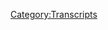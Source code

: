 {{DEFAULTSORT:
    #_TRANSCRIPT_0841:Like A Pearl Before A Swine
}}{{Transcript
    | title         = [[841: Like A Pearl Before A Swine]]
    | caption       = [https://knowledgefight.libsyn.com/841-like-a-pearl-before-a-swine Listen to this episode on Libsyn]
    | episodeNumber = [[841: Like A Pearl Before A Swine|841]]
    | length        = 02:33:20
}}

{{MessageBox
    | header     = Warning: Bot Generated Content
    | text       = This transcript was automatically generated by transcription software and likely contains many mistakes and misattributions. Please check the audio for definitive quotes, attribution, and context.
    | image      = N3yvass4myg91.webp
    | imagewidth = 50px
    | id         = warning
}}

{{TranscriptBlock
    | name      = Unknown Speaker
    | timestamp = 00:00:00.000
    | text      = I'm sick of them posing as if they're the good guys, saying we are the bad guys, a knowledge
}}

{{TranscriptBlock
    | name      = Unknown Speaker
    | timestamp = 00:00:23.359
    | text      = fight.
}}

{{TranscriptBlock
    | name      = Unknown Speaker
    | timestamp = 00:00:24.359
    | text      = I'm sick of them posing as if they're the good guys, saying we are the bad guys, a knowledge
}}

{{TranscriptBlock
    | name      = Unknown Speaker
    | timestamp = 00:00:29.359
    | text      = fight.
}}

{{TranscriptBlock
    | name      = Unknown Speaker
    | timestamp = 00:00:30.359
    | text      = Dan and George, knowledge fight.
}}

{{TranscriptBlock
    | name      = Unknown Speaker
    | timestamp = 00:00:36.420
    | text      = Need money.
}}

{{TranscriptBlock
    | name      = Unknown Speaker
    | timestamp = 00:00:39.079
    | text      = Andy in Kansas.
}}

{{TranscriptBlock
    | name      = Unknown Speaker
    | timestamp = 00:00:42.799
    | text      = Andy in Kansas.
}}

{{TranscriptBlock
    | name      = Unknown Speaker
    | timestamp = 00:00:47.100
    | text      = Andy in Kansas.
}}

{{TranscriptBlock
    | name      = Unknown Speaker
    | timestamp = 00:00:48.320
    | text      = You're on the air.
}}

{{TranscriptBlock
    | name      = Unknown Speaker
    | timestamp = 00:00:49.960
    | text      = Thank you for holding me.
}}

{{TranscriptBlock
    | name      = Unknown Speaker
    | timestamp = 00:00:51.759
    | text      = Hello, Alex.
}}

{{TranscriptBlock
    | name      = Unknown Speaker
    | timestamp = 00:00:52.759
    | text      = I'm a big fan of my huge fan.
}}

{{TranscriptBlock
    | name      = Unknown Speaker
    | timestamp = 00:00:54.799
    | text      = I love your room.
}}

{{TranscriptBlock
    | name      = Unknown Speaker
    | timestamp = 00:00:55.799
    | text      = Knowledge Fight.
}}

{{TranscriptBlock
    | name      = Unknown Speaker
    | timestamp = 00:00:56.799
    | text      = Knowledgefight.com.
}}

{{TranscriptBlock
    | name      = Unknown Speaker
    | timestamp = 00:00:57.799
    | text      = I love you.
}}

{{TranscriptBlock
    | name      = Unknown Speaker
    | timestamp = 00:00:58.799
    | text      = Hey everybody, welcome back to Knowledge Fat, I'm Dan.
}}

{{TranscriptBlock
    | name      = Unknown Speaker
    | timestamp = 00:01:01.439
    | text      = I'm Jordan.
}}

{{TranscriptBlock
    | name      = Unknown Speaker
    | timestamp = 00:01:02.439
    | text      = We're couple dudes.
}}

{{TranscriptBlock
    | name      = Unknown Speaker
    | timestamp = 00:01:03.439
    | text      = I'd like to sit around, worship at the altar of Selene and talk a little bit about Alex
}}

{{TranscriptBlock
    | name      = Unknown Speaker
    | timestamp = 00:01:07.000
    | text      = Jones.
}}

{{TranscriptBlock
    | name      = Unknown Speaker
    | timestamp = 00:01:08.000
    | text      = Oh, indeed we are.
}}

{{TranscriptBlock
    | name      = Unknown Speaker
    | timestamp = 00:01:09.000
    | text      = Dan.
}}

{{TranscriptBlock
    | name      = Unknown Speaker
    | timestamp = 00:01:10.000
    | text      = Jordan.
}}

{{TranscriptBlock
    | name      = Unknown Speaker
    | timestamp = 00:01:11.000
    | text      = Dan!
}}

{{TranscriptBlock
    | name      = Unknown Speaker
    | timestamp = 00:01:12.000
    | text      = Jordan.
}}

{{TranscriptBlock
    | name      = Unknown Speaker
    | timestamp = 00:01:13.000
    | text      = I have a quick question for you.
}}

{{TranscriptBlock
    | name      = Unknown Speaker
    | timestamp = 00:01:14.000
    | text      = Sup.
}}

{{TranscriptBlock
    | name      = Unknown Speaker
    | timestamp = 00:01:15.000
    | text      = What's your bright spot today, buddy?
}}

{{TranscriptBlock
    | name      = Unknown Speaker
    | timestamp = 00:01:16.000
    | text      = My bright spot today, Jordan, is, you know, I've been watching The Challenge, the Real
}}

{{TranscriptBlock
    | name      = Unknown Speaker
    | timestamp = 00:01:17.319
    | text      = World Road Rules Challenge.
}}

{{TranscriptBlock
    | name      = Unknown Speaker
    | timestamp = 00:01:18.319
    | text      = Sure, of course.
}}

{{TranscriptBlock
    | name      = Unknown Speaker
    | timestamp = 00:01:19.319
    | text      = Yes.
}}

{{TranscriptBlock
    | name      = Unknown Speaker
    | timestamp = 00:01:20.319
    | text      = It will always be that to me, much like Sears Tower.
}}

{{TranscriptBlock
    | name      = Unknown Speaker
    | timestamp = 00:01:21.319
    | text      = I mean, the idea of calling it.
}}

{{TranscriptBlock
    | name      = Unknown Speaker
    | timestamp = 00:01:22.319
    | text      = It's always the Real World Road Rules Challenge.
}}

{{TranscriptBlock
    | name      = Unknown Speaker
    | timestamp = 00:01:23.680
    | text      = Do you know what it's called now on the, the CBS button?
}}

{{TranscriptBlock
    | name      = Unknown Speaker
    | timestamp = 00:01:26.040
    | text      = The Great American Challenge.
}}

{{TranscriptBlock
    | name      = Unknown Speaker
    | timestamp = 00:01:27.239
    | text      = No, it's called Challenge USA.
}}

{{TranscriptBlock
    | name      = Unknown Speaker
    | timestamp = 00:01:28.840
    | text      = Oh, yeah, that makes sense.
}}

{{TranscriptBlock
    | name      = Unknown Speaker
    | timestamp = 00:01:30.640
    | text      = Yeah.
}}

{{TranscriptBlock
    | name      = Unknown Speaker
    | timestamp = 00:01:31.640
    | text      = But then it's going to be tough for them to weave in their weird international people.
}}

{{TranscriptBlock
    | name      = Unknown Speaker
    | timestamp = 00:01:34.680
    | text      = Right?
}}

{{TranscriptBlock
    | name      = Unknown Speaker
    | timestamp = 00:01:35.680
    | text      = Like those Romanians.
}}

{{TranscriptBlock
    | name      = Unknown Speaker
    | timestamp = 00:01:36.680
    | text      = No, no, no.
}}

{{TranscriptBlock
    | name      = Unknown Speaker
    | timestamp = 00:01:37.680
    | text      = That's on Paramount Plus.
}}

{{TranscriptBlock
    | name      = Unknown Speaker
    | timestamp = 00:01:38.680
    | text      = That's a...
}}

{{TranscriptBlock
    | name      = Unknown Speaker
    | timestamp = 00:01:39.680
    | text      = That's a different show.
}}

{{TranscriptBlock
    | name      = Unknown Speaker
    | timestamp = 00:01:40.680
    | text      = That's Global Challenge or whatever it is, yeah.
}}

{{TranscriptBlock
    | name      = Unknown Speaker
    | timestamp = 00:01:41.680
    | text      = Oh, okay.
}}

{{TranscriptBlock
    | name      = Unknown Speaker
    | timestamp = 00:01:42.680
    | text      = Yeah, yeah, they've got all the challenges that they come together like a Voltron of
}}

{{TranscriptBlock
    | name      = Unknown Speaker
    | timestamp = 00:01:45.200
    | text      = Challenge.
}}

{{TranscriptBlock
    | name      = Unknown Speaker
    | timestamp = 00:01:46.200
    | text      = Man, I'm watching that season with the Romanians in it and I like them.
}}

{{TranscriptBlock
    | name      = Unknown Speaker
    | timestamp = 00:01:48.879
    | text      = They're great.
}}

{{TranscriptBlock
    | name      = Unknown Speaker
    | timestamp = 00:01:49.879
    | text      = Yeah.
}}

{{TranscriptBlock
    | name      = Unknown Speaker
    | timestamp = 00:01:50.879
    | text      = My brother was born in Bucharest, so I have a kinship with the Romanians.
}}

{{TranscriptBlock
    | name      = Unknown Speaker
    | timestamp = 00:01:53.540
    | text      = They're great.
}}

{{TranscriptBlock
    | name      = Unknown Speaker
    | timestamp = 00:01:54.540
    | text      = Yeah.
}}

{{TranscriptBlock
    | name      = Unknown Speaker
    | timestamp = 00:01:55.540
    | text      = Yeah.
}}

{{TranscriptBlock
    | name      = Unknown Speaker
    | timestamp = 00:01:56.540
    | text      = They're so fun.
}}

{{TranscriptBlock
    | name      = Unknown Speaker
    | timestamp = 00:01:57.540
    | text      = They're so fun.
}}

{{TranscriptBlock
    | name      = Unknown Speaker
    | timestamp = 00:01:58.540
    | text      = And that weird guy with all the tattoos.
}}

{{TranscriptBlock
    | name      = Unknown Speaker
    | timestamp = 00:01:59.840
    | text      = He's covered in a lot of tattoos.
}}

{{TranscriptBlock
    | name      = Unknown Speaker
    | timestamp = 00:02:02.159
    | text      = But I've been watching the show and my bright spot is the music that they play whenever
}}

{{TranscriptBlock
    | name      = Unknown Speaker
    | timestamp = 00:02:08.080
    | text      = they're going to the club.
}}

{{TranscriptBlock
    | name      = Unknown Speaker
    | timestamp = 00:02:09.360
    | text      = Yeah.
}}

{{TranscriptBlock
    | name      = Unknown Speaker
    | timestamp = 00:02:10.360
    | text      = It's always the same song.
}}

{{TranscriptBlock
    | name      = Unknown Speaker
    | timestamp = 00:02:12.240
    | text      = It's very annoying, but it started to become almost like parody for me.
}}

{{TranscriptBlock
    | name      = Unknown Speaker
    | timestamp = 00:02:16.240
    | text      = It is a little bit like Pavlovian, like, ooh, we're going...
}}

{{TranscriptBlock
    | name      = Unknown Speaker
    | timestamp = 00:02:19.979
    | text      = It's almost like if they played the music for them, that's how they would know they
}}

{{TranscriptBlock
    | name      = Unknown Speaker
    | timestamp = 00:02:24.199
    | text      = were going to the club.
}}

{{TranscriptBlock
    | name      = Unknown Speaker
    | timestamp = 00:02:25.199
    | text      = It's the pump up jam.
}}

{{TranscriptBlock
    | name      = Unknown Speaker
    | timestamp = 00:02:26.199
    | text      = It's like the dong, dong, dong.
}}

{{TranscriptBlock
    | name      = Unknown Speaker
    | timestamp = 00:02:29.000
    | text      = That's the correct song to know that, ooh, we get to go to the club now.
}}

{{TranscriptBlock
    | name      = Unknown Speaker
    | timestamp = 00:02:32.680
    | text      = Yeah.
}}

{{TranscriptBlock
    | name      = Unknown Speaker
    | timestamp = 00:02:33.680
    | text      = Everyone put on a silly outfit.
}}

{{TranscriptBlock
    | name      = Unknown Speaker
    | timestamp = 00:02:34.680
    | text      = Exactly.
}}

{{TranscriptBlock
    | name      = Unknown Speaker
    | timestamp = 00:02:35.680
    | text      = Yes.
}}

{{TranscriptBlock
    | name      = Unknown Speaker
    | timestamp = 00:02:36.680
    | text      = Yes.
}}

{{TranscriptBlock
    | name      = Unknown Speaker
    | timestamp = 00:02:37.680
    | text      = And I love how they...
}}

{{TranscriptBlock
    | name      = Unknown Speaker
    | timestamp = 00:02:38.680
    | text      = I don't think it was this season, but another season they were forced to party in a globe
}}

{{TranscriptBlock
    | name      = Unknown Speaker
    | timestamp = 00:02:43.560
    | text      = in the backyard.
}}

{{TranscriptBlock
    | name      = Unknown Speaker
    | timestamp = 00:02:44.560
    | text      = Oh, I recall.
}}

{{TranscriptBlock
    | name      = Unknown Speaker
    | timestamp = 00:02:45.759
    | text      = That was a COVID season.
}}

{{TranscriptBlock
    | name      = Unknown Speaker
    | timestamp = 00:02:46.759
    | text      = I think it was a COVID.
}}

{{TranscriptBlock
    | name      = Unknown Speaker
    | timestamp = 00:02:47.759
    | text      = Yeah.
}}

{{TranscriptBlock
    | name      = Unknown Speaker
    | timestamp = 00:02:48.759
    | text      = Oh, it was a COVID season for sure.
}}

{{TranscriptBlock
    | name      = Unknown Speaker
    | timestamp = 00:02:49.759
    | text      = But they're doing things that are obviously for the camera.
}}

{{TranscriptBlock
    | name      = Unknown Speaker
    | timestamp = 00:02:52.800
    | text      = Yeah.
}}

{{TranscriptBlock
    | name      = Unknown Speaker
    | timestamp = 00:02:53.800
    | text      = It's just like, this is the opposite of partying.
}}

{{TranscriptBlock
    | name      = Unknown Speaker
    | timestamp = 00:02:56.080
    | text      = This looks terrible.
}}

{{TranscriptBlock
    | name      = Unknown Speaker
    | timestamp = 00:02:57.840
    | text      = It's performance of...
}}

{{TranscriptBlock
    | name      = Unknown Speaker
    | timestamp = 00:02:58.840
    | text      = Pretending...
}}

{{TranscriptBlock
    | name      = Unknown Speaker
    | timestamp = 00:02:59.840
    | text      = Yeah, it is.
}}

{{TranscriptBlock
    | name      = Unknown Speaker
    | timestamp = 00:03:00.840
    | text      = It's performance of party.
}}

{{TranscriptBlock
    | name      = Unknown Speaker
    | timestamp = 00:03:01.840
    | text      = Yeah.
}}

{{TranscriptBlock
    | name      = Unknown Speaker
    | timestamp = 00:03:02.840
    | text      = You're having a dance circle and it's just like you.
}}

{{TranscriptBlock
    | name      = Unknown Speaker
    | timestamp = 00:03:04.520
    | text      = Oh, sad.
}}

{{TranscriptBlock
    | name      = Unknown Speaker
    | timestamp = 00:03:05.520
    | text      = Sad.
}}

{{TranscriptBlock
    | name      = Unknown Speaker
    | timestamp = 00:03:06.520
    | text      = Yeah.
}}

{{TranscriptBlock
    | name      = Unknown Speaker
    | timestamp = 00:03:07.520
    | text      = It makes me feel like, oh God, I could never be in that environment because I would ruin
}}

{{TranscriptBlock
    | name      = Unknown Speaker
    | timestamp = 00:03:13.840
    | text      = everything.
}}

{{TranscriptBlock
    | name      = Unknown Speaker
    | timestamp = 00:03:14.840
    | text      = I'd ruin all the fake fun.
}}

{{TranscriptBlock
    | name      = Unknown Speaker
    | timestamp = 00:03:15.840
    | text      = Oh yeah.
}}

{{TranscriptBlock
    | name      = Unknown Speaker
    | timestamp = 00:03:16.840
    | text      = No, no chance.
}}

{{TranscriptBlock
    | name      = Unknown Speaker
    | timestamp = 00:03:17.840
    | text      = No chance, everyone.
}}

{{TranscriptBlock
    | name      = Unknown Speaker
    | timestamp = 00:03:18.840
    | text      = We're puncturing this illusion.
}}

{{TranscriptBlock
    | name      = Unknown Speaker
    | timestamp = 00:03:19.840
    | text      = I refuse to participate.
}}

{{TranscriptBlock
    | name      = Unknown Speaker
    | timestamp = 00:03:20.840
    | text      = Yeah.
}}

{{TranscriptBlock
    | name      = Unknown Speaker
    | timestamp = 00:03:21.840
    | text      = However, I would get super wasted and go the entire opposite direction and be so into it.
}}

{{TranscriptBlock
    | name      = Unknown Speaker
    | timestamp = 00:03:27.319
    | text      = You would still puncture the illusion though.
}}

{{TranscriptBlock
    | name      = Unknown Speaker
    | timestamp = 00:03:29.400
    | text      = Yeah, probably.
}}

{{TranscriptBlock
    | name      = Unknown Speaker
    | timestamp = 00:03:30.400
    | text      = You would go...
}}

{{TranscriptBlock
    | name      = Unknown Speaker
    | timestamp = 00:03:31.400
    | text      = Either way you go, you're going to go in a straight line hard enough to puncture an illusion,
}}

{{TranscriptBlock
    | name      = Unknown Speaker
    | timestamp = 00:03:35.400
    | text      = Dan.
}}

{{TranscriptBlock
    | name      = Unknown Speaker
    | timestamp = 00:03:36.400
    | text      = Yeah.
}}

{{TranscriptBlock
    | name      = Unknown Speaker
    | timestamp = 00:03:37.400
    | text      = And I've been wondering about how that whole world works.
}}

{{TranscriptBlock
    | name      = Unknown Speaker
    | timestamp = 00:03:41.560
    | text      = You and I were talking about like, how long does it take to film one of these seasons?
}}

{{TranscriptBlock
    | name      = Unknown Speaker
    | timestamp = 00:03:44.599
    | text      = Sure, sure, sure.
}}

{{TranscriptBlock
    | name      = Unknown Speaker
    | timestamp = 00:03:45.599
    | text      = It turns out it's about six to eight weeks or so.
}}

{{TranscriptBlock
    | name      = Unknown Speaker
    | timestamp = 00:03:46.840
    | text      = Yeah, yeah, yeah.
}}

{{TranscriptBlock
    | name      = Unknown Speaker
    | timestamp = 00:03:47.840
    | text      = That sounds right.
}}

{{TranscriptBlock
    | name      = Unknown Speaker
    | timestamp = 00:03:48.840
    | text      = One of the other things I learned from reading this article was that they're allowed to have
}}

{{TranscriptBlock
    | name      = Unknown Speaker
    | timestamp = 00:03:52.280
    | text      = like beer and vodka.
}}

{{TranscriptBlock
    | name      = Unknown Speaker
    | timestamp = 00:03:54.759
    | text      = They're not allowed to have other alcohols because they can't be dyed.
}}

{{TranscriptBlock
    | name      = Unknown Speaker
    | timestamp = 00:03:58.520
    | text      = So like you always see the bottles of like blue or bright red.
}}

{{TranscriptBlock
    | name      = Unknown Speaker
    | timestamp = 00:04:02.319
    | text      = Right, right, right, right.
}}

{{TranscriptBlock
    | name      = Unknown Speaker
    | timestamp = 00:04:03.319
    | text      = So they dye it so they can't take it out of the house.
}}

{{TranscriptBlock
    | name      = Unknown Speaker
    | timestamp = 00:04:06.080
    | text      = Right.
}}

{{TranscriptBlock
    | name      = Unknown Speaker
    | timestamp = 00:04:07.080
    | text      = And so like they can only have clear booze and so they're just like, only vodka.
}}

{{TranscriptBlock
    | name      = Unknown Speaker
    | timestamp = 00:04:11.400
    | text      = And I'm watching it like, some of these people are gone.
}}

{{TranscriptBlock
    | name      = Unknown Speaker
    | timestamp = 00:04:14.000
    | text      = Yeah.
}}

{{TranscriptBlock
    | name      = Unknown Speaker
    | timestamp = 00:04:15.000
    | text      = And I just think like, what are you just drinking vodka?
}}

{{TranscriptBlock
    | name      = Unknown Speaker
    | timestamp = 00:04:18.879
    | text      = Oh, I guess champagne.
}}

{{TranscriptBlock
    | name      = Unknown Speaker
    | timestamp = 00:04:19.879
    | text      = They have champagne a bit too.
}}

{{TranscriptBlock
    | name      = Unknown Speaker
    | timestamp = 00:04:21.000
    | text      = Well, sure.
}}

{{TranscriptBlock
    | name      = Unknown Speaker
    | timestamp = 00:04:22.000
    | text      = But I mean, nobody's taking champagne out to like get wasted and cause problems in the
}}

{{TranscriptBlock
    | name      = Unknown Speaker
    | timestamp = 00:04:27.519
    | text      = countryside of Argentina or wherever they are.
}}

{{TranscriptBlock
    | name      = Unknown Speaker
    | timestamp = 00:04:29.519
    | text      = They don't leave the house.
}}

{{TranscriptBlock
    | name      = Unknown Speaker
    | timestamp = 00:04:30.519
    | text      = Exactly.
}}

{{TranscriptBlock
    | name      = Unknown Speaker
    | timestamp = 00:04:31.519
    | text      = That's what I'm saying.
}}

{{TranscriptBlock
    | name      = Unknown Speaker
    | timestamp = 00:04:32.519
    | text      = Except on supervised trips.
}}

{{TranscriptBlock
    | name      = Unknown Speaker
    | timestamp = 00:04:33.519
    | text      = Yeah.
}}

{{TranscriptBlock
    | name      = Unknown Speaker
    | timestamp = 00:04:34.519
    | text      = I don't know.
}}

{{TranscriptBlock
    | name      = Unknown Speaker
    | timestamp = 00:04:35.519
    | text      = But yeah.
}}

{{TranscriptBlock
    | name      = Unknown Speaker
    | timestamp = 00:04:36.519
    | text      = Anyway, the point is that song is annoying as shit.
}}

{{TranscriptBlock
    | name      = Unknown Speaker
    | timestamp = 00:04:41.199
    | text      = But I guess it's a bright spot.
}}

{{TranscriptBlock
    | name      = Unknown Speaker
    | timestamp = 00:04:43.199
    | text      = I could deal with a little bit less of them partying.
}}

{{TranscriptBlock
    | name      = Unknown Speaker
    | timestamp = 00:04:45.639
    | text      = Fake partying.
}}

{{TranscriptBlock
    | name      = Unknown Speaker
    | timestamp = 00:04:46.639
    | text      = Yeah, yeah, yeah.
}}

{{TranscriptBlock
    | name      = Unknown Speaker
    | timestamp = 00:04:47.639
    | text      = A little bit less of that in the show.
}}

{{TranscriptBlock
    | name      = Unknown Speaker
    | timestamp = 00:04:48.639
    | text      = Kind of padding the run time a little bit.
}}

{{TranscriptBlock
    | name      = Unknown Speaker
    | timestamp = 00:04:50.160
    | text      = It's real weird.
}}

{{TranscriptBlock
    | name      = Unknown Speaker
    | timestamp = 00:04:51.160
    | text      = It's real weird.
}}

{{TranscriptBlock
    | name      = Unknown Speaker
    | timestamp = 00:04:52.160
    | text      = Yeah.
}}

{{TranscriptBlock
    | name      = Unknown Speaker
    | timestamp = 00:04:53.160
    | text      = It reminds, it's like, it's like they're almost being like, hey, remember where we came from?
}}

{{TranscriptBlock
    | name      = Unknown Speaker
    | timestamp = 00:04:57.079
    | text      = We came from being a bunch of assholes who were like 12 years old and partying.
}}

{{TranscriptBlock
    | name      = Unknown Speaker
    | timestamp = 00:05:01.040
    | text      = That's where, that's the show.
}}

{{TranscriptBlock
    | name      = Unknown Speaker
    | timestamp = 00:05:02.839
    | text      = That's where we're from.
}}

{{TranscriptBlock
    | name      = Unknown Speaker
    | timestamp = 00:05:03.839
    | text      = Yeah.
}}

{{TranscriptBlock
    | name      = Unknown Speaker
    | timestamp = 00:05:04.839
    | text      = And then you look at them now and they're like middle aged, ripped, like we're, this
}}

{{TranscriptBlock
    | name      = Unknown Speaker
    | timestamp = 00:05:07.959
    | text      = is our jobs now.
}}

{{TranscriptBlock
    | name      = Unknown Speaker
    | timestamp = 00:05:09.519
    | text      = And you can't, you can't go back.
}}

{{TranscriptBlock
    | name      = Unknown Speaker
    | timestamp = 00:05:11.160
    | text      = You can't go back to like, oh, we're just fun partying.
}}

{{TranscriptBlock
    | name      = Unknown Speaker
    | timestamp = 00:05:13.439
    | text      = Can't go back.
}}

{{TranscriptBlock
    | name      = Unknown Speaker
    | timestamp = 00:05:14.439
    | text      = And another thing that just happened that I wanted to bring up was that, so there I'm
}}

{{TranscriptBlock
    | name      = Unknown Speaker
    | timestamp = 00:05:17.800
    | text      = watching the season now where Ashley gets kicked off and they don't make a big deal
}}

{{TranscriptBlock
    | name      = Unknown Speaker
    | timestamp = 00:05:21.720
    | text      = out of that at all.
}}

{{TranscriptBlock
    | name      = Unknown Speaker
    | timestamp = 00:05:22.959
    | text      = You don't see what happened.
}}

{{TranscriptBlock
    | name      = Unknown Speaker
    | timestamp = 00:05:24.519
    | text      = She is just gone.
}}

{{TranscriptBlock
    | name      = Unknown Speaker
    | timestamp = 00:05:26.160
    | text      = No one talks about it.
}}

{{TranscriptBlock
    | name      = Unknown Speaker
    | timestamp = 00:05:27.519
    | text      = No one's like, Hey, Ashley's disappeared.
}}

{{TranscriptBlock
    | name      = Unknown Speaker
    | timestamp = 00:05:30.779
    | text      = They just sort of say that she had to leave cause she broke a rule.
}}

{{TranscriptBlock
    | name      = Unknown Speaker
    | timestamp = 00:05:34.639
    | text      = And so I looked into it and like, what the fuck happened?
}}

{{TranscriptBlock
    | name      = Unknown Speaker
    | timestamp = 00:05:36.680
    | text      = And it turned out she had like a verbal altercation with somebody at their fake bar the night
}}

{{TranscriptBlock
    | name      = Unknown Speaker
    | timestamp = 00:05:41.800
    | text      = before.
}}

{{TranscriptBlock
    | name      = Unknown Speaker
    | timestamp = 00:05:42.800
    | text      = Another cast member.
}}

{{TranscriptBlock
    | name      = Unknown Speaker
    | timestamp = 00:05:43.800
    | text      = I'm like, that had to have been bad because they show all kinds of verbal altercations.
}}

{{TranscriptBlock
    | name      = Unknown Speaker
    | timestamp = 00:05:49.759
    | text      = It had to have been something like next level, like murder threats that they show murder
}}

{{TranscriptBlock
    | name      = Unknown Speaker
    | timestamp = 00:05:55.120
    | text      = threats.
}}

{{TranscriptBlock
    | name      = Unknown Speaker
    | timestamp = 00:05:56.120
    | text      = Yeah.
}}

{{TranscriptBlock
    | name      = Unknown Speaker
    | timestamp = 00:05:57.120
    | text      = What they show murder threats.
}}

{{TranscriptBlock
    | name      = Unknown Speaker
    | timestamp = 00:05:58.120
    | text      = I think they've even shown like full on, Oh, that's a hard R. That person's throwing a
}}

{{TranscriptBlock
    | name      = Unknown Speaker
    | timestamp = 00:06:01.639
    | text      = hard R around.
}}

{{TranscriptBlock
    | name      = Unknown Speaker
    | timestamp = 00:06:02.639
    | text      = That's the racism that they'll play and then it leads to some kind of a conversation in
}}

{{TranscriptBlock
    | name      = Unknown Speaker
    | timestamp = 00:06:07.279
    | text      = the house and then someone gets kicked off.
}}

{{TranscriptBlock
    | name      = Unknown Speaker
    | timestamp = 00:06:09.720
    | text      = Yeah.
}}

{{TranscriptBlock
    | name      = Unknown Speaker
    | timestamp = 00:06:10.720
    | text      = Like this was just no con like, did she scream someone's social security number or something?
}}

{{TranscriptBlock
    | name      = Unknown Speaker
    | timestamp = 00:06:14.360
    | text      = I don't know.
}}

{{TranscriptBlock
    | name      = Unknown Speaker
    | timestamp = 00:06:15.360
    | text      = Did she yell out TJ Lavin's address?
}}

{{TranscriptBlock
    | name      = Unknown Speaker
    | timestamp = 00:06:18.360
    | text      = If there is a way to keep from being on the show, messing with TJ is probably number one,
}}

{{TranscriptBlock
    | name      = Unknown Speaker
    | timestamp = 00:06:22.800
    | text      = right?
}}

{{TranscriptBlock
    | name      = Unknown Speaker
    | timestamp = 00:06:23.800
    | text      = I guess.
}}

{{TranscriptBlock
    | name      = Unknown Speaker
    | timestamp = 00:06:24.800
    | text      = But usually when they kick somebody off the show, TJ has to show up and they make a big
}}

{{TranscriptBlock
    | name      = Unknown Speaker
    | timestamp = 00:06:28.279
    | text      = deal out of it.
}}

{{TranscriptBlock
    | name      = Unknown Speaker
    | timestamp = 00:06:29.279
    | text      = Like he's an adult.
}}

{{TranscriptBlock
    | name      = Unknown Speaker
    | timestamp = 00:06:30.279
    | text      = He has the best job in the world just coming in shame adults.
}}

{{TranscriptBlock
    | name      = Unknown Speaker
    | timestamp = 00:06:33.519
    | text      = I know.
}}

{{TranscriptBlock
    | name      = Unknown Speaker
    | timestamp = 00:06:34.519
    | text      = It's so sad.
}}

{{TranscriptBlock
    | name      = Unknown Speaker
    | timestamp = 00:06:35.519
    | text      = I can't believe you guys can't act right.
}}

{{TranscriptBlock
    | name      = Unknown Speaker
    | timestamp = 00:06:37.399
    | text      = What are you TJ?
}}

{{TranscriptBlock
    | name      = Unknown Speaker
    | timestamp = 00:06:38.399
    | text      = What do you do?
}}

{{TranscriptBlock
    | name      = Unknown Speaker
    | timestamp = 00:06:39.399
    | text      = Hey, that shit doesn't fly.
}}

{{TranscriptBlock
    | name      = Unknown Speaker
    | timestamp = 00:06:41.040
    | text      = So you got to leave.
}}

{{TranscriptBlock
    | name      = Unknown Speaker
    | timestamp = 00:06:42.040
    | text      = Yeah.
}}

{{TranscriptBlock
    | name      = Unknown Speaker
    | timestamp = 00:06:43.040
    | text      = Although I'll let you come back next season.
}}

{{TranscriptBlock
    | name      = Unknown Speaker
    | timestamp = 00:06:44.519
    | text      = Right.
}}

{{TranscriptBlock
    | name      = Unknown Speaker
    | timestamp = 00:06:45.519
    | text      = Okay.
}}

{{TranscriptBlock
    | name      = Unknown Speaker
    | timestamp = 00:06:46.519
    | text      = Consequences are very liminal here.
}}

{{TranscriptBlock
    | name      = Unknown Speaker
    | timestamp = 00:06:48.000
    | text      = Hey man, what you did is repugnant and I cannot believe that you would behave this way and
}}

{{TranscriptBlock
    | name      = Unknown Speaker
    | timestamp = 00:06:52.899
    | text      = I'm going to enable it.
}}

{{TranscriptBlock
    | name      = Unknown Speaker
    | timestamp = 00:06:54.199
    | text      = Yeah.
}}

{{TranscriptBlock
    | name      = Unknown Speaker
    | timestamp = 00:06:55.199
    | text      = I'll see you next year.
}}

{{TranscriptBlock
    | name      = Unknown Speaker
    | timestamp = 00:06:56.199
    | text      = Yeah.
}}

{{TranscriptBlock
    | name      = Unknown Speaker
    | timestamp = 00:06:57.199
    | text      = All right.
}}

{{TranscriptBlock
    | name      = Unknown Speaker
    | timestamp = 00:06:58.199
    | text      = You take care.
}}

{{TranscriptBlock
    | name      = Unknown Speaker
    | timestamp = 00:06:59.199
    | text      = Yeah.
}}

{{TranscriptBlock
    | name      = Unknown Speaker
    | timestamp = 00:07:00.199
    | text      = That's what it is.
}}

{{TranscriptBlock
    | name      = Unknown Speaker
    | timestamp = 00:07:01.199
    | text      = What's your bright spot?
}}

{{TranscriptBlock
    | name      = Unknown Speaker
    | timestamp = 00:07:02.199
    | text      = My bright spot.
}}

{{TranscriptBlock
    | name      = Unknown Speaker
    | timestamp = 00:07:03.199
    | text      = I mean also TV based, however, it is Star Wars man, Ahsoka, Ahsoka Tano, her Star Wars
}}

{{TranscriptBlock
    | name      = Unknown Speaker
    | timestamp = 00:07:12.439
    | text      = series.
}}

{{TranscriptBlock
    | name      = Unknown Speaker
    | timestamp = 00:07:13.439
    | text      = Man, a lot of these.
}}

{{TranscriptBlock
    | name      = Unknown Speaker
    | timestamp = 00:07:14.439
    | text      = Rosario Dawson.
}}

{{TranscriptBlock
    | name      = Unknown Speaker
    | timestamp = 00:07:15.439
    | text      = Yeah.
}}

{{TranscriptBlock
    | name      = Unknown Speaker
    | timestamp = 00:07:16.439
    | text      = There is a lot of them.
}}

{{TranscriptBlock
    | name      = Unknown Speaker
    | timestamp = 00:07:17.439
    | text      = That's what happens when Disney buys you and then just forces people to crank it out.
}}

{{TranscriptBlock
    | name      = Unknown Speaker
    | timestamp = 00:07:20.439
    | text      = I guess there's a lot of Marvel series too.
}}

{{TranscriptBlock
    | name      = Unknown Speaker
    | timestamp = 00:07:22.360
    | text      = Yeah.
}}

{{TranscriptBlock
    | name      = Unknown Speaker
    | timestamp = 00:07:23.360
    | text      = Right?
}}

{{TranscriptBlock
    | name      = Unknown Speaker
    | timestamp = 00:07:24.360
    | text      = That is the way it goes.
}}

{{TranscriptBlock
    | name      = Unknown Speaker
    | timestamp = 00:07:25.360
    | text      = Yeah.
}}

{{TranscriptBlock
    | name      = Unknown Speaker
    | timestamp = 00:07:26.360
    | text      = I mean.
}}

{{TranscriptBlock
    | name      = Unknown Speaker
    | timestamp = 00:07:27.360
    | text      = Meanwhile, I'm still waiting for a Foghorn Leghorn series.
}}

{{TranscriptBlock
    | name      = Unknown Speaker
    | timestamp = 00:07:29.240
    | text      = Wait.
}}

{{TranscriptBlock
    | name      = Unknown Speaker
    | timestamp = 00:07:30.240
    | text      = Is he Disney?
}}

{{TranscriptBlock
    | name      = Unknown Speaker
    | timestamp = 00:07:31.240
    | text      = No.
}}

{{TranscriptBlock
    | name      = Unknown Speaker
    | timestamp = 00:07:32.240
    | text      = That's Looney Tunes, man.
}}

{{TranscriptBlock
    | name      = Unknown Speaker
    | timestamp = 00:07:33.240
    | text      = Whoops.
}}

{{TranscriptBlock
    | name      = Unknown Speaker
    | timestamp = 00:07:34.240
    | text      = That's way.
}}

{{TranscriptBlock
    | name      = Unknown Speaker
    | timestamp = 00:07:35.240
    | text      = Okay.
}}

{{TranscriptBlock
    | name      = Unknown Speaker
    | timestamp = 00:07:36.240
    | text      = Sorry.
}}

{{TranscriptBlock
    | name      = Unknown Speaker
    | timestamp = 00:07:37.240
    | text      = Come on.
}}

{{TranscriptBlock
    | name      = Unknown Speaker
    | timestamp = 00:07:38.240
    | text      = Come on.
}}

{{TranscriptBlock
    | name      = Unknown Speaker
    | timestamp = 00:07:39.240
    | text      = That's Warner Brothers.
}}

{{TranscriptBlock
    | name      = Unknown Speaker
    | timestamp = 00:07:40.240
    | text      = Foghorn Leghorn got kicked off the challenge.
}}

{{TranscriptBlock
    | name      = Unknown Speaker
    | timestamp = 00:07:41.240
    | text      = I'll see.
}}

{{TranscriptBlock
    | name      = Unknown Speaker
    | timestamp = 00:07:42.240
    | text      = I'll see.
}}

{{TranscriptBlock
    | name      = Unknown Speaker
    | timestamp = 00:07:43.240
    | text      = I'll see.
}}

{{TranscriptBlock
    | name      = Unknown Speaker
    | timestamp = 00:07:44.240
    | text      = What?
}}

{{TranscriptBlock
    | name      = Unknown Speaker
    | timestamp = 00:07:45.240
    | text      = He said some really bad things.
}}

{{TranscriptBlock
    | name      = Unknown Speaker
    | timestamp = 00:07:46.240
    | text      = I bet Foghorn Leghorn.
}}

{{TranscriptBlock
    | name      = Unknown Speaker
    | timestamp = 00:07:47.240
    | text      = That's the most off camera.
}}

{{TranscriptBlock
    | name      = Unknown Speaker
    | timestamp = 00:07:49.560
    | text      = That's the worst character in the world.
}}

{{TranscriptBlock
    | name      = Unknown Speaker
    | timestamp = 00:07:51.759
    | text      = Yeah.
}}

{{TranscriptBlock
    | name      = Unknown Speaker
    | timestamp = 00:07:52.759
    | text      = No.
}}

{{TranscriptBlock
    | name      = Unknown Speaker
    | timestamp = 00:07:53.759
    | text      = That character was created in a cartoon.
}}

{{TranscriptBlock
    | name      = Unknown Speaker
    | timestamp = 00:07:56.160
    | text      = It's like didn't exist in any of the movies, completely original, bringing it to real
}}

{{TranscriptBlock
    | name      = Unknown Speaker
    | timestamp = 00:08:01.600
    | text      = life starring Rosario Dawson.
}}

{{TranscriptBlock
    | name      = Unknown Speaker
    | timestamp = 00:08:03.439
    | text      = Did she do the voice of it originally?
}}

{{TranscriptBlock
    | name      = Unknown Speaker
    | timestamp = 00:08:05.600
    | text      = No.
}}

{{TranscriptBlock
    | name      = Unknown Speaker
    | timestamp = 00:08:06.600
    | text      = No, no, no, no.
}}

{{TranscriptBlock
    | name      = Unknown Speaker
    | timestamp = 00:08:07.600
    | text      = I know it would've been cool, but it showed up in The Mandalorian, right?
}}

{{TranscriptBlock
    | name      = Unknown Speaker
    | timestamp = 00:08:11.079
    | text      = So they were like, oh, it's a cast for Rosario Dawson because she's available and yeah, it's
}}

{{TranscriptBlock
    | name      = Unknown Speaker
    | timestamp = 00:08:14.920
    | text      = a great idea.
}}

{{TranscriptBlock
    | name      = Unknown Speaker
    | timestamp = 00:08:15.920
    | text      = Looked great.
}}

{{TranscriptBlock
    | name      = Unknown Speaker
    | timestamp = 00:08:16.920
    | text      = It was awesome.
}}

{{TranscriptBlock
    | name      = Unknown Speaker
    | timestamp = 00:08:17.920
    | text      = Now she gets her own show.
}}

{{TranscriptBlock
    | name      = Unknown Speaker
    | timestamp = 00:08:18.920
    | text      = Okay.
}}

{{TranscriptBlock
    | name      = Unknown Speaker
    | timestamp = 00:08:19.920
    | text      = Fantastic.
}}

{{TranscriptBlock
    | name      = Unknown Speaker
    | timestamp = 00:08:20.920
    | text      = Are we going to get a Babu Frik series?
}}

{{TranscriptBlock
    | name      = Unknown Speaker
    | timestamp = 00:08:21.920
    | text      = I doubt it, but we are going to.
}}

{{TranscriptBlock
    | name      = Unknown Speaker
    | timestamp = 00:08:24.839
    | text      = The problem with it is that if only we could, so then you wouldn't keep saying Babu Frik
}}

{{TranscriptBlock
    | name      = Unknown Speaker
    | timestamp = 00:08:31.240
    | text      = to me.
}}

{{TranscriptBlock
    | name      = Unknown Speaker
    | timestamp = 00:08:32.240
    | text      = It's a fun name.
}}

{{TranscriptBlock
    | name      = Unknown Speaker
    | timestamp = 00:08:33.240
    | text      = Maybe we could put it behind us.
}}

{{TranscriptBlock
    | name      = Unknown Speaker
    | timestamp = 00:08:34.639
    | text      = I don't know if we could.
}}

{{TranscriptBlock
    | name      = Unknown Speaker
    | timestamp = 00:08:35.639
    | text      = I don't know if we can either.
}}

{{TranscriptBlock
    | name      = Unknown Speaker
    | timestamp = 00:08:36.639
    | text      = I would have to, as for humor, become deeply into that series.
}}

{{TranscriptBlock
    | name      = Unknown Speaker
    | timestamp = 00:08:42.240
    | text      = That would be a necessity.
}}

{{TranscriptBlock
    | name      = Unknown Speaker
    | timestamp = 00:08:44.200
    | text      = So Jordan, today we have an episode to go over.
}}

{{TranscriptBlock
    | name      = Unknown Speaker
    | timestamp = 00:08:46.600
    | text      = Interesting.
}}

{{TranscriptBlock
    | name      = Unknown Speaker
    | timestamp = 00:08:47.600
    | text      = It'll be something one way or another, but before we get to that, let's say hello to
}}

{{TranscriptBlock
    | name      = Unknown Speaker
    | timestamp = 00:08:51.659
    | text      = some new wonks.
}}

{{TranscriptBlock
    | name      = Unknown Speaker
    | timestamp = 00:08:52.659
    | text      = Well, that's a great idea.
}}

{{TranscriptBlock
    | name      = Unknown Speaker
    | timestamp = 00:08:53.659
    | text      = So first, John Demko wonders whether anyone else wonders what Andy from Kansas is up to
}}

{{TranscriptBlock
    | name      = Unknown Speaker
    | timestamp = 00:08:58.039
    | text      = these days.
}}

{{TranscriptBlock
    | name      = Unknown Speaker
    | timestamp = 00:08:59.039
    | text      = Thank you so much.
}}

{{TranscriptBlock
    | name      = Unknown Speaker
    | timestamp = 00:09:00.039
    | text      = You are now a policy wonk.
}}

{{TranscriptBlock
    | name      = Unknown Speaker
    | timestamp = 00:09:01.039
    | text      = I'm a policy wonk.
}}

{{TranscriptBlock
    | name      = Unknown Speaker
    | timestamp = 00:09:02.039
    | text      = Thank you very much.
}}

{{TranscriptBlock
    | name      = Unknown Speaker
    | timestamp = 00:09:03.039
    | text      = I think a lot of people wonder that.
}}

{{TranscriptBlock
    | name      = Unknown Speaker
    | timestamp = 00:09:04.039
    | text      = Yeah.
}}

{{TranscriptBlock
    | name      = Unknown Speaker
    | timestamp = 00:09:05.039
    | text      = Next, finally requesting a shout out for Ed and Shannon.
}}

{{TranscriptBlock
    | name      = Unknown Speaker
    | timestamp = 00:09:06.960
    | text      = Thank you so much.
}}

{{TranscriptBlock
    | name      = Unknown Speaker
    | timestamp = 00:09:07.960
    | text      = You are now a policy wonk.
}}

{{TranscriptBlock
    | name      = Unknown Speaker
    | timestamp = 00:09:08.960
    | text      = I'm a policy wonk.
}}

{{TranscriptBlock
    | name      = Unknown Speaker
    | timestamp = 00:09:09.960
    | text      = Thank you very much.
}}

{{TranscriptBlock
    | name      = Unknown Speaker
    | timestamp = 00:09:10.960
    | text      = Thank you.
}}

{{TranscriptBlock
    | name      = Unknown Speaker
    | timestamp = 00:09:11.960
    | text      = Next, Tank.
}}

{{TranscriptBlock
    | name      = Unknown Speaker
    | timestamp = 00:09:12.960
    | text      = You're the best boy in the whole world.
}}

{{TranscriptBlock
    | name      = Unknown Speaker
    | timestamp = 00:09:13.960
    | text      = Alex loves you so much.
}}

{{TranscriptBlock
    | name      = Unknown Speaker
    | timestamp = 00:09:14.960
    | text      = You are now a policy wonk.
}}

{{TranscriptBlock
    | name      = Unknown Speaker
    | timestamp = 00:09:16.080
    | text      = I'm a policy wonk.
}}

{{TranscriptBlock
    | name      = Unknown Speaker
    | timestamp = 00:09:17.159
    | text      = Thank you very much.
}}

{{TranscriptBlock
    | name      = Unknown Speaker
    | timestamp = 00:09:18.159
    | text      = You know who's not the best boy in the whole world?
}}

{{TranscriptBlock
    | name      = Unknown Speaker
    | timestamp = 00:09:19.840
    | text      = Dozer.
}}

{{TranscriptBlock
    | name      = Unknown Speaker
    | timestamp = 00:09:20.840
    | text      = Oh no.
}}

{{TranscriptBlock
    | name      = Unknown Speaker
    | timestamp = 00:09:21.840
    | text      = Wait, from The Matrix?
}}

{{TranscriptBlock
    | name      = Unknown Speaker
    | timestamp = 00:09:22.840
    | text      = From Dozer.
}}

{{TranscriptBlock
    | name      = Unknown Speaker
    | timestamp = 00:09:23.840
    | text      = Yeah.
}}

{{TranscriptBlock
    | name      = Unknown Speaker
    | timestamp = 00:09:24.840
    | text      = Were they brothers?
}}

{{TranscriptBlock
    | name      = Unknown Speaker
    | timestamp = 00:09:25.840
    | text      = They were brothers.
}}

{{TranscriptBlock
    | name      = Unknown Speaker
    | timestamp = 00:09:26.840
    | text      = Yeah.
}}

{{TranscriptBlock
    | name      = Unknown Speaker
    | timestamp = 00:09:27.840
    | text      = The shout out was for Tank.
}}

{{TranscriptBlock
    | name      = Unknown Speaker
    | timestamp = 00:09:28.840
    | text      = Oh.
}}

{{TranscriptBlock
    | name      = Unknown Speaker
    | timestamp = 00:09:29.840
    | text      = Wow.
}}

{{TranscriptBlock
    | name      = Unknown Speaker
    | timestamp = 00:09:30.840
    | text      = I'm slow.
}}

{{TranscriptBlock
    | name      = Unknown Speaker
    | timestamp = 00:09:31.840
    | text      = I'm slow on the uptake.
}}

{{TranscriptBlock
    | name      = Unknown Speaker
    | timestamp = 00:09:32.840
    | text      = Juniper Dune.
}}

{{TranscriptBlock
    | name      = Unknown Speaker
    | timestamp = 00:09:33.840
    | text      = Thank you so much.
}}

{{TranscriptBlock
    | name      = Unknown Speaker
    | timestamp = 00:09:34.840
    | text      = You are now a policy wonk.
}}

{{TranscriptBlock
    | name      = Unknown Speaker
    | timestamp = 00:09:35.840
    | text      = I'm a policy wonk.
}}

{{TranscriptBlock
    | name      = Unknown Speaker
    | timestamp = 00:09:36.840
    | text      = Thank you very much.
}}

{{TranscriptBlock
    | name      = Unknown Speaker
    | timestamp = 00:09:37.840
    | text      = And I'm not actually a policy wonk, but now you have to read this whole thing in case
}}

{{TranscriptBlock
    | name      = Unknown Speaker
    | timestamp = 00:09:39.200
    | text      = it's an elaborate joke name.
}}

{{TranscriptBlock
    | name      = Unknown Speaker
    | timestamp = 00:09:40.639
    | text      = Thank you so much.
}}

{{TranscriptBlock
    | name      = Unknown Speaker
    | timestamp = 00:09:41.639
    | text      = You're a policy wonk.
}}

{{TranscriptBlock
    | name      = Unknown Speaker
    | timestamp = 00:09:42.919
    | text      = Gotcha.
}}

{{TranscriptBlock
    | name      = Unknown Speaker
    | timestamp = 00:09:43.919
    | text      = I'm a policy wonk.
}}

{{TranscriptBlock
    | name      = Unknown Speaker
    | timestamp = 00:09:44.919
    | text      = Thank you very much.
}}

{{TranscriptBlock
    | name      = Unknown Speaker
    | timestamp = 00:09:45.919
    | text      = And we've got a technocrat in the mix, Jordan, so thank you so much to Gordo.
}}

{{TranscriptBlock
    | name      = Unknown Speaker
    | timestamp = 00:09:49.519
    | text      = It means fat in Spanish, and then in parentheses.
}}

{{TranscriptBlock
    | name      = Unknown Speaker
    | timestamp = 00:09:51.519
    | text      = Actually, not parentheses.
}}

{{TranscriptBlock
    | name      = Unknown Speaker
    | timestamp = 00:09:52.759
    | text      = These are brackets.
}}

{{TranscriptBlock
    | name      = Unknown Speaker
    | timestamp = 00:09:53.759
    | text      = Brackets.
}}

{{TranscriptBlock
    | name      = Unknown Speaker
    | timestamp = 00:09:54.759
    | text      = So that means serious.
}}

{{TranscriptBlock
    | name      = Unknown Speaker
    | timestamp = 00:09:55.759
    | text      = Oh, yeah.
}}

{{TranscriptBlock
    | name      = Unknown Speaker
    | timestamp = 00:09:56.759
    | text      = That's stage direction.
}}

{{TranscriptBlock
    | name      = Unknown Speaker
    | timestamp = 00:09:57.759
    | text      = Yeah.
}}

{{TranscriptBlock
    | name      = Unknown Speaker
    | timestamp = 00:09:58.759
    | text      = It says fake laugh.
}}

{{TranscriptBlock
    | name      = Unknown Speaker
    | timestamp = 00:09:59.759
    | text      = But I'm not in the business of fake laughing, so you should do it.
}}

{{TranscriptBlock
    | name      = Unknown Speaker
    | timestamp = 00:10:01.360
    | text      = You're now a technocrat.
}}

{{TranscriptBlock
    | name      = Unknown Speaker
    | timestamp = 00:10:02.720
    | text      = I'm a policy wonk.
}}

{{TranscriptBlock
    | name      = Unknown Speaker
    | timestamp = 00:10:03.720
    | text      = Four stars.
}}

{{TranscriptBlock
    | name      = Unknown Speaker
    | timestamp = 00:10:04.720
    | text      = Go home to your mother and tell her you're brilliant.
}}

{{TranscriptBlock
    | name      = Unknown Speaker
    | timestamp = 00:10:06.799
    | text      = Someone, someone sodomite sent me a bucket of poop.
}}

{{TranscriptBlock
    | name      = Unknown Speaker
    | timestamp = 00:10:09.320
    | text      = Daddy shark.
}}

{{TranscriptBlock
    | name      = Unknown Speaker
    | timestamp = 00:10:10.320
    | text      = Bomp, bomp, bomp, bomp, bomp.
}}

{{TranscriptBlock
    | name      = Unknown Speaker
    | timestamp = 00:10:11.720
    | text      = Jar Jar Binks has a Caribbean black accent.
}}

{{TranscriptBlock
    | name      = Unknown Speaker
    | timestamp = 00:10:16.159
    | text      = He's a loser little, little titty baby.
}}

{{TranscriptBlock
    | name      = Unknown Speaker
    | timestamp = 00:10:19.139
    | text      = I don't want to hate black people.
}}

{{TranscriptBlock
    | name      = Unknown Speaker
    | timestamp = 00:10:20.779
    | text      = I renounce Jesus Christ.
}}

{{TranscriptBlock
    | name      = Unknown Speaker
    | timestamp = 00:10:22.519
    | text      = I could have done a fake life, but I was worried it would hurt my throat because the only fake
}}

{{TranscriptBlock
    | name      = Unknown Speaker
    | timestamp = 00:10:26.639
    | text      = life I can do is like really committed, and I think it would have blown my throat out.
}}

{{TranscriptBlock
    | name      = Unknown Speaker
    | timestamp = 00:10:33.480
    | text      = So that was my fake laugh that was like, I'm making it clear to you, the person who is
}}

{{TranscriptBlock
    | name      = Unknown Speaker
    | timestamp = 00:10:39.480
    | text      = not being funny, that I am not enjoying this.
}}

{{TranscriptBlock
    | name      = Unknown Speaker
    | timestamp = 00:10:41.600
    | text      = Correct?
}}

{{TranscriptBlock
    | name      = Unknown Speaker
    | timestamp = 00:10:42.600
    | text      = A little subtle.
}}

{{TranscriptBlock
    | name      = Unknown Speaker
    | timestamp = 00:10:43.600
    | text      = Right.
}}

{{TranscriptBlock
    | name      = Unknown Speaker
    | timestamp = 00:10:44.600
    | text      = Now I could have done the maniacal laugh, which I appreciate, but that's always fake.
}}

{{TranscriptBlock
    | name      = Unknown Speaker
    | timestamp = 00:10:47.639
    | text      = Sure.
}}

{{TranscriptBlock
    | name      = Unknown Speaker
    | timestamp = 00:10:48.639
    | text      = Have you ever done a genuine maniacal laugh?
}}

{{TranscriptBlock
    | name      = Unknown Speaker
    | timestamp = 00:10:51.440
    | text      = I'm not sure.
}}

{{TranscriptBlock
    | name      = Unknown Speaker
    | timestamp = 00:10:53.399
    | text      = I think maybe.
}}

{{TranscriptBlock
    | name      = Unknown Speaker
    | timestamp = 00:10:54.399
    | text      = I mean, I remember back in the days, especially like the days of early weed, like the first
}}

{{TranscriptBlock
    | name      = Unknown Speaker
    | timestamp = 00:10:59.440
    | text      = times you smoked weed, when you really didn't know like your bearings at all and something
}}

{{TranscriptBlock
    | name      = Unknown Speaker
    | timestamp = 00:11:07.200
    | text      = funny happened.
}}

{{TranscriptBlock
    | name      = Unknown Speaker
    | timestamp = 00:11:08.720
    | text      = I remember times where I was like hurting from laughing so much.
}}

{{TranscriptBlock
    | name      = Unknown Speaker
    | timestamp = 00:11:15.240
    | text      = I think that I would describe that as maniacal, but it was on a performance enhancing drugs.
}}

{{TranscriptBlock
    | name      = Unknown Speaker
    | timestamp = 00:11:21.259
    | text      = That's true.
}}

{{TranscriptBlock
    | name      = Unknown Speaker
    | timestamp = 00:11:22.259
    | text      = That's right.
}}

{{TranscriptBlock
    | name      = Unknown Speaker
    | timestamp = 00:11:23.259
    | text      = That's right.
}}

{{TranscriptBlock
    | name      = Unknown Speaker
    | timestamp = 00:11:24.259
    | text      = Yeah.
}}

{{TranscriptBlock
    | name      = Unknown Speaker
    | timestamp = 00:11:25.259
    | text      = A maniacal laughter has to be from the heart of, you know, from like the, from hell's heart
}}

{{TranscriptBlock
    | name      = Unknown Speaker
    | timestamp = 00:11:30.799
    | text      = I stab at thee.
}}

{{TranscriptBlock
    | name      = Unknown Speaker
    | timestamp = 00:11:31.799
    | text      = That's where the maniacal laugh comes from.
}}

{{TranscriptBlock
    | name      = Unknown Speaker
    | timestamp = 00:11:32.799
    | text      = Right.
}}

{{TranscriptBlock
    | name      = Unknown Speaker
    | timestamp = 00:11:33.799
    | text      = I think generally a true maniacal laugh comes from, like the fake ones are in like movies
}}

{{TranscriptBlock
    | name      = Unknown Speaker
    | timestamp = 00:11:40.559
    | text      = and stuff, but like it would have to, in real life, it has to come from like madness.
}}

{{TranscriptBlock
    | name      = Unknown Speaker
    | timestamp = 00:11:43.799
    | text      = Yeah.
}}

{{TranscriptBlock
    | name      = Unknown Speaker
    | timestamp = 00:11:44.799
    | text      = You have to have like snapped.
}}

{{TranscriptBlock
    | name      = Unknown Speaker
    | timestamp = 00:11:46.539
    | text      = Truly gone off and then have embraced it.
}}

{{TranscriptBlock
    | name      = Unknown Speaker
    | timestamp = 00:11:51.080
    | text      = You know, like the old, it's it don't, don't drive yourself crazy trying to stop yourself
}}

{{TranscriptBlock
    | name      = Unknown Speaker
    | timestamp = 00:11:55.279
    | text      = from going insane.
}}

{{TranscriptBlock
    | name      = Unknown Speaker
    | timestamp = 00:11:56.279
    | text      = You know, it's that once you've embraced it, then you can maniacally laugh.
}}

{{TranscriptBlock
    | name      = Unknown Speaker
    | timestamp = 00:11:59.799
    | text      = Heavy.
}}

{{TranscriptBlock
    | name      = Unknown Speaker
    | timestamp = 00:12:00.799
    | text      = Yeah.
}}

{{TranscriptBlock
    | name      = Unknown Speaker
    | timestamp = 00:12:01.799
    | text      = So Jordan, today we're going to be talking about an interview that Alex did with a YouTube
}}

{{TranscriptBlock
    | name      = Unknown Speaker
    | timestamp = 00:12:05.960
    | text      = channel called Just Pearly Things.
}}

{{TranscriptBlock
    | name      = Unknown Speaker
    | timestamp = 00:12:08.639
    | text      = Interesting.
}}

{{TranscriptBlock
    | name      = Unknown Speaker
    | timestamp = 00:12:09.639
    | text      = This was something that a listener sent and said, Hey, maybe you should cover this.
}}

{{TranscriptBlock
    | name      = Unknown Speaker
    | timestamp = 00:12:16.039
    | text      = And I don't know.
}}

{{TranscriptBlock
    | name      = Unknown Speaker
    | timestamp = 00:12:17.679
    | text      = Sure.
}}

{{TranscriptBlock
    | name      = Unknown Speaker
    | timestamp = 00:12:18.679
    | text      = I like wacky Wednesday suggestions.
}}

{{TranscriptBlock
    | name      = Unknown Speaker
    | timestamp = 00:12:20.240
    | text      = Especially if they are like straight up Alex stuff, you know, getting him in other environments
}}

{{TranscriptBlock
    | name      = Unknown Speaker
    | timestamp = 00:12:25.840
    | text      = is always kind of interesting.
}}

{{TranscriptBlock
    | name      = Unknown Speaker
    | timestamp = 00:12:27.279
    | text      = Yeah.
}}

{{TranscriptBlock
    | name      = Unknown Speaker
    | timestamp = 00:12:28.279
    | text      = Um, and so, uh, yeah, I decided what the hell, fuck it.
}}

{{TranscriptBlock
    | name      = Unknown Speaker
    | timestamp = 00:12:31.919
    | text      = Let's try it out.
}}

{{TranscriptBlock
    | name      = Unknown Speaker
    | timestamp = 00:12:32.919
    | text      = Let's do it.
}}

{{TranscriptBlock
    | name      = Unknown Speaker
    | timestamp = 00:12:33.919
    | text      = So here is the beginning of this, uh, this interview.
}}

{{TranscriptBlock
    | name      = Unknown Speaker
    | timestamp = 00:12:36.279
    | text      = Okay.
}}

{{TranscriptBlock
    | name      = Unknown Speaker
    | timestamp = 00:12:37.279
    | text      = What up guys.
}}

{{TranscriptBlock
    | name      = Unknown Speaker
    | timestamp = 00:12:38.279
    | text      = Welcome to the Just Pearly Things YouTube channel and welcome to the sit down today.
}}

{{TranscriptBlock
    | name      = Unknown Speaker
    | timestamp = 00:12:43.200
    | text      = I have a special guest on the channel.
}}

{{TranscriptBlock
    | name      = Unknown Speaker
    | timestamp = 00:12:46.200
    | text      = I'm so excited for today, Alex Jones.
}}

{{TranscriptBlock
    | name      = Unknown Speaker
    | timestamp = 00:12:48.720
    | text      = Welcome to the show.
}}

{{TranscriptBlock
    | name      = Unknown Speaker
    | timestamp = 00:12:50.899
    | text      = It's great to be here.
}}

{{TranscriptBlock
    | name      = Unknown Speaker
    | timestamp = 00:12:52.299
    | text      = So I was trying to think of how to introduce you today and I was thinking the number one
}}

{{TranscriptBlock
    | name      = Unknown Speaker
    | timestamp = 00:12:57.120
    | text      = conspiracy theorist of all time that happens to be right.
}}

{{TranscriptBlock
    | name      = Unknown Speaker
    | timestamp = 00:13:01.000
    | text      = Man, what a good intro.
}}

{{TranscriptBlock
    | name      = Unknown Speaker
    | timestamp = 00:13:03.220
    | text      = This is deeply unsettling right out the gate.
}}

{{TranscriptBlock
    | name      = Unknown Speaker
    | timestamp = 00:13:05.759
    | text      = It is.
}}

{{TranscriptBlock
    | name      = Unknown Speaker
    | timestamp = 00:13:06.759
    | text      = Yeah, it is.
}}

{{TranscriptBlock
    | name      = Unknown Speaker
    | timestamp = 00:13:07.759
    | text      = This is a YouTuber named, uh, I think Hannah Pearl Davis is her name, but I think she goes
}}

{{TranscriptBlock
    | name      = Unknown Speaker
    | timestamp = 00:13:11.220
    | text      = by Pearl Davis and uh, she has a channel called Just Pearly Things.
}}

{{TranscriptBlock
    | name      = Unknown Speaker
    | timestamp = 00:13:15.320
    | text      = Okay.
}}

{{TranscriptBlock
    | name      = Unknown Speaker
    | timestamp = 00:13:16.320
    | text      = She's the first person to admit that I don't know everything that she's about because she
}}

{{TranscriptBlock
    | name      = Unknown Speaker
    | timestamp = 00:13:19.039
    | text      = puts out way too much content and all of her videos have clickbait ass titles that make
}}

{{TranscriptBlock
    | name      = Unknown Speaker
    | timestamp = 00:13:23.519
    | text      = it difficult to figure out exactly what the point is going to be without investing or
}}

{{TranscriptBlock
    | name      = Unknown Speaker
    | timestamp = 00:13:27.279
    | text      = wasting 20 minutes.
}}

{{TranscriptBlock
    | name      = Unknown Speaker
    | timestamp = 00:13:28.679
    | text      = Right.
}}

{{TranscriptBlock
    | name      = Unknown Speaker
    | timestamp = 00:13:29.679
    | text      = Which is the idea.
}}

{{TranscriptBlock
    | name      = Unknown Speaker
    | timestamp = 00:13:30.679
    | text      = Yeah.
}}

{{TranscriptBlock
    | name      = Unknown Speaker
    | timestamp = 00:13:31.679
    | text      = Her brand is generally described as a female Andrew Tate, but I think that's kind of reductive.
}}

{{TranscriptBlock
    | name      = Unknown Speaker
    | timestamp = 00:13:35.279
    | text      = What?
}}

{{TranscriptBlock
    | name      = Unknown Speaker
    | timestamp = 00:13:36.279
    | text      = They say similar things and they both have horrible views on women, but Tate is also
}}

{{TranscriptBlock
    | name      = Unknown Speaker
    | timestamp = 00:13:39.799
    | text      = very clearly a sex criminal.
}}

{{TranscriptBlock
    | name      = Unknown Speaker
    | timestamp = 00:13:42.480
    | text      = There's no evidence that Pearl has groomed and entrapped women to perform on cam for
}}

{{TranscriptBlock
    | name      = Unknown Speaker
    | timestamp = 00:13:45.779
    | text      = her own profit, so I think the more important things about Tate and her are not things they
}}

{{TranscriptBlock
    | name      = Unknown Speaker
    | timestamp = 00:13:49.820
    | text      = have in common.
}}

{{TranscriptBlock
    | name      = Unknown Speaker
    | timestamp = 00:13:50.820
    | text      = Right.
}}

{{TranscriptBlock
    | name      = Unknown Speaker
    | timestamp = 00:13:51.820
    | text      = Right, right, right.
}}

{{TranscriptBlock
    | name      = Unknown Speaker
    | timestamp = 00:13:52.820
    | text      = Which is good.
}}

{{TranscriptBlock
    | name      = Unknown Speaker
    | timestamp = 00:13:53.820
    | text      = Yeah.
}}

{{TranscriptBlock
    | name      = Unknown Speaker
    | timestamp = 00:13:54.820
    | text      = Yeah.
}}

{{TranscriptBlock
    | name      = Unknown Speaker
    | timestamp = 00:13:55.820
    | text      = So one of the reasons I don't know a ton about Pearl is because I don't take her very seriously.
}}

{{TranscriptBlock
    | name      = Unknown Speaker
    | timestamp = 00:13:57.860
    | text      = There isn't a ton of depth to anything I've ever seen her say and generally any time I've
}}

{{TranscriptBlock
    | name      = Unknown Speaker
    | timestamp = 00:14:01.740
    | text      = seen her come up, it's been very clear attention baiting.
}}

{{TranscriptBlock
    | name      = Unknown Speaker
    | timestamp = 00:14:05.559
    | text      = She'll do things like post a picture of herself wearing a shirt that says women shouldn't
}}

{{TranscriptBlock
    | name      = Unknown Speaker
    | timestamp = 00:14:09.279
    | text      = vote and then harvest outrage to grow her brand.
}}

{{TranscriptBlock
    | name      = Unknown Speaker
    | timestamp = 00:14:12.639
    | text      = It very well may be a position that she sincerely has, but she's not wearing that shirt to push
}}

{{TranscriptBlock
    | name      = Unknown Speaker
    | timestamp = 00:14:16.980
    | text      = towards that political aim.
}}

{{TranscriptBlock
    | name      = Unknown Speaker
    | timestamp = 00:14:18.799
    | text      = She's wearing it to get more famous by pissing people off.
}}

{{TranscriptBlock
    | name      = Unknown Speaker
    | timestamp = 00:14:21.559
    | text      = Yeah.
}}

{{TranscriptBlock
    | name      = Unknown Speaker
    | timestamp = 00:14:22.559
    | text      = Yeah, yeah, yeah.
}}

{{TranscriptBlock
    | name      = Unknown Speaker
    | timestamp = 00:14:23.559
    | text      = It's the same kind of clearly attention desperate behavior that I've always, it's always made
}}

{{TranscriptBlock
    | name      = Unknown Speaker
    | timestamp = 00:14:25.820
    | text      = me steer clear of doing more episodes about Tim Pool.
}}

{{TranscriptBlock
    | name      = Unknown Speaker
    | timestamp = 00:14:28.820
    | text      = If you take people like them seriously, you've already lost the game and that's intentional.
}}

{{TranscriptBlock
    | name      = Unknown Speaker
    | timestamp = 00:14:34.299
    | text      = But she interviewed Alex and a listener named Thomas suggested we cover it, so shout out
}}

{{TranscriptBlock
    | name      = Unknown Speaker
    | timestamp = 00:14:38.620
    | text      = Thomas.
}}

{{TranscriptBlock
    | name      = Unknown Speaker
    | timestamp = 00:14:39.620
    | text      = I decided to check it out.
}}

{{TranscriptBlock
    | name      = Unknown Speaker
    | timestamp = 00:14:40.620
    | text      = I listened to the interview for a little bit and then realized I should probably try and
}}

{{TranscriptBlock
    | name      = Unknown Speaker
    | timestamp = 00:14:44.379
    | text      = get a better handle on who this Pearl person was.
}}

{{TranscriptBlock
    | name      = Unknown Speaker
    | timestamp = 00:14:47.620
    | text      = I went over to her YouTube channel and sorted out whatever biographical information I could
}}

{{TranscriptBlock
    | name      = Unknown Speaker
    | timestamp = 00:14:51.899
    | text      = come up with from the stuff she's posted.
}}

{{TranscriptBlock
    | name      = Unknown Speaker
    | timestamp = 00:14:54.379
    | text      = Her channel has videos going back about two years, at which point she was a 24 year old
}}

{{TranscriptBlock
    | name      = Unknown Speaker
    | timestamp = 00:14:58.980
    | text      = living at home with her parents and nine siblings in a giant mansion.
}}

{{TranscriptBlock
    | name      = Unknown Speaker
    | timestamp = 00:15:03.740
    | text      = Her parents are clearly insanely rich, which allowed her to quit a sales job that she didn't
}}

{{TranscriptBlock
    | name      = Unknown Speaker
    | timestamp = 00:15:07.559
    | text      = like and pursue TikTok and YouTube content creation full time.
}}

{{TranscriptBlock
    | name      = Unknown Speaker
    | timestamp = 00:15:11.740
    | text      = Her early content that's posted on the channel is kind of bland.
}}

{{TranscriptBlock
    | name      = Unknown Speaker
    | timestamp = 00:15:14.860
    | text      = There's some vlogs, some nonsense stuff with her family, kind of just having fun and shit.
}}

{{TranscriptBlock
    | name      = Unknown Speaker
    | timestamp = 00:15:19.259
    | text      = And then there's some videos of her doing rejection therapy, where she would go out
}}

{{TranscriptBlock
    | name      = Unknown Speaker
    | timestamp = 00:15:23.340
    | text      = of her way to do something that would elicit a rejection in order to overcome that fear.
}}

{{TranscriptBlock
    | name      = Unknown Speaker
    | timestamp = 00:15:27.620
    | text      = Just kind of like, you know, all things being equal if this wasn't the person we're about
}}

{{TranscriptBlock
    | name      = Unknown Speaker
    | timestamp = 00:15:31.179
    | text      = to do an episode about, I think it's kind of like a positive thing to do if that's something
}}

{{TranscriptBlock
    | name      = Unknown Speaker
    | timestamp = 00:15:35.659
    | text      = you struggle with.
}}

{{TranscriptBlock
    | name      = Unknown Speaker
    | timestamp = 00:15:36.659
    | text      = Right.
}}

{{TranscriptBlock
    | name      = Unknown Speaker
    | timestamp = 00:15:37.659
    | text      = And then the idea of putting it out as a video is another layer of like, you know, kind of
}}

{{TranscriptBlock
    | name      = Unknown Speaker
    | timestamp = 00:15:41.620
    | text      = vulnerability.
}}

{{TranscriptBlock
    | name      = Unknown Speaker
    | timestamp = 00:15:42.620
    | text      = There's a lot there that needs to be done outside the view of other human beings.
}}

{{TranscriptBlock
    | name      = Unknown Speaker
    | timestamp = 00:15:48.940
    | text      = You know what I mean?
}}

{{TranscriptBlock
    | name      = Unknown Speaker
    | timestamp = 00:15:49.940
    | text      = Yeah, yeah.
}}

{{TranscriptBlock
    | name      = Unknown Speaker
    | timestamp = 00:15:50.940
    | text      = That's kind of the thing.
}}

{{TranscriptBlock
    | name      = Unknown Speaker
    | timestamp = 00:15:51.940
    | text      = But they say that that's kind of like a good way to get better at sales and talking to
}}

{{TranscriptBlock
    | name      = Unknown Speaker
    | timestamp = 00:15:55.279
    | text      = people is like, you know, you're a road away the, you know, whatever.
}}

{{TranscriptBlock
    | name      = Unknown Speaker
    | timestamp = 00:15:58.940
    | text      = I understand.
}}

{{TranscriptBlock
    | name      = Unknown Speaker
    | timestamp = 00:15:59.940
    | text      = All that stuff is good and well, but mixed in, you can see videos where she's expressing
}}

{{TranscriptBlock
    | name      = Unknown Speaker
    | timestamp = 00:16:04.019
    | text      = a budding interest in the manosphere and the chauvinist world online.
}}

{{TranscriptBlock
    | name      = Unknown Speaker
    | timestamp = 00:16:08.700
    | text      = Weird.
}}

{{TranscriptBlock
    | name      = Unknown Speaker
    | timestamp = 00:16:09.700
    | text      = She's watching content from people like Kevin Samuels and eventually Jordan Peterson and
}}

{{TranscriptBlock
    | name      = Unknown Speaker
    | timestamp = 00:16:14.059
    | text      = more or less you see what she's doing is taking on their talking points as her own positions.
}}

{{TranscriptBlock
    | name      = Unknown Speaker
    | timestamp = 00:16:19.759
    | text      = And this leads to some trouble as we will see illustrated in this video clip here from
}}

{{TranscriptBlock
    | name      = Unknown Speaker
    | timestamp = 00:16:25.259
    | text      = June 26th, 2021.
}}

{{TranscriptBlock
    | name      = Unknown Speaker
    | timestamp = 00:16:28.080
    | text      = The stat that I think is misleading is when I hear the stat, 20% of the men have access
}}

{{TranscriptBlock
    | name      = Unknown Speaker
    | timestamp = 00:16:32.860
    | text      = to 80% of the women.
}}

{{TranscriptBlock
    | name      = Unknown Speaker
    | timestamp = 00:16:34.419
    | text      = And when I first heard this stat, okay, I didn't really question it because enough like
}}

{{TranscriptBlock
    | name      = Unknown Speaker
    | timestamp = 00:16:39.940
    | text      = people that I deemed credible said the stat, right, which, you know, I mean, maybe isn't
}}

{{TranscriptBlock
    | name      = Unknown Speaker
    | timestamp = 00:16:45.820
    | text      = the best way to go about it, but like, am I going to research every single stat?
}}

{{TranscriptBlock
    | name      = Unknown Speaker
    | timestamp = 00:16:49.500
    | text      = Sorry.
}}

{{TranscriptBlock
    | name      = Unknown Speaker
    | timestamp = 00:16:50.500
    | text      = I won't.
}}

{{TranscriptBlock
    | name      = Unknown Speaker
    | timestamp = 00:16:51.500
    | text      = If someone quotes me like Miss says, like I have something wrong, I'll go research it.
}}

{{TranscriptBlock
    | name      = Unknown Speaker
    | timestamp = 00:16:55.659
    | text      = But like, just, just being honest with my viewership.
}}

{{TranscriptBlock
    | name      = Unknown Speaker
    | timestamp = 00:16:59.360
    | text      = So there's a couple of issues with this approach.
}}

{{TranscriptBlock
    | name      = Unknown Speaker
    | timestamp = 00:17:01.539
    | text      = The first is that Pearl didn't just believe this stat that she's saying is misleading.
}}

{{TranscriptBlock
    | name      = Unknown Speaker
    | timestamp = 00:17:06.200
    | text      = About a month prior, she used this stat as the basis for her video titled, why women
}}

{{TranscriptBlock
    | name      = Unknown Speaker
    | timestamp = 00:17:10.420
    | text      = hate men and men hate women.
}}

{{TranscriptBlock
    | name      = Unknown Speaker
    | timestamp = 00:17:12.599
    | text      = A lot of her videos seem to be like this.
}}

{{TranscriptBlock
    | name      = Unknown Speaker
    | timestamp = 00:17:14.700
    | text      = She hears something from some online man stuff preacher, accepts it without question, and
}}

{{TranscriptBlock
    | name      = Unknown Speaker
    | timestamp = 00:17:19.140
    | text      = then incorporates that into her content.
}}

{{TranscriptBlock
    | name      = Unknown Speaker
    | timestamp = 00:17:21.759
    | text      = The second thing that's troubling about that clip is that it gives a window into how Pearl
}}

{{TranscriptBlock
    | name      = Unknown Speaker
    | timestamp = 00:17:25.059
    | text      = assesses credibility, which is to say that she doesn't.
}}

{{TranscriptBlock
    | name      = Unknown Speaker
    | timestamp = 00:17:28.500
    | text      = There's no process by which she assesses information, which is how you end up introducing Alex Jones
}}

{{TranscriptBlock
    | name      = Unknown Speaker
    | timestamp = 00:17:33.220
    | text      = as the number one conspiracy theorist who happens to be right.
}}

{{TranscriptBlock
    | name      = Unknown Speaker
    | timestamp = 00:17:37.079
    | text      = You end up doing that because you're a follower who's just picking up the talking points of
}}

{{TranscriptBlock
    | name      = Unknown Speaker
    | timestamp = 00:17:40.579
    | text      = the edgy online weirdos you like and then pretending it's a position worth putting forward.
}}

{{TranscriptBlock
    | name      = Unknown Speaker
    | timestamp = 00:17:45.579
    | text      = Ultimately, I don't want to talk that much about Pearl in this episode at all.
}}

{{TranscriptBlock
    | name      = Unknown Speaker
    | timestamp = 00:17:50.980
    | text      = I think she's fairly boring generally, rehashing a lot of the anti-feminist discussions that
}}

{{TranscriptBlock
    | name      = Unknown Speaker
    | timestamp = 00:17:55.400
    | text      = were all the rage in 2015 back when people cared about what Sargon of Akkad had to say.
}}

{{TranscriptBlock
    | name      = Unknown Speaker
    | timestamp = 00:18:00.980
    | text      = It's all pretty shallow and I'm not amused.
}}

{{TranscriptBlock
    | name      = Unknown Speaker
    | timestamp = 00:18:03.579
    | text      = Also I find it strange that she has 1.75 million subscribers on YouTube and yet her view counts
}}

{{TranscriptBlock
    | name      = Unknown Speaker
    | timestamp = 00:18:08.980
    | text      = are not great.
}}

{{TranscriptBlock
    | name      = Unknown Speaker
    | timestamp = 00:18:10.180
    | text      = In the last three weeks, she has only eight videos that have more than a hundred thousand
}}

{{TranscriptBlock
    | name      = Unknown Speaker
    | timestamp = 00:18:13.660
    | text      = views and 28 videos with under 20,000, which is, you know, that's not a great ratio.
}}

{{TranscriptBlock
    | name      = Unknown Speaker
    | timestamp = 00:18:19.579
    | text      = Yeah, that's not good.
}}

{{TranscriptBlock
    | name      = Unknown Speaker
    | timestamp = 00:18:20.700
    | text      = So I don't want to talk about Pearl, so why are we doing this episode?
}}

{{TranscriptBlock
    | name      = Unknown Speaker
    | timestamp = 00:18:24.539
    | text      = The reason is because Pearl has literally zero idea about any of the things Alex believes,
}}

{{TranscriptBlock
    | name      = Unknown Speaker
    | timestamp = 00:18:29.460
    | text      = and yet she's interviewing him as if his credibility is unassailable.
}}

{{TranscriptBlock
    | name      = Unknown Speaker
    | timestamp = 00:18:33.579
    | text      = You will see her not know very basic elements of Alex's ideology and the players involved,
}}

{{TranscriptBlock
    | name      = Unknown Speaker
    | timestamp = 00:18:39.099
    | text      = and because of that utter ignorance, I would say that she's the last person who should
}}

{{TranscriptBlock
    | name      = Unknown Speaker
    | timestamp = 00:18:43.500
    | text      = have taken on the task of interviewing him.
}}

{{TranscriptBlock
    | name      = Unknown Speaker
    | timestamp = 00:18:46.240
    | text      = The choice is clearly attention driven, but because she knows so little, she's forced
}}

{{TranscriptBlock
    | name      = Unknown Speaker
    | timestamp = 00:18:51.059
    | text      = to ask Alex very basic questions that he usually doesn't have to field, and that leads to some
}}

{{TranscriptBlock
    | name      = Unknown Speaker
    | timestamp = 00:18:56.740
    | text      = interesting moments.
}}

{{TranscriptBlock
    | name      = Unknown Speaker
    | timestamp = 00:18:58.140
    | text      = Or at least they're interesting to me and it's Wednesday, it's a wacky Wednesday, so
}}

{{TranscriptBlock
    | name      = Unknown Speaker
    | timestamp = 00:19:01.380
    | text      = that's good enough.
}}

{{TranscriptBlock
    | name      = Unknown Speaker
    | timestamp = 00:19:02.380
    | text      = Let's ride it out.
}}

{{TranscriptBlock
    | name      = Unknown Speaker
    | timestamp = 00:19:03.380
    | text      = Enjoy it, whatever.
}}

{{TranscriptBlock
    | name      = Unknown Speaker
    | timestamp = 00:19:04.380
    | text      = Yeah, let's do it.
}}

{{TranscriptBlock
    | name      = Unknown Speaker
    | timestamp = 00:19:05.380
    | text      = In this episode, some of the clips are going to be a little bit on the long side, like
}}

{{TranscriptBlock
    | name      = Unknown Speaker
    | timestamp = 00:19:07.220
    | text      = I think one is even like five minutes long.
}}

{{TranscriptBlock
    | name      = Unknown Speaker
    | timestamp = 00:19:09.500
    | text      = Jesus.
}}

{{TranscriptBlock
    | name      = Unknown Speaker
    | timestamp = 00:19:10.500
    | text      = But the reason is because some of the answers that Alex gives to these questions are really
}}

{{TranscriptBlock
    | name      = Unknown Speaker
    | timestamp = 00:19:14.099
    | text      = long-winded and them trying to find something to grab onto.
}}

{{TranscriptBlock
    | name      = Unknown Speaker
    | timestamp = 00:19:17.180
    | text      = Yeah, that sounds right.
}}

{{TranscriptBlock
    | name      = Unknown Speaker
    | timestamp = 00:19:18.180
    | text      = They're trying to present things as fairly as possible, so as not to be accused of cherry
}}

{{TranscriptBlock
    | name      = Unknown Speaker
    | timestamp = 00:19:22.500
    | text      = picking.
}}

{{TranscriptBlock
    | name      = Unknown Speaker
    | timestamp = 00:19:23.500
    | text      = All right.
}}

{{TranscriptBlock
    | name      = Unknown Speaker
    | timestamp = 00:19:24.500
    | text      = So yeah, there's some real bullshit in here.
}}

{{TranscriptBlock
    | name      = Unknown Speaker
    | timestamp = 00:19:28.140
    | text      = Yeah, yeah.
}}

{{TranscriptBlock
    | name      = Unknown Speaker
    | timestamp = 00:19:29.140
    | text      = I suppose, you know, that is important.
}}

{{TranscriptBlock
    | name      = Unknown Speaker
    | timestamp = 00:19:32.700
    | text      = We do need to do that in full shit, and again, I understand why we instinctively shouldn't
}}

{{TranscriptBlock
    | name      = Unknown Speaker
    | timestamp = 00:19:39.700
    | text      = do that.
}}

{{TranscriptBlock
    | name      = Unknown Speaker
    | timestamp = 00:19:40.700
    | text      = We're like, oh, we don't have time to spend five minutes listening to this, but how much
}}

{{TranscriptBlock
    | name      = Unknown Speaker
    | timestamp = 00:19:45.420
    | text      = of our world would be different if nothing that Trump said was ever curated and you had
}}

{{TranscriptBlock
    | name      = Unknown Speaker
    | timestamp = 00:19:50.140
    | text      = to listen to the entire fucking thing to get anything you wanted out of it, you know?
}}

{{TranscriptBlock
    | name      = Unknown Speaker
    | timestamp = 00:19:54.700
    | text      = Yeah, and the flip side of it too is like that would certainly change a lot of people's
}}

{{TranscriptBlock
    | name      = Unknown Speaker
    | timestamp = 00:19:59.140
    | text      = perspectives, but also it's a losing game to try and take things and present them in
}}

{{TranscriptBlock
    | name      = Unknown Speaker
    | timestamp = 00:20:05.339
    | text      = context because you'll always still be accused of taking things out of context.
}}

{{TranscriptBlock
    | name      = Unknown Speaker
    | timestamp = 00:20:09.819
    | text      = Sure, sure, sure, of course.
}}

{{TranscriptBlock
    | name      = Unknown Speaker
    | timestamp = 00:20:10.819
    | text      = And you'll play an entire segment of Alex's show and he'll be like, uh, yeah, it doesn't
}}

{{TranscriptBlock
    | name      = Unknown Speaker
    | timestamp = 00:20:16.140
    | text      = say what, I don't know what I'm saying because it's not the whole show.
}}

{{TranscriptBlock
    | name      = Unknown Speaker
    | timestamp = 00:20:20.339
    | text      = And then you play the whole show and you're like, it's not the whole week, it's just the
}}

{{TranscriptBlock
    | name      = Unknown Speaker
    | timestamp = 00:20:23.900
    | text      = whole week.
}}

{{TranscriptBlock
    | name      = Unknown Speaker
    | timestamp = 00:20:24.900
    | text      = This is in conversation with what I said yesterday.
}}

{{TranscriptBlock
    | name      = Unknown Speaker
    | timestamp = 00:20:27.500
    | text      = Exactly.
}}

{{TranscriptBlock
    | name      = Unknown Speaker
    | timestamp = 00:20:28.500
    | text      = Go fuck yourself.
}}

{{TranscriptBlock
    | name      = Unknown Speaker
    | timestamp = 00:20:29.500
    | text      = We're always having the conversations, that's what it's about, yeah.
}}

{{TranscriptBlock
    | name      = Unknown Speaker
    | timestamp = 00:20:32.500
    | text      = So we start with actually a short clip because Alex immediately says something that bothers
}}

{{TranscriptBlock
    | name      = Unknown Speaker
    | timestamp = 00:20:35.940
    | text      = me.
}}

{{TranscriptBlock
    | name      = Unknown Speaker
    | timestamp = 00:20:36.940
    | text      = I was thinking the number one conspiracy theorist of all time that happens to be right.
}}

{{TranscriptBlock
    | name      = Unknown Speaker
    | timestamp = 00:20:44.099
    | text      = Well I've been right more than I've been wrong, I've made some mistakes, but I've never tried
}}

{{TranscriptBlock
    | name      = Unknown Speaker
    | timestamp = 00:20:47.500
    | text      = to get things wrong on purpose.
}}

{{TranscriptBlock
    | name      = Unknown Speaker
    | timestamp = 00:20:48.779
    | text      = We got about a 95% accuracy rate, whereas mainstream corporate media in major polls
}}

{{TranscriptBlock
    | name      = Unknown Speaker
    | timestamp = 00:20:54.460
    | text      = in the US has about a 9% approval rating.
}}

{{TranscriptBlock
    | name      = Unknown Speaker
    | timestamp = 00:20:57.019
    | text      = So they're definitely trying to lie and to deceive and I'm trying to get it right.
}}

{{TranscriptBlock
    | name      = Unknown Speaker
    | timestamp = 00:21:03.339
    | text      = So if Alex is 95% right, then he's down 3% from where he's normally at.
}}

{{TranscriptBlock
    | name      = Unknown Speaker
    | timestamp = 00:21:07.819
    | text      = I wonder what happened to take that considerable chunk off his career credibility stats.
}}

{{TranscriptBlock
    | name      = Unknown Speaker
    | timestamp = 00:21:12.180
    | text      = Yeah, that's tough.
}}

{{TranscriptBlock
    | name      = Unknown Speaker
    | timestamp = 00:21:13.380
    | text      = Also there's a fun little game that Alex is playing here.
}}

{{TranscriptBlock
    | name      = Unknown Speaker
    | timestamp = 00:21:16.259
    | text      = He says that he's right 95% of the time and then cites a statistic about the media having
}}

{{TranscriptBlock
    | name      = Unknown Speaker
    | timestamp = 00:21:21.539
    | text      = a 9% approval rating.
}}

{{TranscriptBlock
    | name      = Unknown Speaker
    | timestamp = 00:21:23.579
    | text      = That's apples and oranges right off the bat.
}}

{{TranscriptBlock
    | name      = Unknown Speaker
    | timestamp = 00:21:26.059
    | text      = What's the mainstream media's accuracy rate?
}}

{{TranscriptBlock
    | name      = Unknown Speaker
    | timestamp = 00:21:28.099
    | text      = Or more damningly, what do you think Alex's approval rating is among the general population?
}}

{{TranscriptBlock
    | name      = Unknown Speaker
    | timestamp = 00:21:34.220
    | text      = Interestingly, YouGov and The Economist recently released their trust in media poll back in
}}

{{TranscriptBlock
    | name      = Unknown Speaker
    | timestamp = 00:21:39.500
    | text      = May and most outlets have a higher than 9% approval rating.
}}

{{TranscriptBlock
    | name      = Unknown Speaker
    | timestamp = 00:21:44.039
    | text      = For instance, PBS had a plus 30 net approval rating and the BBC at plus 29, the AP had
}}

{{TranscriptBlock
    | name      = Unknown Speaker
    | timestamp = 00:21:50.099
    | text      = plus 23, ABC and USA Today were at plus 21, CBS and Reuters at plus 20, NPR was plus 16,
}}

{{TranscriptBlock
    | name      = Unknown Speaker
    | timestamp = 00:21:58.339
    | text      = The Guardian plus 15, even the dreaded New York Times was plus 15.
}}

{{TranscriptBlock
    | name      = Unknown Speaker
    | timestamp = 00:22:03.819
    | text      = Infowars was actually included in that poll.
}}

{{TranscriptBlock
    | name      = Unknown Speaker
    | timestamp = 00:22:06.460
    | text      = They were at the rock bottom of the list.
}}

{{TranscriptBlock
    | name      = Unknown Speaker
    | timestamp = 00:22:08.900
    | text      = Negative 16 net approval rating.
}}

{{TranscriptBlock
    | name      = Unknown Speaker
    | timestamp = 00:22:12.900
    | text      = Is that out of 116?
}}

{{TranscriptBlock
    | name      = Unknown Speaker
    | timestamp = 00:22:15.460
    | text      = It's the approval minus the disapproval.
}}

{{TranscriptBlock
    | name      = Unknown Speaker
    | timestamp = 00:22:18.660
    | text      = Negative 16, baby.
}}

{{TranscriptBlock
    | name      = Unknown Speaker
    | timestamp = 00:22:20.619
    | text      = So maybe Alex is a liar and he's going to lie about everything to Pearl and she's woefully
}}

{{TranscriptBlock
    | name      = Unknown Speaker
    | timestamp = 00:22:24.440
    | text      = unequipped to handle any of the shit that he's going to tell her.
}}

{{TranscriptBlock
    | name      = Unknown Speaker
    | timestamp = 00:22:27.359
    | text      = And that's basically the character of this entire interview.
}}

{{TranscriptBlock
    | name      = Unknown Speaker
    | timestamp = 00:22:29.900
    | text      = Yeah.
}}

{{TranscriptBlock
    | name      = Unknown Speaker
    | timestamp = 00:22:30.900
    | text      = Yeah.
}}

{{TranscriptBlock
    | name      = Unknown Speaker
    | timestamp = 00:22:31.900
    | text      = This is, that's kind of what, okay.
}}

{{TranscriptBlock
    | name      = Unknown Speaker
    | timestamp = 00:22:32.960
    | text      = That's what makes it so deeply unsettling right out the gate.
}}

{{TranscriptBlock
    | name      = Unknown Speaker
    | timestamp = 00:22:36.119
    | text      = This is a person who has no fucking clue what's going on.
}}

{{TranscriptBlock
    | name      = Unknown Speaker
    | timestamp = 00:22:40.019
    | text      = Like zero.
}}

{{TranscriptBlock
    | name      = Unknown Speaker
    | timestamp = 00:22:41.019
    | text      = None.
}}

{{TranscriptBlock
    | name      = Unknown Speaker
    | timestamp = 00:22:42.019
    | text      = I mean, the way that she's talking, the way that she's introduced it, all parts of this,
}}

{{TranscriptBlock
    | name      = Unknown Speaker
    | timestamp = 00:22:46.220
    | text      = I'm like, this is, this is insane.
}}

{{TranscriptBlock
    | name      = Unknown Speaker
    | timestamp = 00:22:48.740
    | text      = Yeah.
}}

{{TranscriptBlock
    | name      = Unknown Speaker
    | timestamp = 00:22:49.740
    | text      = But she exists in this sort of like edgy, slightly combative internet space where it's
}}

{{TranscriptBlock
    | name      = Unknown Speaker
    | timestamp = 00:22:54.940
    | text      = like, Oh, everybody thinks that Alex is secretly right all the time.
}}

{{TranscriptBlock
    | name      = Unknown Speaker
    | timestamp = 00:22:58.579
    | text      = Sure.
}}

{{TranscriptBlock
    | name      = Unknown Speaker
    | timestamp = 00:22:59.579
    | text      = So why not take that on as a opinion that is a worth a damn?
}}

{{TranscriptBlock
    | name      = Unknown Speaker
    | timestamp = 00:23:03.259
    | text      = Right.
}}

{{TranscriptBlock
    | name      = Unknown Speaker
    | timestamp = 00:23:04.259
    | text      = I know.
}}

{{TranscriptBlock
    | name      = Unknown Speaker
    | timestamp = 00:23:05.259
    | text      = But it's like, it's like watching a little girl with a doll go up onto fucking the queen
}}

{{TranscriptBlock
    | name      = Unknown Speaker
    | timestamp = 00:23:11.339
    | text      = alien from alien three, you know, like it's insane.
}}

{{TranscriptBlock
    | name      = Unknown Speaker
    | timestamp = 00:23:14.940
    | text      = What are you doing?
}}

{{TranscriptBlock
    | name      = Unknown Speaker
    | timestamp = 00:23:15.940
    | text      = Get that little baby out of here.
}}

{{TranscriptBlock
    | name      = Unknown Speaker
    | timestamp = 00:23:17.660
    | text      = The queen alien might be less dangerous than Alex in some, well, at least some further
}}

{{TranscriptBlock
    | name      = Unknown Speaker
    | timestamp = 00:23:21.539
    | text      = away from us.
}}

{{TranscriptBlock
    | name      = Unknown Speaker
    | timestamp = 00:23:22.880
    | text      = So we get into a conversation here about Elon Musk, not letting Alex get back on Twitter.
}}

{{TranscriptBlock
    | name      = Unknown Speaker
    | timestamp = 00:23:29.220
    | text      = And man, this, there was one thing that kept happening as I was listening to this interview
}}

{{TranscriptBlock
    | name      = Unknown Speaker
    | timestamp = 00:23:34.339
    | text      = and that is like, there was a moment in the depositions where Bill, I think he was talking
}}

{{TranscriptBlock
    | name      = Unknown Speaker
    | timestamp = 00:23:39.539
    | text      = to Owen Troyer and he's like, that very well may be, but how does that do, what does that
}}

{{TranscriptBlock
    | name      = Unknown Speaker
    | timestamp = 00:23:45.920
    | text      = have to do with what I asked you or when Mark would ask Alex, what question do you think
}}

{{TranscriptBlock
    | name      = Unknown Speaker
    | timestamp = 00:23:50.940
    | text      = you're entering?
}}

{{TranscriptBlock
    | name      = Unknown Speaker
    | timestamp = 00:23:51.940
    | text      = That keeps going through my mind because Alex is like, how does this relate to the question
}}

{{TranscriptBlock
    | name      = Unknown Speaker
    | timestamp = 00:23:57.420
    | text      = that was asked?
}}

{{TranscriptBlock
    | name      = Unknown Speaker
    | timestamp = 00:23:58.420
    | text      = And this is, this is one of those.
}}

{{TranscriptBlock
    | name      = Unknown Speaker
    | timestamp = 00:23:59.859
    | text      = All right.
}}

{{TranscriptBlock
    | name      = Unknown Speaker
    | timestamp = 00:24:00.859
    | text      = They're definitely trying to lie and to deceive and I'm trying to get it right.
}}

{{TranscriptBlock
    | name      = Unknown Speaker
    | timestamp = 00:24:06.019
    | text      = And so yes, like Elon Musk said a few months ago, we're running out of conspiracy theories
}}

{{TranscriptBlock
    | name      = Unknown Speaker
    | timestamp = 00:24:09.980
    | text      = that haven't come true.
}}

{{TranscriptBlock
    | name      = Unknown Speaker
    | timestamp = 00:24:11.619
    | text      = Yeah.
}}

{{TranscriptBlock
    | name      = Unknown Speaker
    | timestamp = 00:24:12.619
    | text      = Yeah.
}}

{{TranscriptBlock
    | name      = Unknown Speaker
    | timestamp = 00:24:13.619
    | text      = That's interesting because even Musk, why, why don't you think he let you back on Twitter?
}}

{{TranscriptBlock
    | name      = Unknown Speaker
    | timestamp = 00:24:19.339
    | text      = Oh, I know why.
}}

{{TranscriptBlock
    | name      = Unknown Speaker
    | timestamp = 00:24:22.019
    | text      = And I don't want to talk about that big court case and all that just because I want to not
}}

{{TranscriptBlock
    | name      = Unknown Speaker
    | timestamp = 00:24:27.259
    | text      = talk about it and they always want to talk about it and then claim I want to talk about
}}

{{TranscriptBlock
    | name      = Unknown Speaker
    | timestamp = 00:24:30.619
    | text      = it.
}}

{{TranscriptBlock
    | name      = Unknown Speaker
    | timestamp = 00:24:31.619
    | text      = But I was deplatformed five years ago because I was exposed to the globalist agenda.
}}

{{TranscriptBlock
    | name      = Unknown Speaker
    | timestamp = 00:24:37.539
    | text      = And if you go back to the news articles when I famously got banned and it was led by Tim
}}

{{TranscriptBlock
    | name      = Unknown Speaker
    | timestamp = 00:24:42.339
    | text      = Cook, the head of Apple, along with Mark Zuckerberg and uh, and, and also Sundar Pichai, the head
}}

{{TranscriptBlock
    | name      = Unknown Speaker
    | timestamp = 00:24:47.900
    | text      = of Google, they all met and they said, these are the reasons it had nothing to do, uh,
}}

{{TranscriptBlock
    | name      = Unknown Speaker
    | timestamp = 00:24:53.859
    | text      = with, with what, what the media later said, it was all about my support of Trump and nationalism
}}

{{TranscriptBlock
    | name      = Unknown Speaker
    | timestamp = 00:24:59.900
    | text      = against globalism.
}}

{{TranscriptBlock
    | name      = Unknown Speaker
    | timestamp = 00:25:00.900
    | text      = We're kind of America having its own Brexit moment with the globalist.
}}

{{TranscriptBlock
    | name      = Unknown Speaker
    | timestamp = 00:25:05.759
    | text      = Whereas the UK wanted to go to the EU, I wanted America to stop being the heart of this new
}}

{{TranscriptBlock
    | name      = Unknown Speaker
    | timestamp = 00:25:10.339
    | text      = global corporate fascist empire.
}}

{{TranscriptBlock
    | name      = Unknown Speaker
    | timestamp = 00:25:12.380
    | text      = I love America, but I hate the corporations that had hijacked and done all these terrible
}}

{{TranscriptBlock
    | name      = Unknown Speaker
    | timestamp = 00:25:16.160
    | text      = things in our name.
}}

{{TranscriptBlock
    | name      = Unknown Speaker
    | timestamp = 00:25:17.740
    | text      = And so they said, here's the reasons he's banned.
}}

{{TranscriptBlock
    | name      = Unknown Speaker
    | timestamp = 00:25:20.900
    | text      = And none of it was about what I got sued for.
}}

{{TranscriptBlock
    | name      = Unknown Speaker
    | timestamp = 00:25:24.740
    | text      = And then a judge found me guilty and told a jury I was guilty.
}}

{{TranscriptBlock
    | name      = Unknown Speaker
    | timestamp = 00:25:27.059
    | text      = It's called default judgment.
}}

{{TranscriptBlock
    | name      = Unknown Speaker
    | timestamp = 00:25:28.059
    | text      = Very, very rare.
}}

{{TranscriptBlock
    | name      = Unknown Speaker
    | timestamp = 00:25:29.059
    | text      = Uh, and that was done fraudulently in my view.
}}

{{TranscriptBlock
    | name      = Unknown Speaker
    | timestamp = 00:25:31.460
    | text      = And even Associated Press even said it was the craziest default judgment ever.
}}

{{TranscriptBlock
    | name      = Unknown Speaker
    | timestamp = 00:25:34.940
    | text      = Then they told the jury, I was guilty, jury's supposed to judge your guilt, not how guilty
}}

{{TranscriptBlock
    | name      = Unknown Speaker
    | timestamp = 00:25:38.900
    | text      = you are.
}}

{{TranscriptBlock
    | name      = Unknown Speaker
    | timestamp = 00:25:39.900
    | text      = I was innocent until proven guilty, not guilty until proven more guilty, uh, or why would
}}

{{TranscriptBlock
    | name      = Unknown Speaker
    | timestamp = 00:25:43.980
    | text      = have juries at that point, just have judges, just become North Korea or some former Soviet
}}

{{TranscriptBlock
    | name      = Unknown Speaker
    | timestamp = 00:25:48.619
    | text      = era tribunal.
}}

{{TranscriptBlock
    | name      = Unknown Speaker
    | timestamp = 00:25:50.259
    | text      = And uh, then, uh, they had the biggest single individual judgment for defamation ever against
}}

{{TranscriptBlock
    | name      = Unknown Speaker
    | timestamp = 00:25:55.940
    | text      = me.
}}

{{TranscriptBlock
    | name      = Unknown Speaker
    | timestamp = 00:25:56.940
    | text      = So again, this is about Musk not letting him back on Twitter.
}}

{{TranscriptBlock
    | name      = Unknown Speaker
    | timestamp = 00:25:59.579
    | text      = The question was, why didn't Musk let you back on Twitter?
}}

{{TranscriptBlock
    | name      = Unknown Speaker
    | timestamp = 00:26:02.859
    | text      = Right.
}}

{{TranscriptBlock
    | name      = Unknown Speaker
    | timestamp = 00:26:03.859
    | text      = Okay.
}}

{{TranscriptBlock
    | name      = Unknown Speaker
    | timestamp = 00:26:04.859
    | text      = We've gone far afield.
}}

{{TranscriptBlock
    | name      = Unknown Speaker
    | timestamp = 00:26:05.859
    | text      = The reason we're not letting me back on is that because they were in the, in the, in
}}

{{TranscriptBlock
    | name      = Unknown Speaker
    | timestamp = 00:26:10.019
    | text      = the, in the preceding five years, tens of thousands of news articles, conservatively
}}

{{TranscriptBlock
    | name      = Unknown Speaker
    | timestamp = 00:26:14.859
    | text      = thousands of TV programs and national news programs, international programs, thousands.
}}

{{TranscriptBlock
    | name      = Unknown Speaker
    | timestamp = 00:26:19.619
    | text      = I mean, they would put out one article in the New York times, but it's syndicated to
}}

{{TranscriptBlock
    | name      = Unknown Speaker
    | timestamp = 00:26:22.099
    | text      = almost every newspaper in the country.
}}

{{TranscriptBlock
    | name      = Unknown Speaker
    | timestamp = 00:26:23.099
    | text      = So when I say tens of thousands, I'd wake up sometimes and there'd be a hundred plus
}}

{{TranscriptBlock
    | name      = Unknown Speaker
    | timestamp = 00:26:27.220
    | text      = new articles and then half of them would be syndicated.
}}

{{TranscriptBlock
    | name      = Unknown Speaker
    | timestamp = 00:26:30.180
    | text      = Uh, I mean, I had family on a South African cruise, uh, and, and, uh, they would get up
}}

{{TranscriptBlock
    | name      = Unknown Speaker
    | timestamp = 00:26:36.660
    | text      = in the morning.
}}

{{TranscriptBlock
    | name      = Unknown Speaker
    | timestamp = 00:26:37.660
    | text      = That little three page thing you get with just one page of news on the front, then say,
}}

{{TranscriptBlock
    | name      = Unknown Speaker
    | timestamp = 00:26:40.980
    | text      = we're rolling, we're landing here today.
}}

{{TranscriptBlock
    | name      = Unknown Speaker
    | timestamp = 00:26:42.539
    | text      = And by the way, there's gonna be a party tonight on deck seven and it was all about attacking
}}

{{TranscriptBlock
    | name      = Unknown Speaker
    | timestamp = 00:26:46.420
    | text      = me in that story.
}}

{{TranscriptBlock
    | name      = Unknown Speaker
    | timestamp = 00:26:47.420
    | text      = So it's global saturation and we now know they bragged about it last year.
}}

{{TranscriptBlock
    | name      = Unknown Speaker
    | timestamp = 00:26:52.019
    | text      = Once they won a high powered, uh, PR firm that actually does the UN's PR and it's since
}}

{{TranscriptBlock
    | name      = Unknown Speaker
    | timestamp = 00:26:58.539
    | text      = been bought the largest PR firm in the world, they, um, looked at my record, found a few
}}

{{TranscriptBlock
    | name      = Unknown Speaker
    | timestamp = 00:27:04.660
    | text      = things that they thought they could exaggerate and twist, ran a bunch of news articles for
}}

{{TranscriptBlock
    | name      = Unknown Speaker
    | timestamp = 00:27:08.299
    | text      = several years attacking me.
}}

{{TranscriptBlock
    | name      = Unknown Speaker
    | timestamp = 00:27:10.700
    | text      = Then the lawsuits were filed as if I had done the things they said, I'd said, then I wasn't
}}

{{TranscriptBlock
    | name      = Unknown Speaker
    | timestamp = 00:27:15.059
    | text      = allowed to put my case on, was convicted in the court of public opinion.
}}

{{TranscriptBlock
    | name      = Unknown Speaker
    | timestamp = 00:27:17.859
    | text      = The judge said I was guilty.
}}

{{TranscriptBlock
    | name      = Unknown Speaker
    | timestamp = 00:27:19.180
    | text      = And so they built up this battery, this reservoir of Alex Jones, the Satan, Alex Jones, the
}}

{{TranscriptBlock
    | name      = Unknown Speaker
    | timestamp = 00:27:23.579
    | text      = demon, Alex Jones is bad.
}}

{{TranscriptBlock
    | name      = Unknown Speaker
    | timestamp = 00:27:25.339
    | text      = And now I see what it was.
}}

{{TranscriptBlock
    | name      = Unknown Speaker
    | timestamp = 00:27:26.339
    | text      = It came out in Congress two months ago, um, myself and Elon Musk were targeted by the
}}

{{TranscriptBlock
    | name      = Unknown Speaker
    | timestamp = 00:27:29.900
    | text      = CIA, legal agencies and groups that once they could demonize us successfully, uh, and get
}}

{{TranscriptBlock
    | name      = Unknown Speaker
    | timestamp = 00:27:38.539
    | text      = the public not to support us, they could destroy anybody.
}}

{{TranscriptBlock
    | name      = Unknown Speaker
    | timestamp = 00:27:41.140
    | text      = They said, we'll get a signs on the left, Alex Jones on the right.
}}

{{TranscriptBlock
    | name      = Unknown Speaker
    | timestamp = 00:27:44.500
    | text      = And that was their statement on mine.
}}

{{TranscriptBlock
    | name      = Unknown Speaker
    | timestamp = 00:27:46.099
    | text      = Uh, and then, and then once we get them, we'll get everybody.
}}

{{TranscriptBlock
    | name      = Unknown Speaker
    | timestamp = 00:27:49.779
    | text      = And so now we can see all that and it's come out in Congress, the CIA with the justice
}}

{{TranscriptBlock
    | name      = Unknown Speaker
    | timestamp = 00:27:53.819
    | text      = department, uh, was going after any doctors that question the official COVID narrative,
}}

{{TranscriptBlock
    | name      = Unknown Speaker
    | timestamp = 00:27:58.500
    | text      = or even try to give people their therapeutics or the question, the Wuhan lab, now you can,
}}

{{TranscriptBlock
    | name      = Unknown Speaker
    | timestamp = 00:28:05.059
    | text      = well, this was intelligence agency run.
}}

{{TranscriptBlock
    | name      = Unknown Speaker
    | timestamp = 00:28:07.759
    | text      = We now know, um, against me.
}}

{{TranscriptBlock
    | name      = Unknown Speaker
    | timestamp = 00:28:09.380
    | text      = So must can't come legalize me or put me on because he's trying to free up the rest of
}}

{{TranscriptBlock
    | name      = Unknown Speaker
    | timestamp = 00:28:14.500
    | text      = Twitter.
}}

{{TranscriptBlock
    | name      = Unknown Speaker
    | timestamp = 00:28:15.500
    | text      = If he was to put me on that demonization would kick in and, and, and they might be able to
}}

{{TranscriptBlock
    | name      = Unknown Speaker
    | timestamp = 00:28:18.779
    | text      = actually defeat his attempt to a free Twitter.
}}

{{TranscriptBlock
    | name      = Unknown Speaker
    | timestamp = 00:28:21.420
    | text      = Well, and it's unfortunate.
}}

{{TranscriptBlock
    | name      = Unknown Speaker
    | timestamp = 00:28:25.700
    | text      = You can't be expected to get everything right all the time.
}}

{{TranscriptBlock
    | name      = Unknown Speaker
    | timestamp = 00:28:28.380
    | text      = They don't have the same energy for CNN, Fox news.
}}

{{TranscriptBlock
    | name      = Unknown Speaker
    | timestamp = 00:28:31.380
    | text      = It's just you for whatever reason.
}}

{{TranscriptBlock
    | name      = Unknown Speaker
    | timestamp = 00:28:33.500
    | text      = What is going on person?
}}

{{TranscriptBlock
    | name      = Unknown Speaker
    | timestamp = 00:28:35.859
    | text      = But I mean, you know, if this Alex does seem like someone who doesn't want to talk about
}}

{{TranscriptBlock
    | name      = Unknown Speaker
    | timestamp = 00:28:39.220
    | text      = their case.
}}

{{TranscriptBlock
    | name      = Unknown Speaker
    | timestamp = 00:28:40.220
    | text      = Yeah.
}}

{{TranscriptBlock
    | name      = Unknown Speaker
    | timestamp = 00:28:41.220
    | text      = You know, it seems like somebody, somebody who's really reluctant to get into this stuff.
}}

{{TranscriptBlock
    | name      = Unknown Speaker
    | timestamp = 00:28:45.220
    | text      = I am blown away, uh, by her clearly not have a like,
}}

{{TranscriptBlock
    | name      = Unknown Speaker
    | timestamp = 00:28:50.980
    | text      = She doesn't have a grasp on anything that happened.
}}

{{TranscriptBlock
    | name      = Unknown Speaker
    | timestamp = 00:28:53.859
    | text      = Anything that's going on.
}}

{{TranscriptBlock
    | name      = Unknown Speaker
    | timestamp = 00:28:54.859
    | text      = No.
}}

{{TranscriptBlock
    | name      = Unknown Speaker
    | timestamp = 00:28:55.859
    | text      = Nothing that happened to him.
}}

{{TranscriptBlock
    | name      = Unknown Speaker
    | timestamp = 00:28:56.859
    | text      = Nothing.
}}

{{TranscriptBlock
    | name      = Unknown Speaker
    | timestamp = 00:28:57.859
    | text      = No.
}}

{{TranscriptBlock
    | name      = Unknown Speaker
    | timestamp = 00:28:58.859
    | text      = Nothing.
}}

{{TranscriptBlock
    | name      = Unknown Speaker
    | timestamp = 00:28:59.859
    | text      = No.
}}

{{TranscriptBlock
    | name      = Unknown Speaker
    | timestamp = 00:29:00.859
    | text      = And she just accepts whatever Alex says, even though he's blatantly lying to her face.
}}

{{TranscriptBlock
    | name      = Unknown Speaker
    | timestamp = 00:29:03.059
    | text      = Clearly.
}}

{{TranscriptBlock
    | name      = Unknown Speaker
    | timestamp = 00:29:04.059
    | text      = You would have to be, you would have to be so, so naive.
}}

{{TranscriptBlock
    | name      = Unknown Speaker
    | timestamp = 00:29:09.220
    | text      = Because basically what's going on is Alex is lying to her.
}}

{{TranscriptBlock
    | name      = Unknown Speaker
    | timestamp = 00:29:11.940
    | text      = She's not questioning it.
}}

{{TranscriptBlock
    | name      = Unknown Speaker
    | timestamp = 00:29:12.940
    | text      = And it's just taken his gospel that Alex is the victim in the whole Sandy hook thing.
}}

{{TranscriptBlock
    | name      = Unknown Speaker
    | timestamp = 00:29:17.539
    | text      = And that it's a shame that other media outlets aren't held to the same scrutiny.
}}

{{TranscriptBlock
    | name      = Unknown Speaker
    | timestamp = 00:29:21.460
    | text      = That's a total load of bullshit.
}}

{{TranscriptBlock
    | name      = Unknown Speaker
    | timestamp = 00:29:23.099
    | text      = Nick Sandman, the Covington Catholic high school student, he sued CNN over what he called
}}

{{TranscriptBlock
    | name      = Unknown Speaker
    | timestamp = 00:29:27.640
    | text      = unfair and damaging depictions of himself back in 2019.
}}

{{TranscriptBlock
    | name      = Unknown Speaker
    | timestamp = 00:29:31.339
    | text      = CNN settled that case and cooperated with the legal process.
}}

{{TranscriptBlock
    | name      = Unknown Speaker
    | timestamp = 00:29:34.940
    | text      = According to Reuters at the heart of the claim was CNN quote falsely conveying to its viewers
}}

{{TranscriptBlock
    | name      = Unknown Speaker
    | timestamp = 00:29:39.059
    | text      = that he was the face of an unruly mob facing Nathan Phillips, an American Indian activist.
}}

{{TranscriptBlock
    | name      = Unknown Speaker
    | timestamp = 00:29:44.980
    | text      = CNN realized that their coverage was possibly unfair and that they had a chance of losing
}}

{{TranscriptBlock
    | name      = Unknown Speaker
    | timestamp = 00:29:48.700
    | text      = the case.
}}

{{TranscriptBlock
    | name      = Unknown Speaker
    | timestamp = 00:29:49.700
    | text      = Alex had every opportunity to behave similarly, but he didn't.
}}

{{TranscriptBlock
    | name      = Unknown Speaker
    | timestamp = 00:29:53.420
    | text      = He refused to cooperate with discovery and repeatedly sent completely unprepared idiots
}}

{{TranscriptBlock
    | name      = Unknown Speaker
    | timestamp = 00:29:57.779
    | text      = to serve as corporate representatives in hopes of stonewalling the process and getting the
}}

{{TranscriptBlock
    | name      = Unknown Speaker
    | timestamp = 00:30:01.700
    | text      = plaintiffs to settle for scraps or withdraw the suit because he was too difficult to deal
}}

{{TranscriptBlock
    | name      = Unknown Speaker
    | timestamp = 00:30:05.819
    | text      = with and it was getting too expensive.
}}

{{TranscriptBlock
    | name      = Unknown Speaker
    | timestamp = 00:30:08.339
    | text      = That ploy didn't work and Alex reaped the consequences of it.
}}

{{TranscriptBlock
    | name      = Unknown Speaker
    | timestamp = 00:30:11.819
    | text      = Either way, it has nothing to do with him being kicked off social media and Elon Musk
}}

{{TranscriptBlock
    | name      = Unknown Speaker
    | timestamp = 00:30:15.099
    | text      = didn't say he couldn't come back because of the results of a lawsuit.
}}

{{TranscriptBlock
    | name      = Unknown Speaker
    | timestamp = 00:30:18.519
    | text      = Musk hates Alex because of his actions around Sandy Hook, not because of the legal case,
}}

{{TranscriptBlock
    | name      = Unknown Speaker
    | timestamp = 00:30:22.900
    | text      = but this way that Alex is telling the story to Pearl, it retains Alex's heroic character,
}}

{{TranscriptBlock
    | name      = Unknown Speaker
    | timestamp = 00:30:28.259
    | text      = both in terms of Sandy Hook and in terms of his willingness to be a martyr, not allowed
}}

{{TranscriptBlock
    | name      = Unknown Speaker
    | timestamp = 00:30:32.460
    | text      = back on Twitter so the other racist shitheads can run free.
}}

{{TranscriptBlock
    | name      = Unknown Speaker
    | timestamp = 00:30:35.859
    | text      = Yeah.
}}

{{TranscriptBlock
    | name      = Unknown Speaker
    | timestamp = 00:30:36.859
    | text      = What a, what a guy, just one of the best.
}}

{{TranscriptBlock
    | name      = Unknown Speaker
    | timestamp = 00:30:39.180
    | text      = Yeah, yeah, I, I can't, I can't imagine being her not going immediate, like immediately
}}

{{TranscriptBlock
    | name      = Unknown Speaker
    | timestamp = 00:30:47.940
    | text      = after Alex starts, after about the first 30 seconds I would go, this was a huge mistake.
}}

{{TranscriptBlock
    | name      = Unknown Speaker
    | timestamp = 00:30:53.319
    | text      = This is a huge mistake.
}}

{{TranscriptBlock
    | name      = Unknown Speaker
    | timestamp = 00:30:54.940
    | text      = This is going to happen after every question, this talk never going to end.
}}

{{TranscriptBlock
    | name      = Unknown Speaker
    | timestamp = 00:30:59.779
    | text      = I don't know what he's talking about.
}}

{{TranscriptBlock
    | name      = Unknown Speaker
    | timestamp = 00:31:01.420
    | text      = I'm confused.
}}

{{TranscriptBlock
    | name      = Unknown Speaker
    | timestamp = 00:31:02.420
    | text      = I'm, how could you not be confused?
}}

{{TranscriptBlock
    | name      = Unknown Speaker
    | timestamp = 00:31:04.740
    | text      = But you also probably, you're thinking, oh my God, I need the attention.
}}

{{TranscriptBlock
    | name      = Unknown Speaker
    | timestamp = 00:31:08.500
    | text      = I'm going to get so many views off this.
}}

{{TranscriptBlock
    | name      = Unknown Speaker
    | timestamp = 00:31:10.539
    | text      = Totally, totally.
}}

{{TranscriptBlock
    | name      = Unknown Speaker
    | timestamp = 00:31:11.539
    | text      = Alex Jones is talking.
}}

{{TranscriptBlock
    | name      = Unknown Speaker
    | timestamp = 00:31:12.539
    | text      = Totally.
}}

{{TranscriptBlock
    | name      = Unknown Speaker
    | timestamp = 00:31:13.539
    | text      = Boo, boo, boo.
}}

{{TranscriptBlock
    | name      = Unknown Speaker
    | timestamp = 00:31:14.539
    | text      = Let's see if we can get a viral moment out of this.
}}

{{TranscriptBlock
    | name      = Unknown Speaker
    | timestamp = 00:31:16.579
    | text      = I know, but what I don't understand, I guess I am, maybe I am weird.
}}

{{TranscriptBlock
    | name      = Unknown Speaker
    | timestamp = 00:31:22.019
    | text      = I am weird because I don't understand the concept of not preparing for it.
}}

{{TranscriptBlock
    | name      = Unknown Speaker
    | timestamp = 00:31:27.579
    | text      = Well, she does.
}}

{{TranscriptBlock
    | name      = Unknown Speaker
    | timestamp = 00:31:28.579
    | text      = She did prepare.
}}

{{TranscriptBlock
    | name      = Unknown Speaker
    | timestamp = 00:31:29.579
    | text      = She watched him on Rogan, I think.
}}

{{TranscriptBlock
    | name      = Unknown Speaker
    | timestamp = 00:31:32.500
    | text      = You're not convinced.
}}

{{TranscriptBlock
    | name      = Unknown Speaker
    | timestamp = 00:31:33.500
    | text      = Fair enough.
}}

{{TranscriptBlock
    | name      = Unknown Speaker
    | timestamp = 00:31:34.500
    | text      = I take back my criticism.
}}

{{TranscriptBlock
    | name      = Unknown Speaker
    | timestamp = 00:31:35.500
    | text      = That's on me.
}}

{{TranscriptBlock
    | name      = Unknown Speaker
    | timestamp = 00:31:36.500
    | text      = That's on me.
}}

{{TranscriptBlock
    | name      = Unknown Speaker
    | timestamp = 00:31:39.500
    | text      = So you can tell basically the level of preparation with this next question.
}}

{{TranscriptBlock
    | name      = Unknown Speaker
    | timestamp = 00:31:43.900
    | text      = And actually I do appreciate this question because she asks, who are the globalists?
}}

{{TranscriptBlock
    | name      = Unknown Speaker
    | timestamp = 00:31:48.700
    | text      = I like that.
}}

{{TranscriptBlock
    | name      = Unknown Speaker
    | timestamp = 00:31:50.700
    | text      = I think that's a good question, honestly.
}}

{{TranscriptBlock
    | name      = Unknown Speaker
    | timestamp = 00:31:52.299
    | text      = Yeah.
}}

{{TranscriptBlock
    | name      = Unknown Speaker
    | timestamp = 00:31:53.299
    | text      = I wonder what Alex has to say.
}}

{{TranscriptBlock
    | name      = Unknown Speaker
    | timestamp = 00:31:55.220
    | text      = So my question though, I really wanted to be red pilled for beginners because I've been
}}

{{TranscriptBlock
    | name      = Unknown Speaker
    | timestamp = 00:32:01.940
    | text      = watching some of your interviews.
}}

{{TranscriptBlock
    | name      = Unknown Speaker
    | timestamp = 00:32:04.099
    | text      = Like I saw you and Joe Rogan.
}}

{{TranscriptBlock
    | name      = Unknown Speaker
    | timestamp = 00:32:05.660
    | text      = I saw a couple other ones.
}}

{{TranscriptBlock
    | name      = Unknown Speaker
    | timestamp = 00:32:07.700
    | text      = And it's very confusing sometimes from like someone that's, I guess, just starting in
}}

{{TranscriptBlock
    | name      = Unknown Speaker
    | timestamp = 00:32:13.099
    | text      = the red pill space.
}}

{{TranscriptBlock
    | name      = Unknown Speaker
    | timestamp = 00:32:17.420
    | text      = Like you talk about basically globalists.
}}

{{TranscriptBlock
    | name      = Unknown Speaker
    | timestamp = 00:32:20.099
    | text      = What do you mean by that?
}}

{{TranscriptBlock
    | name      = Unknown Speaker
    | timestamp = 00:32:21.099
    | text      = Who are the globalists?
}}

{{TranscriptBlock
    | name      = Unknown Speaker
    | timestamp = 00:32:23.940
    | text      = Well you notice now Vladimir Putin calls the corporations that run the West the globalist
}}

{{TranscriptBlock
    | name      = Unknown Speaker
    | timestamp = 00:32:28.619
    | text      = and Donald Trump calls the corporations that have hijacked the West the globalist.
}}

{{TranscriptBlock
    | name      = Unknown Speaker
    | timestamp = 00:32:33.259
    | text      = And I did not create that term.
}}

{{TranscriptBlock
    | name      = Unknown Speaker
    | timestamp = 00:32:35.579
    | text      = I popularized it.
}}

{{TranscriptBlock
    | name      = Unknown Speaker
    | timestamp = 00:32:37.740
    | text      = When I was reading books 35 years ago, 30 years ago, right before I got on air 29 years
}}

{{TranscriptBlock
    | name      = Unknown Speaker
    | timestamp = 00:32:44.059
    | text      = ago, I was reading books about the Anglo-American establishment.
}}

{{TranscriptBlock
    | name      = Unknown Speaker
    | timestamp = 00:32:50.859
    | text      = And that's what they call the British empire merged with the US empire at the end of World
}}

{{TranscriptBlock
    | name      = Unknown Speaker
    | timestamp = 00:32:57.099
    | text      = War II.
}}

{{TranscriptBlock
    | name      = Unknown Speaker
    | timestamp = 00:32:58.099
    | text      = This is official history, PhD level.
}}

{{TranscriptBlock
    | name      = Unknown Speaker
    | timestamp = 00:33:00.140
    | text      = It was Cecil Rhodes' plan even before World War I to set something up like this.
}}

{{TranscriptBlock
    | name      = Unknown Speaker
    | timestamp = 00:33:05.140
    | text      = And so that was happening really 130 years ago.
}}

{{TranscriptBlock
    | name      = Unknown Speaker
    | timestamp = 00:33:08.299
    | text      = But it officially was done with the Bretton Woods Summit and these events right after
}}

{{TranscriptBlock
    | name      = Unknown Speaker
    | timestamp = 00:33:13.180
    | text      = World War II.
}}

{{TranscriptBlock
    | name      = Unknown Speaker
    | timestamp = 00:33:14.180
    | text      = The Bretton Woods Summit, what's that?
}}

{{TranscriptBlock
    | name      = Unknown Speaker
    | timestamp = 00:33:17.299
    | text      = That's when the UK and other leaders along with the United States all got together.
}}

{{TranscriptBlock
    | name      = Unknown Speaker
    | timestamp = 00:33:24.259
    | text      = You can pull up the famous meeting.
}}

{{TranscriptBlock
    | name      = Unknown Speaker
    | timestamp = 00:33:25.259
    | text      = They also did it at Bretton Woods too.
}}

{{TranscriptBlock
    | name      = Unknown Speaker
    | timestamp = 00:33:27.180
    | text      = And basically decided the international order, decided that the dollar would be the world
}}

{{TranscriptBlock
    | name      = Unknown Speaker
    | timestamp = 00:33:31.299
    | text      = reserve currency and then would be backed by petro or petro petro dollars.
}}

{{TranscriptBlock
    | name      = Unknown Speaker
    | timestamp = 00:33:37.500
    | text      = So the dollar became the mode of exchange for oil and that the British empire would
}}

{{TranscriptBlock
    | name      = Unknown Speaker
    | timestamp = 00:33:42.339
    | text      = fold its holdings into the US empire, that would be the Anglo-American empire.
}}

{{TranscriptBlock
    | name      = Unknown Speaker
    | timestamp = 00:33:48.180
    | text      = That's what it's officially called.
}}

{{TranscriptBlock
    | name      = Unknown Speaker
    | timestamp = 00:33:49.180
    | text      = So here's what I was talking about when I said that Pearl has to ask very basic questions.
}}

{{TranscriptBlock
    | name      = Unknown Speaker
    | timestamp = 00:33:54.339
    | text      = Who are the globalists?
}}

{{TranscriptBlock
    | name      = Unknown Speaker
    | timestamp = 00:33:55.339
    | text      = Right.
}}

{{TranscriptBlock
    | name      = Unknown Speaker
    | timestamp = 00:33:56.339
    | text      = What's Bretton Woods?
}}

{{TranscriptBlock
    | name      = Unknown Speaker
    | timestamp = 00:33:57.339
    | text      = Right.
}}

{{TranscriptBlock
    | name      = Unknown Speaker
    | timestamp = 00:33:58.339
    | text      = So when you're thinking of these very basic questions, you should take note and realize
}}

{{TranscriptBlock
    | name      = Unknown Speaker
    | timestamp = 00:34:01.460
    | text      = that Alex doesn't actually have answers to them.
}}

{{TranscriptBlock
    | name      = Unknown Speaker
    | timestamp = 00:34:04.140
    | text      = The first thing to point out is that Alex's answer about who the globalists are will continue.
}}

{{TranscriptBlock
    | name      = Unknown Speaker
    | timestamp = 00:34:08.059
    | text      = But at this point it's meaningless.
}}

{{TranscriptBlock
    | name      = Unknown Speaker
    | timestamp = 00:34:11.460
    | text      = It's a pastiche of buzzwords he's taken from various places to make his worldview sound
}}

{{TranscriptBlock
    | name      = Unknown Speaker
    | timestamp = 00:34:15.699
    | text      = researched when in reality it's just a facade and it doesn't inform anybody.
}}

{{TranscriptBlock
    | name      = Unknown Speaker
    | timestamp = 00:34:19.860
    | text      = The second thing to point out is much more important and that is that Alex doesn't know
}}

{{TranscriptBlock
    | name      = Unknown Speaker
    | timestamp = 00:34:23.139
    | text      = what Bretton Woods is.
}}

{{TranscriptBlock
    | name      = Unknown Speaker
    | timestamp = 00:34:25.179
    | text      = The Bretton Woods system wasn't developed after World War II ended, it was built during
}}

{{TranscriptBlock
    | name      = Unknown Speaker
    | timestamp = 00:34:29.659
    | text      = World War II in anticipation of the need to rebuild the world economy after the war.
}}

{{TranscriptBlock
    | name      = Unknown Speaker
    | timestamp = 00:34:34.500
    | text      = The Bretton Woods Conference itself took place in July 1944, again while the war was still
}}

{{TranscriptBlock
    | name      = Unknown Speaker
    | timestamp = 00:34:39.380
    | text      = going on.
}}

{{TranscriptBlock
    | name      = Unknown Speaker
    | timestamp = 00:34:40.820
    | text      = The agreement did make the US dollar essentially the world reserve currency or at least it
}}

{{TranscriptBlock
    | name      = Unknown Speaker
    | timestamp = 00:34:44.739
    | text      = made currencies of other countries who signed onto it convertible to the US dollar.
}}

{{TranscriptBlock
    | name      = Unknown Speaker
    | timestamp = 00:34:49.699
    | text      = It allowed for much smoother financial transactions and negotiations between these countries as
}}

{{TranscriptBlock
    | name      = Unknown Speaker
    | timestamp = 00:34:54.699
    | text      = the world rebuilt.
}}

{{TranscriptBlock
    | name      = Unknown Speaker
    | timestamp = 00:34:56.059
    | text      = However it had nothing to do with petrodollars.
}}

{{TranscriptBlock
    | name      = Unknown Speaker
    | timestamp = 00:34:58.719
    | text      = The convertibility of the US dollar was established based on gold.
}}

{{TranscriptBlock
    | name      = Unknown Speaker
    | timestamp = 00:35:02.900
    | text      = Alex either doesn't know this or he does know it and he's pretending not to because he's
}}

{{TranscriptBlock
    | name      = Unknown Speaker
    | timestamp = 00:35:07.199
    | text      = supposed to be against the Bretton Woods Agreement but he also loves the gold standard.
}}

{{TranscriptBlock
    | name      = Unknown Speaker
    | timestamp = 00:35:11.679
    | text      = So it's a conflict.
}}

{{TranscriptBlock
    | name      = Unknown Speaker
    | timestamp = 00:35:14.219
    | text      = The ending of the US dollar being backed by gold which happened in 1971 also ended the
}}

{{TranscriptBlock
    | name      = Unknown Speaker
    | timestamp = 00:35:19.460
    | text      = Bretton Woods system which was officially ended by the Jamaica Accords in 1976.
}}

{{TranscriptBlock
    | name      = Unknown Speaker
    | timestamp = 00:35:24.500
    | text      = Alex seems unaware of any of this.
}}

{{TranscriptBlock
    | name      = Unknown Speaker
    | timestamp = 00:35:25.900
    | text      = Yeah that sounds right.
}}

{{TranscriptBlock
    | name      = Unknown Speaker
    | timestamp = 00:35:26.900
    | text      = Further there is no Bretton Woods II.
}}

{{TranscriptBlock
    | name      = Unknown Speaker
    | timestamp = 00:35:29.260
    | text      = That's a term that people have used to describe various large financial plans like the response
}}

{{TranscriptBlock
    | name      = Unknown Speaker
    | timestamp = 00:35:34.079
    | text      = to the 2008-2009 crisis but it's not a formal thing like the original agreement was.
}}

{{TranscriptBlock
    | name      = Unknown Speaker
    | timestamp = 00:35:38.940
    | text      = Right.
}}

{{TranscriptBlock
    | name      = Unknown Speaker
    | timestamp = 00:35:39.940
    | text      = Gotcha.
}}

{{TranscriptBlock
    | name      = Unknown Speaker
    | timestamp = 00:35:40.940
    | text      = Pearl doesn't know what Bretton Woods even is so she is in no position to contradict
}}

{{TranscriptBlock
    | name      = Unknown Speaker
    | timestamp = 00:35:43.820
    | text      = any of the things Alex is saying or see them as red flags to his credibility which is why
}}

{{TranscriptBlock
    | name      = Unknown Speaker
    | timestamp = 00:35:48.199
    | text      = she shouldn't be doing this interview to begin with.
}}

{{TranscriptBlock
    | name      = Unknown Speaker
    | timestamp = 00:35:50.139
    | text      = Yeah.
}}

{{TranscriptBlock
    | name      = Unknown Speaker
    | timestamp = 00:35:51.139
    | text      = Well there's no reason to.
}}

{{TranscriptBlock
    | name      = Unknown Speaker
    | timestamp = 00:35:52.139
    | text      = You're not going to get any truth out of it.
}}

{{TranscriptBlock
    | name      = Unknown Speaker
    | timestamp = 00:35:53.139
    | text      = I mean in a way ironically this is she's like okay so if I'm to Gen Z it up if I'm starting
}}

{{TranscriptBlock
    | name      = Unknown Speaker
    | timestamp = 00:36:07.139
    | text      = out in the red pill space you know just like getting my bearings about me hello everybody
}}

{{TranscriptBlock
    | name      = Unknown Speaker
    | timestamp = 00:36:11.019
    | text      = in the red pill space how's everybody going you know doing that whole thing and this is
}}

{{TranscriptBlock
    | name      = Unknown Speaker
    | timestamp = 00:36:15.820
    | text      = what I'm getting from basic questions I'd be like I don't need to be in this red pill
}}

{{TranscriptBlock
    | name      = Unknown Speaker
    | timestamp = 00:36:20.539
    | text      = space this is a terrible dumb space filled with that guy.
}}

{{TranscriptBlock
    | name      = Unknown Speaker
    | timestamp = 00:36:23.760
    | text      = Well but also if you can have the appearance of this seem really smart because it's so
}}

{{TranscriptBlock
    | name      = Unknown Speaker
    | timestamp = 00:36:30.539
    | text      = many things being thrown at you it's like so no someone wouldn't be brazen enough to
}}

{{TranscriptBlock
    | name      = Unknown Speaker
    | timestamp = 00:36:34.619
    | text      = just keep throwing bullshit around really I don't know I think that the presentation
}}

{{TranscriptBlock
    | name      = Unknown Speaker
    | timestamp = 00:36:41.059
    | text      = of confidence that Alex brings can be deceptive to be yeah and talking fast is a lot more
}}

{{TranscriptBlock
    | name      = Unknown Speaker
    | timestamp = 00:36:47.219
    | text      = effective than anybody really wants to admit don't they and never giving any indication
}}

{{TranscriptBlock
    | name      = Unknown Speaker
    | timestamp = 00:36:51.500
    | text      = that you don't know something yeah yeah yeah yeah being infallible or ninety eight percent
}}

{{TranscriptBlock
    | name      = Unknown Speaker
    | timestamp = 00:36:56.179
    | text      = yeah ninety five percent now listen what happened he took yeah you know you get a couple more
}}

{{TranscriptBlock
    | name      = Unknown Speaker
    | timestamp = 00:37:01.219
    | text      = things wrong and you go down a percentage point you know I do I do like the idea though
}}

{{TranscriptBlock
    | name      = Unknown Speaker
    | timestamp = 00:37:06.099
    | text      = that she's saying I watched you in these interviews and it was confusing yeah as if you're going
}}

{{TranscriptBlock
    | name      = Unknown Speaker
    | timestamp = 00:37:10.980
    | text      = to get clarity yeah it's confusing because it's fucking dumb and confusing yeah no that
}}

{{TranscriptBlock
    | name      = Unknown Speaker
    | timestamp = 00:37:14.940
    | text      = the stuff he's saying is meant to confuse you feature not a bug exactly yeah so the
}}

{{TranscriptBlock
    | name      = Unknown Speaker
    | timestamp = 00:37:19.820
    | text      = answer continues so I was reading books by Barry Goldwater who was a senator for this
}}

{{TranscriptBlock
    | name      = Unknown Speaker
    | timestamp = 00:37:25.340
    | text      = episode the answer continues like that and also read a book written by the Federal Reserve
}}

{{TranscriptBlock
    | name      = Unknown Speaker
    | timestamp = 00:37:30.460
    | text      = head before he was a Federal Reserve head Alan Greenspan was like an Alex Jones back
}}

{{TranscriptBlock
    | name      = Unknown Speaker
    | timestamp = 00:37:34.940
    | text      = in the 50s and 60s till they hired him he was so effective what and so I read these
}}

{{TranscriptBlock
    | name      = Unknown Speaker
    | timestamp = 00:37:39.619
    | text      = books written by senators and I read some books about the Frank Church Senate committees
}}

{{TranscriptBlock
    | name      = Unknown Speaker
    | timestamp = 00:37:45.059
    | text      = don't mention the birchers don't mention the birchers about the shadow government and what
}}

{{TranscriptBlock
    | name      = Unknown Speaker
    | timestamp = 00:37:49.139
    | text      = came out in those hearings about the Kennedy assassination all that stuff and so then I
}}

{{TranscriptBlock
    | name      = Unknown Speaker
    | timestamp = 00:37:52.300
    | text      = went and I said well this these books are being quoted by Barry Goldwater people let
}}

{{TranscriptBlock
    | name      = Unknown Speaker
    | timestamp = 00:37:59.139
    | text      = me go see if they're real so I went to the library and the local library wouldn't have
}}

{{TranscriptBlock
    | name      = Unknown Speaker
    | timestamp = 00:38:03.059
    | text      = them but the UT library did and I would read tragedy and hope I curl quickly the head of
}}

{{TranscriptBlock
    | name      = Unknown Speaker
    | timestamp = 00:38:07.179
    | text      = the Georgetown political science department 1,100 pages long and I would read books by
}}

{{TranscriptBlock
    | name      = Unknown Speaker
    | timestamp = 00:38:12.900
    | text      = Cecil Rhodes and I read a bunch of the source books then I read Zbigniew Brzezinski's books
}}

{{TranscriptBlock
    | name      = Unknown Speaker
    | timestamp = 00:38:20.219
    | text      = all four of them that were out at the time he wrote some subsequently more and I read
}}

{{TranscriptBlock
    | name      = Unknown Speaker
    | timestamp = 00:38:25.340
    | text      = Henry Kissinger's work this is all by the time I was about 20 I found it so fascinating
}}

{{TranscriptBlock
    | name      = Unknown Speaker
    | timestamp = 00:38:31.340
    | text      = and then basically had an underlying understanding of what the real global order was versus what
}}

{{TranscriptBlock
    | name      = Unknown Speaker
    | timestamp = 00:38:38.900
    | text      = the general public was taught because these academics and world diplomats and people treat
}}

{{TranscriptBlock
    | name      = Unknown Speaker
    | timestamp = 00:38:45.860
    | text      = the public like we're animals so they talked to us in speeches about one thing but in their
}}

{{TranscriptBlock
    | name      = Unknown Speaker
    | timestamp = 00:38:50.860
    | text      = books and in their white papers and in their analyses and reports to each other they're
}}

{{TranscriptBlock
    | name      = Unknown Speaker
    | timestamp = 00:38:56.380
    | text      = very cut and dry about it so I discovered really when I was a teenager because I had
}}

{{TranscriptBlock
    | name      = Unknown Speaker
    | timestamp = 00:39:03.059
    | text      = some family that had worked for the CIA and Defense Department all sorts of stuff quite
}}

{{TranscriptBlock
    | name      = Unknown Speaker
    | timestamp = 00:39:08.619
    | text      = a few of them this Texas was kind of the big command base of all that during the Cold War
}}

{{TranscriptBlock
    | name      = Unknown Speaker
    | timestamp = 00:39:13.099
    | text      = my dad was recruited with a laser and I was just brought up with the background noise
}}

{{TranscriptBlock
    | name      = Unknown Speaker
    | timestamp = 00:39:19.980
    | text      = about all this and so I by the time I was about 15 16 I thought I better read all these
}}

{{TranscriptBlock
    | name      = Unknown Speaker
    | timestamp = 00:39:24.579
    | text      = books and see if this is true my dad didn't push it too much my mom didn't push it too
}}

{{TranscriptBlock
    | name      = Unknown Speaker
    | timestamp = 00:39:28.940
    | text      = much they had the books around the house but my mom's brother had worked in the army as
}}

{{TranscriptBlock
    | name      = Unknown Speaker
    | timestamp = 00:39:34.460
    | text      = an officer and then had worked in Iran Contra and a bunch of secret operations and so he
}}

{{TranscriptBlock
    | name      = Unknown Speaker
    | timestamp = 00:39:39.280
    | text      = had gotten out of it and some of how evil the government was how it's bad it's how they
}}

{{TranscriptBlock
    | name      = Unknown Speaker
    | timestamp = 00:39:42.900
    | text      = were devil worshippers and pedophiles and all this stuff and you know when I was like
}}

{{TranscriptBlock
    | name      = Unknown Speaker
    | timestamp = 00:39:46.900
    | text      = 15 years old visiting him in San Antonio I thought that was pretty crazy and then I just
}}

{{TranscriptBlock
    | name      = Unknown Speaker
    | timestamp = 00:39:51.059
    | text      = started researching all that and and got on access TV when I was 20 I love the radio and
}}

{{TranscriptBlock
    | name      = Unknown Speaker
    | timestamp = 00:39:56.619
    | text      = I was 22 I've syndicated when I was 25 and so I've been on there 29 years I'm 49 now
}}

{{TranscriptBlock
    | name      = Unknown Speaker
    | timestamp = 00:40:03.260
    | text      = and so you asked about the New World Order I mean is that what she has to know people
}}

{{TranscriptBlock
    | name      = Unknown Speaker
    | timestamp = 00:40:08.099
    | text      = in the UK won't get this but I but but people in the US will but I guess kind of like Christmas
}}

{{TranscriptBlock
    | name      = Unknown Speaker
    | timestamp = 00:40:12.340
    | text      = in the UK or Thanksgiving in the US yeah you have the big adult table where they're all
}}

{{TranscriptBlock
    | name      = Unknown Speaker
    | timestamp = 00:40:17.699
    | text      = discussing adult things you had a little kid table and as little kids you come over and
}}

{{TranscriptBlock
    | name      = Unknown Speaker
    | timestamp = 00:40:22.820
    | text      = listen what the adults are saying over it and they view the general public as the kid
}}

{{TranscriptBlock
    | name      = Unknown Speaker
    | timestamp = 00:40:27.019
    | text      = table I'm just clarifying yes I was about to go there exactly and so they see us as
}}

{{TranscriptBlock
    | name      = Unknown Speaker
    | timestamp = 00:40:31.940
    | text      = the kid table but I've been sitting at the adult table since I was you could listen to
}}

{{TranscriptBlock
    | name      = Unknown Speaker
    | timestamp = 00:40:36.460
    | text      = adults so I was sitting here hearing all this you know my mom's dad was in some weird clandestine
}}

{{TranscriptBlock
    | name      = Unknown Speaker
    | timestamp = 00:40:42.699
    | text      = secret weapons development for the Pentagon my son was you know big time in it and my
}}

{{TranscriptBlock
    | name      = Unknown Speaker
    | timestamp = 00:40:48.380
    | text      = dad's side of the family a bunch of the family was in it my dad had he's dead now an army
}}

{{TranscriptBlock
    | name      = Unknown Speaker
    | timestamp = 00:40:53.579
    | text      = officer it was really a cousin we called him his uncle because he's about 10 years older
}}

{{TranscriptBlock
    | name      = Unknown Speaker
    | timestamp = 00:40:57.340
    | text      = lived across the street and he was a kind of Jason Bourne type assassin magical powers
}}

{{TranscriptBlock
    | name      = Unknown Speaker
    | timestamp = 00:41:04.780
    | text      = and stuff like those TV shows but okay all right so the question is who are the globalists
}}

{{TranscriptBlock
    | name      = Unknown Speaker
    | timestamp = 00:41:10.139
    | text      = who are the globalists so far right we found that Alex's family is connected to a bunch
}}

{{TranscriptBlock
    | name      = Unknown Speaker
    | timestamp = 00:41:15.579
    | text      = of stuff yes he's read a bunch of books yep and the globalists think we're at the kids
}}

{{TranscriptBlock
    | name      = Unknown Speaker
    | timestamp = 00:41:19.139
    | text      = table yes nothing useful I have no useful information whatsoever that I can take with
}}

{{TranscriptBlock
    | name      = Unknown Speaker
    | timestamp = 00:41:27.380
    | text      = me I guess if you're gonna try and gleam anything from it he said the name Cecil Rhodes and
}}

{{TranscriptBlock
    | name      = Unknown Speaker
    | timestamp = 00:41:33.460
    | text      = some big new Brzezinski that's true so maybe but then he said he read Barry Goldwater's
}}

{{TranscriptBlock
    | name      = Unknown Speaker
    | timestamp = 00:41:38.579
    | text      = books and if you don't know any better you wouldn't know that he was on Alex's side because
}}

{{TranscriptBlock
    | name      = Unknown Speaker
    | timestamp = 00:41:43.059
    | text      = Alex also said he read books by him as a big new Brzezinski so maybe he's an anti-globalist
}}

{{TranscriptBlock
    | name      = Unknown Speaker
    | timestamp = 00:41:47.059
    | text      = who knows who knows this is useless yes in terms of being an answer yes but man nanoman
}}

{{TranscriptBlock
    | name      = Unknown Speaker
    | timestamp = 00:41:53.139
    | text      = at least it was long yes thank god at least it took up time which is what we're really
}}

{{TranscriptBlock
    | name      = Unknown Speaker
    | timestamp = 00:41:58.780
    | text      = focusing we're up against the clock here it is about quantity over quantity yeah Alex
}}

{{TranscriptBlock
    | name      = Unknown Speaker
    | timestamp = 00:42:05.039
    | text      = you don't have to fill three hours of this show turns out you do no no no no this is
}}

{{TranscriptBlock
    | name      = Unknown Speaker
    | timestamp = 00:42:10.420
    | text      = short condensed you're not the the one in charge you could just give quite quick answers
}}

{{TranscriptBlock
    | name      = Unknown Speaker
    | timestamp = 00:42:15.340
    | text      = uh-huh interesting it could be interesting it ends up being about an hour 40 oof and
}}

{{TranscriptBlock
    | name      = Unknown Speaker
    | timestamp = 00:42:20.699
    | text      = at an hour right at about an hour Alex does a pretty heavy plug and that makes me think
}}

{{TranscriptBlock
    | name      = Unknown Speaker
    | timestamp = 00:42:26.500
    | text      = that it was supposed to be an hour yeah and maybe it ran an extra 40 minutes oh boy so
}}

{{TranscriptBlock
    | name      = Unknown Speaker
    | timestamp = 00:42:32.340
    | text      = not getting an answer to the who are the globalists um Pearl tries to weave this back around and
}}

{{TranscriptBlock
    | name      = Unknown Speaker
    | timestamp = 00:42:38.880
    | text      = ask who is in this group I mean another way of phrasing who are these people right yes
}}

{{TranscriptBlock
    | name      = Unknown Speaker
    | timestamp = 00:42:45.519
    | text      = still no answer still no answer okay so who's in this is it just politicians is it businessmen
}}

{{TranscriptBlock
    | name      = Unknown Speaker
    | timestamp = 00:42:52.260
    | text      = and how do you know because it's like on the outside looking in we hear these things like
}}

{{TranscriptBlock
    | name      = Unknown Speaker
    | timestamp = 00:42:56.260
    | text      = the JFK assassination like I think that's one I've heard which I know is like common
}}

{{TranscriptBlock
    | name      = Unknown Speaker
    | timestamp = 00:43:01.300
    | text      = knowledge maybe in in different circles but it all sounds crazy like if this was true
}}

{{TranscriptBlock
    | name      = Unknown Speaker
    | timestamp = 00:43:05.539
    | text      = why isn't it on the cover of you know magazines newspapers that sort of thing well it's because
}}

{{TranscriptBlock
    | name      = Unknown Speaker
    | timestamp = 00:43:11.380
    | text      = that is a good question anybody can look up was declassified in the church committee hearings
}}

{{TranscriptBlock
    | name      = Unknown Speaker
    | timestamp = 00:43:15.340
    | text      = in the 70s the CIA had its people in all the major TV print and radio killing stories controlling
}}

{{TranscriptBlock
    | name      = Unknown Speaker
    | timestamp = 00:43:22.619
    | text      = stories amplifying stories and making sure the truth didn't get out when the internet
}}

{{TranscriptBlock
    | name      = Unknown Speaker
    | timestamp = 00:43:27.320
    | text      = came along it got a lot harder to control but but but really now we've reached a point
}}

{{TranscriptBlock
    | name      = Unknown Speaker
    | timestamp = 00:43:32.420
    | text      = where they can't even deny it anymore so like you've all know a Harari and Klaus Schwab
}}

{{TranscriptBlock
    | name      = Unknown Speaker
    | timestamp = 00:43:37.320
    | text      = have summits on international television with hundred foot you know jumbo screens in Dubai
}}

{{TranscriptBlock
    | name      = Unknown Speaker
    | timestamp = 00:43:43.900
    | text      = and in Frankfurt Germany and in London and in the Swiss Alps, Deibos and they're just
}}

{{TranscriptBlock
    | name      = Unknown Speaker
    | timestamp = 00:43:52.179
    | text      = the future's not human world governments coming in you're gonna have a world ID we're gonna
}}

{{TranscriptBlock
    | name      = Unknown Speaker
    | timestamp = 00:43:55.460
    | text      = make you take chips by 2030 under the skin to buy and sell you know we're gonna be gods
}}

{{TranscriptBlock
    | name      = Unknown Speaker
    | timestamp = 00:44:01.699
    | text      = you're gonna be nothing I mean these are quotes we need to ban the Bible we need AI to rewrite
}}

{{TranscriptBlock
    | name      = Unknown Speaker
    | timestamp = 00:44:06.980
    | text      = without God these are quotes just from this week actually have the articles right here
}}

{{TranscriptBlock
    | name      = Unknown Speaker
    | timestamp = 00:44:12.940
    | text      = so this stuff is just over the top so I was reading you to believe that 35 years ago and
}}

{{TranscriptBlock
    | name      = Unknown Speaker
    | timestamp = 00:44:19.820
    | text      = thought whoa my family told me about this and here I am researching and it's true I
}}

{{TranscriptBlock
    | name      = Unknown Speaker
    | timestamp = 00:44:24.380
    | text      = want to be in the opposition to that that sounds exciting it sounds good it sounds like
}}

{{TranscriptBlock
    | name      = Unknown Speaker
    | timestamp = 00:44:30.179
    | text      = the right thing to do I was really drawn to service for the Republic and for really organic
}}

{{TranscriptBlock
    | name      = Unknown Speaker
    | timestamp = 00:44:34.460
    | text      = service to humanity because I was reading these these documents and then it got really
}}

{{TranscriptBlock
    | name      = Unknown Speaker
    | timestamp = 00:44:39.260
    | text      = real for me I've been doing this about 14 years or so when I got approached by you know
}}

{{TranscriptBlock
    | name      = Unknown Speaker
    | timestamp = 00:44:45.739
    | text      = Henry Kissinger's head guy and others to come work for him they even one time did it from
}}

{{TranscriptBlock
    | name      = Unknown Speaker
    | timestamp = 00:44:50.460
    | text      = a radio producer trying to get me to come to New York and sell out to them so that's
}}

{{TranscriptBlock
    | name      = Unknown Speaker
    | timestamp = 00:44:53.820
    | text      = the one case I could talk about because it wasn't confidence but I've been in the top
}}

{{TranscriptBlock
    | name      = Unknown Speaker
    | timestamp = 00:44:56.980
    | text      = of 50-story buildings and you know been offered you know offered the world and all that stuff
}}

{{TranscriptBlock
    | name      = Unknown Speaker
    | timestamp = 00:45:01.300
    | text      = that's what they do and I got that's that's someone that's in it yes in it quite quite
}}

{{TranscriptBlock
    | name      = Unknown Speaker
    | timestamp = 00:45:08.820
    | text      = high up but yes I mean look I'm talking about the big parent table the big person table
}}

{{TranscriptBlock
    | name      = Unknown Speaker
    | timestamp = 00:45:15.380
    | text      = over here everybody else is at the kid table and and all I'm trying to get the public to
}}

{{TranscriptBlock
    | name      = Unknown Speaker
    | timestamp = 00:45:20.300
    | text      = do is come over to the big table you don't need to listen to me you'll see it all for
}}

{{TranscriptBlock
    | name      = Unknown Speaker
    | timestamp = 00:45:24.539
    | text      = yourself if you're somebody who doesn't know who Henry Kissinger is I can't imagine any
}}

{{TranscriptBlock
    | name      = Unknown Speaker
    | timestamp = 00:45:28.940
    | text      = other motivation to interview Alex other than desperately wanting attention right like how
}}

{{TranscriptBlock
    | name      = Unknown Speaker
    | timestamp = 00:45:33.579
    | text      = can you even engage with any of the subject matter that's ridiculous and Kissinger is
}}

{{TranscriptBlock
    | name      = Unknown Speaker
    | timestamp = 00:45:39.500
    | text      = one of the he's one of them is he a good guy or a bad guy where is Kissinger in the hierarchy
}}

{{TranscriptBlock
    | name      = Unknown Speaker
    | timestamp = 00:45:44.539
    | text      = how long has Kissinger been right is the old young guy I mean I can't even imagine an interest
}}

{{TranscriptBlock
    | name      = Unknown Speaker
    | timestamp = 00:45:50.460
    | text      = in the subjects that Alex covers and lies about if you don't know who I mean yeah right
}}

{{TranscriptBlock
    | name      = Unknown Speaker
    | timestamp = 00:45:55.219
    | text      = that's bizarre Kissinger is so much like just a guy who is there I call the time I can't
}}

{{TranscriptBlock
    | name      = Unknown Speaker
    | timestamp = 00:46:02.500
    | text      = imagine having any position or feeling about international relations and not knowing who
}}

{{TranscriptBlock
    | name      = Unknown Speaker
    | timestamp = 00:46:08.739
    | text      = Kissinger is and not knowing who Kissinger is you have to he is a diplomacy just a government
}}

{{TranscriptBlock
    | name      = Unknown Speaker
    | timestamp = 00:46:14.659
    | text      = monumental war figure in the thing negotiation any of these things it all all roads yeah
}}

{{TranscriptBlock
    | name      = Unknown Speaker
    | timestamp = 00:46:22.059
    | text      = all Cecil Rhodes lead to Henry Kissinger yeah I mean that's just just in pop culture it's
}}

{{TranscriptBlock
    | name      = Unknown Speaker
    | timestamp = 00:46:27.420
    | text      = trickled down you should know who Kissinger is because it's in cartoons that they're making
}}

{{TranscriptBlock
    | name      = Unknown Speaker
    | timestamp = 00:46:31.340
    | text      = fun of Kissinger I'm sure that there's a Kissinger riff in Animaniacs yeah 100% totally those
}}

{{TranscriptBlock
    | name      = Unknown Speaker
    | timestamp = 00:46:36.739
    | text      = weirdos put some joke in there sure Futurama adventure brothers you name it later okay
}}

{{TranscriptBlock
    | name      = Unknown Speaker
    | timestamp = 00:46:42.860
    | text      = good I was waiting for yeah that's where I knew we had trouble I do appreciate there's
}}

{{TranscriptBlock
    | name      = Unknown Speaker
    | timestamp = 00:46:52.340
    | text      = something I do appreciate I think there is a little bit of that like I think Alex realized
}}

{{TranscriptBlock
    | name      = Unknown Speaker
    | timestamp = 00:46:56.420
    | text      = that he was in trouble too I don't think he's enjoying this no I think he is really because
}}

{{TranscriptBlock
    | name      = Unknown Speaker
    | timestamp = 00:47:02.179
    | text      = she has 1.75 million YouTube followers who follow somebody who doesn't know who Kissinger
}}

{{TranscriptBlock
    | name      = Unknown Speaker
    | timestamp = 00:47:08.579
    | text      = is and they think that this is entertainment he's got to be like all right this is wow
}}

{{TranscriptBlock
    | name      = Unknown Speaker
    | timestamp = 00:47:13.659
    | text      = this is something I can work with yeah yeah these are full-on brand new to the red pill
}}

{{TranscriptBlock
    | name      = Unknown Speaker
    | timestamp = 00:47:18.539
    | text      = space you don't know who Kissinger is now I will also say you know I like to give it
}}

{{TranscriptBlock
    | name      = Unknown Speaker
    | timestamp = 00:47:22.739
    | text      = up a little bit where I camp sure and I do think much like the rejection videos there's
}}

{{TranscriptBlock
    | name      = Unknown Speaker
    | timestamp = 00:47:28.179
    | text      = a vulnerability and encouraged posting those online that I will applaud I think that's
}}

{{TranscriptBlock
    | name      = Unknown Speaker
    | timestamp = 00:47:32.900
    | text      = a positive thing sure and her not pretending to know who Kissinger is being willing to
}}

{{TranscriptBlock
    | name      = Unknown Speaker
    | timestamp = 00:47:38.059
    | text      = be like I don't know what this is right I give it up to that that's that's a sincerity
}}

{{TranscriptBlock
    | name      = Unknown Speaker
    | timestamp = 00:47:43.039
    | text      = on some level I mean yeah it's rather than the alternative just bluffing that you know
}}

{{TranscriptBlock
    | name      = Unknown Speaker
    | timestamp = 00:47:47.519
    | text      = stuff yeah yeah yeah she did not bluff but I mean boy you can't you can't even bluff
}}

{{TranscriptBlock
    | name      = Unknown Speaker
    | timestamp = 00:47:53.860
    | text      = about not knowing him about knowing Kissinger there's just too mad I mean maybe you could
}}

{{TranscriptBlock
    | name      = Unknown Speaker
    | timestamp = 00:47:58.780
    | text      = make you there's probably something you could easy just to go along with this yeah telling
}}

{{TranscriptBlock
    | name      = Unknown Speaker
    | timestamp = 00:48:03.380
    | text      = a story of being recruited at the top of a 50-story building that's not true anyway just
}}

{{TranscriptBlock
    | name      = Unknown Speaker
    | timestamp = 00:48:08.219
    | text      = move forward you need to clarify who Kissinger is that is a good point what a very strange
}}

{{TranscriptBlock
    | name      = Unknown Speaker
    | timestamp = 00:48:13.119
    | text      = part of that story to be like let's nail this part down mm-hmm who's Kissinger he's in that
}}

{{TranscriptBlock
    | name      = Unknown Speaker
    | timestamp = 00:48:18.380
    | text      = thing not in the bad guys you made up this entire story about this it included a name
}}

{{TranscriptBlock
    | name      = Unknown Speaker
    | timestamp = 00:48:22.960
    | text      = that you assumed was going to be so impressive to me then I would be like whoa I can't believe
}}

{{TranscriptBlock
    | name      = Unknown Speaker
    | timestamp = 00:48:27.659
    | text      = that yeah project mockingbird also that's a real thing it was where the CIA illegally
}}

{{TranscriptBlock
    | name      = Unknown Speaker
    | timestamp = 00:48:32.820
    | text      = wiretapped a few reporters because they were trying to figure out who their sources were
}}

{{TranscriptBlock
    | name      = Unknown Speaker
    | timestamp = 00:48:37.059
    | text      = these reporters had published classified material so the CIA was tasked by the Kennedy administration
}}

{{TranscriptBlock
    | name      = Unknown Speaker
    | timestamp = 00:48:41.460
    | text      = with figuring out who was doing that leaking from that jump-off point a large conspiracy
}}

{{TranscriptBlock
    | name      = Unknown Speaker
    | timestamp = 00:48:46.139
    | text      = version of this has been theorized which you would call operation mockingbird undoubtedly
}}

{{TranscriptBlock
    | name      = Unknown Speaker
    | timestamp = 00:48:50.860
    | text      = the CIA has had contact with journalists and reporters over the years and without a doubt
}}

{{TranscriptBlock
    | name      = Unknown Speaker
    | timestamp = 00:48:55.420
    | text      = the job of a reporter has been used by clandestine organizations in the past as a cover for their
}}

{{TranscriptBlock
    | name      = Unknown Speaker
    | timestamp = 00:49:00.400
    | text      = operatives but the solid evidence isn't there to make the claims that Alex does about mockingbird
}}

{{TranscriptBlock
    | name      = Unknown Speaker
    | timestamp = 00:49:05.699
    | text      = it's just a catch-all buzzword for him like Bretton Woods was earlier or operation lockstep
}}

{{TranscriptBlock
    | name      = Unknown Speaker
    | timestamp = 00:49:10.659
    | text      = is now it's just a name you could be like yeah duh yeah mockingbird yeah yeah yeah she
}}

{{TranscriptBlock
    | name      = Unknown Speaker
    | timestamp = 00:49:16.900
    | text      = didn't the whole that's the thing about Kissinger it makes you it may not knowing that made
}}

{{TranscriptBlock
    | name      = Unknown Speaker
    | timestamp = 00:49:22.500
    | text      = us skip over the fact that she didn't even know who JFK was and that whole assassination
}}

{{TranscriptBlock
    | name      = Unknown Speaker
    | timestamp = 00:49:26.699
    | text      = conspiracy well it's common knowledge in some circles right no I think I mean she knows
}}

{{TranscriptBlock
    | name      = Unknown Speaker
    | timestamp = 00:49:31.460
    | text      = who JFK is I'm sure but she'd probably just doesn't know what the theories are and there's
}}

{{TranscriptBlock
    | name      = Unknown Speaker
    | timestamp = 00:49:36.059
    | text      = a million of them and you know that's fair I don't I don't fault her for that yeah not
}}

{{TranscriptBlock
    | name      = Unknown Speaker
    | timestamp = 00:49:41.320
    | text      = having not having committed to a JFK conspiracy that you want to defend I don't know I think
}}

{{TranscriptBlock
    | name      = Unknown Speaker
    | timestamp = 00:49:46.820
    | text      = that's the way you get it listen you can't get accepted into the red pill space without
}}

{{TranscriptBlock
    | name      = Unknown Speaker
    | timestamp = 00:49:51.260
    | text      = a JFK conspiracy also Rogers gonna be pissed that Alex didn't plug his book about the JFK
}}

{{TranscriptBlock
    | name      = Unknown Speaker
    | timestamp = 00:49:55.699
    | text      = that's a good point so now we get to what is globalism Alex will explain yet another
}}

{{TranscriptBlock
    | name      = Unknown Speaker
    | timestamp = 00:50:02.000
    | text      = way of asking well she's asking this time okay Alex reframes the question from who to
}}

{{TranscriptBlock
    | name      = Unknown Speaker
    | timestamp = 00:50:08.460
    | text      = what is right gotcha here's an example so your first question was excellent what is
}}

{{TranscriptBlock
    | name      = Unknown Speaker
    | timestamp = 00:50:14.099
    | text      = globalism and my point is and I should just set this way in their own documents going
}}

{{TranscriptBlock
    | name      = Unknown Speaker
    | timestamp = 00:50:19.039
    | text      = back 60 years they said we want to create a global order and we would describe ourselves
}}

{{TranscriptBlock
    | name      = Unknown Speaker
    | timestamp = 00:50:23.860
    | text      = as transhumanist and towards that ends we need a global government system so we are
}}

{{TranscriptBlock
    | name      = Unknown Speaker
    | timestamp = 00:50:29.199
    | text      = globalist so just three months ago plow Schwab in Dubai with world leaders and now King Charles
}}

{{TranscriptBlock
    | name      = Unknown Speaker
    | timestamp = 00:50:37.260
    | text      = was there then Prince Charles and they're all there and they say we need a world government
}}

{{TranscriptBlock
    | name      = Unknown Speaker
    | timestamp = 00:50:44.099
    | text      = with carbon credits and carbon taxes and ESGs to control every faster your life to buy and
}}

{{TranscriptBlock
    | name      = Unknown Speaker
    | timestamp = 00:50:48.599
    | text      = sell to save the earth a total military mobilization we need to censor our opponents we need to
}}

{{TranscriptBlock
    | name      = Unknown Speaker
    | timestamp = 00:50:53.659
    | text      = totally take over and then on the big screen comes in Elon Musk Elon Musk says world government
}}

{{TranscriptBlock
    | name      = Unknown Speaker
    | timestamp = 00:51:02.380
    | text      = is like getting rid of firewalls in apartment building you have a gas fire you have an electrical
}}

{{TranscriptBlock
    | name      = Unknown Speaker
    | timestamp = 00:51:08.619
    | text      = fire you have a grease fire it burns up that apartment but by the time the firefighters
}}

{{TranscriptBlock
    | name      = Unknown Speaker
    | timestamp = 00:51:13.320
    | text      = get there and the sprinklers turn on it has firewalls in it and so it only burns up that
}}

{{TranscriptBlock
    | name      = Unknown Speaker
    | timestamp = 00:51:19.239
    | text      = apartment but if you don't have firewalls in an apartment which a lot of the older ones
}}

{{TranscriptBlock
    | name      = Unknown Speaker
    | timestamp = 00:51:23.139
    | text      = don't that's what you see buildings going up and hundreds of people getting barbecued
}}

{{TranscriptBlock
    | name      = Unknown Speaker
    | timestamp = 00:51:27.059
    | text      = alive so his analogies one I've always used but he explained to his like bulkheads in
}}

{{TranscriptBlock
    | name      = Unknown Speaker
    | timestamp = 00:51:32.139
    | text      = a ship or compartment so the Titanic hit and and the icebergs an analogy slice down a big
}}

{{TranscriptBlock
    | name      = Unknown Speaker
    | timestamp = 00:51:40.820
    | text      = part of it so it flooded three of the compartments that was too much it went down well if you
}}

{{TranscriptBlock
    | name      = Unknown Speaker
    | timestamp = 00:51:44.500
    | text      = have global government there's only one compartment and so there's no separation of powers there's
}}

{{TranscriptBlock
    | name      = Unknown Speaker
    | timestamp = 00:51:49.059
    | text      = no judicial legislative executive there's no this country it's that country which we
}}

{{TranscriptBlock
    | name      = Unknown Speaker
    | timestamp = 00:51:52.960
    | text      = all see as quote bad but is really good because that creates opposition to centralization
}}

{{TranscriptBlock
    | name      = Unknown Speaker
    | timestamp = 00:51:57.880
    | text      = of control something that always turns to bad it is always like the Ring of Mordor extremely
}}

{{TranscriptBlock
    | name      = Unknown Speaker
    | timestamp = 00:52:03.179
    | text      = destructive it only leads to Armageddon like cataclysmic events so now we've got a Jason
}}

{{TranscriptBlock
    | name      = Unknown Speaker
    | timestamp = 00:52:10.440
    | text      = Bourne reference Lord of the Rings if you're keeping track yeah also her question was who
}}

{{TranscriptBlock
    | name      = Unknown Speaker
    | timestamp = 00:52:14.579
    | text      = are the globalists not what is globalism right so he's reframed this a little bit also it's
}}

{{TranscriptBlock
    | name      = Unknown Speaker
    | timestamp = 00:52:19.539
    | text      = a dumb definition of globalism but I guess it could work as a definition of Alex's one
}}

{{TranscriptBlock
    | name      = Unknown Speaker
    | timestamp = 00:52:24.699
    | text      = world government ideas there's no firewalls so there's nothing to stop the fire from spreading
}}

{{TranscriptBlock
    | name      = Unknown Speaker
    | timestamp = 00:52:29.940
    | text      = everywhere of course and fires tyranny in this case I guess so that was a bad metaphor
}}

{{TranscriptBlock
    | name      = Unknown Speaker
    | timestamp = 00:52:36.900
    | text      = yeah and I would argue that the existence of a world governmental body is actually what
}}

{{TranscriptBlock
    | name      = Unknown Speaker
    | timestamp = 00:52:40.780
    | text      = would create fire that's the idea right yeah if tyranny popped up in one country the world
}}

{{TranscriptBlock
    | name      = Unknown Speaker
    | timestamp = 00:52:45.960
    | text      = body would be able to address the problem a lot more effectively than this country verse
}}

{{TranscriptBlock
    | name      = Unknown Speaker
    | timestamp = 00:52:49.719
    | text      = country paradigm as it stands now there's certainly no firewall between Russia and Ukraine
}}

{{TranscriptBlock
    | name      = Unknown Speaker
    | timestamp = 00:52:55.440
    | text      = but guess what there sure is shit is one between Ukraine and Poland and that's because Poland
}}

{{TranscriptBlock
    | name      = Unknown Speaker
    | timestamp = 00:53:00.179
    | text      = is part of an international cooperative agreement that doesn't let tyranny spread right huh
}}

{{TranscriptBlock
    | name      = Unknown Speaker
    | timestamp = 00:53:05.420
    | text      = yeah yeah also Alex shouldn't believe that buildings should be required to have firewalls
}}

{{TranscriptBlock
    | name      = Unknown Speaker
    | timestamp = 00:53:11.219
    | text      = yeah because he's against governmental regulation of businesses yeah so even on a literal and
}}

{{TranscriptBlock
    | name      = Unknown Speaker
    | timestamp = 00:53:17.219
    | text      = metaphorical level this makes no sense yeah and I mean what what is globalism I did he
}}

{{TranscriptBlock
    | name      = Unknown Speaker
    | timestamp = 00:53:24.300
    | text      = answer that question not really I mean it's firewalls globalism is firewalls I get anti
}}

{{TranscriptBlock
    | name      = Unknown Speaker
    | timestamp = 00:53:29.940
    | text      = globalism is so centralization in his metaphor is that we're not that we're getting rid of
}}

{{TranscriptBlock
    | name      = Unknown Speaker
    | timestamp = 00:53:35.639
    | text      = all the walls it's just a big open space no walls baby no walls so if anybody's shit is
}}

{{TranscriptBlock
    | name      = Unknown Speaker
    | timestamp = 00:53:40.619
    | text      = on fire everybody's shit is on fire I guess here's what he's trying to say and he's doing
}}

{{TranscriptBlock
    | name      = Unknown Speaker
    | timestamp = 00:53:45.539
    | text      = it poorly I think because I've heard this kind of shit from him in the past it's that
}}

{{TranscriptBlock
    | name      = Unknown Speaker
    | timestamp = 00:53:49.960
    | text      = idea that if there's a one-world government and it goes corrupt and there's a tyrant at
}}

{{TranscriptBlock
    | name      = Unknown Speaker
    | timestamp = 00:53:54.539
    | text      = the top of it then there's nowhere to run for sure you can't go to another country that
}}

{{TranscriptBlock
    | name      = Unknown Speaker
    | timestamp = 00:53:58.639
    | text      = is free of the oppression of that one-world government right that's what he's trying to
}}

{{TranscriptBlock
    | name      = Unknown Speaker
    | timestamp = 00:54:02.500
    | text      = say sure and fair enough I guess but there's no reason to think that if you had a world
}}

{{TranscriptBlock
    | name      = Unknown Speaker
    | timestamp = 00:54:09.900
    | text      = governing body in some form it would literally control everything yeah you know something
}}

{{TranscriptBlock
    | name      = Unknown Speaker
    | timestamp = 00:54:16.619
    | text      = that solved disputes between countries is probably what you would describe as world
}}

{{TranscriptBlock
    | name      = Unknown Speaker
    | timestamp = 00:54:21.659
    | text      = government yeah and I don't know it doesn't have to rule everything no and just like okay
}}

{{TranscriptBlock
    | name      = Unknown Speaker
    | timestamp = 00:54:29.179
    | text      = I mean but then the other thing is what is global like oh there's no separation of powers
}}

{{TranscriptBlock
    | name      = Unknown Speaker
    | timestamp = 00:54:33.219
    | text      = there's no yeah there could be a world government with separation of powers yeah there's no
}}

{{TranscriptBlock
    | name      = Unknown Speaker
    | timestamp = 00:54:37.139
    | text      = reason to believe it you're talking about a guy you're talking about a guy who tells
}}

{{TranscriptBlock
    | name      = Unknown Speaker
    | timestamp = 00:54:42.420
    | text      = everybody what to do all the time you're not talking about globalism you're just going
}}

{{TranscriptBlock
    | name      = Unknown Speaker
    | timestamp = 00:54:45.860
    | text      = like I don't want some guy telling me what to do all the time I don't want Klaus Schwab
}}

{{TranscriptBlock
    | name      = Unknown Speaker
    | timestamp = 00:54:51.300
    | text      = to tell me what to do because I believe that he is the leader of the world that's it that's
}}

{{TranscriptBlock
    | name      = Unknown Speaker
    | timestamp = 00:54:55.900
    | text      = it I don't want to be told what to do by this asshole yeah but I will do whatever this other
}}

{{TranscriptBlock
    | name      = Unknown Speaker
    | timestamp = 00:55:00.780
    | text      = asshole says this other asshole who is mobbed up and it's fundamentally and I mean essentially
}}

{{TranscriptBlock
    | name      = Unknown Speaker
    | timestamp = 00:55:07.980
    | text      = indistinguishable from all of the figures that he is describing as being evil yeah but he's
}}

{{TranscriptBlock
    | name      = Unknown Speaker
    | timestamp = 00:55:12.619
    | text      = racist that's a good point yeah so Trump is cool can't argue with that so Alex the only
}}

{{TranscriptBlock
    | name      = Unknown Speaker
    | timestamp = 00:55:18.420
    | text      = thing I really take away from most of the entirety of the conversation about the globalist
}}

{{TranscriptBlock
    | name      = Unknown Speaker
    | timestamp = 00:55:22.579
    | text      = stuff is that he likes he wants you to be very fucking clear that he sits at the big
}}

{{TranscriptBlock
    | name      = Unknown Speaker
    | timestamp = 00:55:26.900
    | text      = boy table okay and so here's Musk saying your world government's bad and who knows if the
}}

{{TranscriptBlock
    | name      = Unknown Speaker
    | timestamp = 00:55:32.579
    | text      = allegory of the Tower of Babel was real supposedly seven thousand years ago all these cultures
}}

{{TranscriptBlock
    | name      = Unknown Speaker
    | timestamp = 00:55:37.280
    | text      = together but it all you know fell apart because it's under one system who knows if it's real
}}

{{TranscriptBlock
    | name      = Unknown Speaker
    | timestamp = 00:55:41.059
    | text      = need to understand that world government's bad so so they have so much called world government
}}

{{TranscriptBlock
    | name      = Unknown Speaker
    | timestamp = 00:55:46.480
    | text      = summit so what's frustrating is I'm a kid I'm going to the adult table I hear all this
}}

{{TranscriptBlock
    | name      = Unknown Speaker
    | timestamp = 00:55:52.360
    | text      = I go back and I tell the other kids hey I heard him say this and the kids go that sounds
}}

{{TranscriptBlock
    | name      = Unknown Speaker
    | timestamp = 00:55:55.980
    | text      = crazy we don't believe that so instead the kids just need to go over and listen at the
}}

{{TranscriptBlock
    | name      = Unknown Speaker
    | timestamp = 00:56:00.139
    | text      = table themselves you don't need me to tell them hey you know they're grandma's over there
}}

{{TranscriptBlock
    | name      = Unknown Speaker
    | timestamp = 00:56:05.619
    | text      = talking about the time grandpa got caught you know cheating on her or something like
}}

{{TranscriptBlock
    | name      = Unknown Speaker
    | timestamp = 00:56:09.659
    | text      = that and well grandpa never did that well you got to go over here grandpa or grandma
}}

{{TranscriptBlock
    | name      = Unknown Speaker
    | timestamp = 00:56:14.300
    | text      = tell the story so hey they're talking about how they used to run a moonshining operation
}}

{{TranscriptBlock
    | name      = Unknown Speaker
    | timestamp = 00:56:19.159
    | text      = out of here and you and the kids are like I don't care about moonshine I want to hear
}}

{{TranscriptBlock
    | name      = Unknown Speaker
    | timestamp = 00:56:23.059
    | text      = about you know batman movie coming out that's kind of how kids are they always want netflix
}}

{{TranscriptBlock
    | name      = Unknown Speaker
    | timestamp = 00:56:27.099
    | text      = they want fantasy they don't want to hear grandma and grandpa talking about surviving
}}

{{TranscriptBlock
    | name      = Unknown Speaker
    | timestamp = 00:56:30.780
    | text      = the great depression running moonshine and that's actually a true story but in my family
}}

{{TranscriptBlock
    | name      = Unknown Speaker
    | timestamp = 00:56:33.980
    | text      = but the point is is that I always like the big person table yeah he likes the big person
}}

{{TranscriptBlock
    | name      = Unknown Speaker
    | timestamp = 00:56:38.380
    | text      = table he likes the big person table and and hey uh I'll say this alex is a really good
}}

{{TranscriptBlock
    | name      = Unknown Speaker
    | timestamp = 00:56:43.579
    | text      = case study for why there should be kids tables yeah 100 percent because sometimes kids go
}}

{{TranscriptBlock
    | name      = Unknown Speaker
    | timestamp = 00:56:48.400
    | text      = over to the adult table and they don't understand what they're hearing they don't understand
}}

{{TranscriptBlock
    | name      = Unknown Speaker
    | timestamp = 00:56:52.260
    | text      = they're unable to grasp or deal with the information context and maybe they create an entirely
}}

{{TranscriptBlock
    | name      = Unknown Speaker
    | timestamp = 00:56:59.340
    | text      = fictitious version of what's going on at the adult table and then it runs their life because
}}

{{TranscriptBlock
    | name      = Unknown Speaker
    | timestamp = 00:57:05.860
    | text      = their dad enables them right because they don't have a frame of reference for what's
}}

{{TranscriptBlock
    | name      = Unknown Speaker
    | timestamp = 00:57:09.300
    | text      = going on they must create one of their own right do you think that somebody who's at
}}

{{TranscriptBlock
    | name      = Unknown Speaker
    | timestamp = 00:57:13.099
    | text      = the kids table can understand infidelity with your grandparents right no right you're fucking
}}

{{TranscriptBlock
    | name      = Unknown Speaker
    | timestamp = 00:57:19.900
    | text      = business watch batman imagine if the kid was like wait and then grandpa said that it turned
}}

{{TranscriptBlock
    | name      = Unknown Speaker
    | timestamp = 00:57:24.820
    | text      = out it was something that was actually kind of a turn on for them and this improved that
}}

{{TranscriptBlock
    | name      = Unknown Speaker
    | timestamp = 00:57:28.420
    | text      = their sex life for the entire thing and then this whole concept of of monogamous relationships
}}

{{TranscriptBlock
    | name      = Unknown Speaker
    | timestamp = 00:57:33.219
    | text      = should be turned on its head you can't understand that from your own fucking grandfather when
}}

{{TranscriptBlock
    | name      = Unknown Speaker
    | timestamp = 00:57:37.460
    | text      = you're nine and thanksgiving no true story by the way you're not emotionally equipped
}}

{{TranscriptBlock
    | name      = Unknown Speaker
    | timestamp = 00:57:44.699
    | text      = to deal with a lot of the conversations that alex is describing as being at the adult table
}}

{{TranscriptBlock
    | name      = Unknown Speaker
    | timestamp = 00:57:48.780
    | text      = yes and and i mean that also as a direct correlation to the stuff about like geopolitical shit
}}

{{TranscriptBlock
    | name      = Unknown Speaker
    | timestamp = 00:57:55.300
    | text      = yeah and and all that alex as a kid wasn't equipped to deal with it and he internalized
}}

{{TranscriptBlock
    | name      = Unknown Speaker
    | timestamp = 00:57:59.980
    | text      = stuff that he doesn't understand yeah and still doesn't and believes wholeheartedly
}}

{{TranscriptBlock
    | name      = Unknown Speaker
    | timestamp = 00:58:04.460
    | text      = that batman movies are real probably yeah uh it certainly was part of his sandy hook
}}

{{TranscriptBlock
    | name      = Unknown Speaker
    | timestamp = 00:58:09.539
    | text      = coverage yeah right so uh you seem to have some feelings about the tower of babel i appreciate
}}

{{TranscriptBlock
    | name      = Unknown Speaker
    | timestamp = 00:58:17.500
    | text      = i i mean of all the ones listen of all the ones that we're gonna be like oh this could
}}

{{TranscriptBlock
    | name      = Unknown Speaker
    | timestamp = 00:58:21.980
    | text      = have been real or not you know like i'm not gonna do nozark we're just not doing it we're
}}

{{TranscriptBlock
    | name      = Unknown Speaker
    | timestamp = 00:58:26.219
    | text      = definitely not doing tower of babel well but also that had nothing to do with like one
}}

{{TranscriptBlock
    | name      = Unknown Speaker
    | timestamp = 00:58:29.760
    | text      = world government like the story wasn't warning people against working together as a group
}}

{{TranscriptBlock
    | name      = Unknown Speaker
    | timestamp = 00:58:35.059
    | text      = it was about the hubris of thinking that you could build a tower to heaven it's mostly
}}

{{TranscriptBlock
    | name      = Unknown Speaker
    | timestamp = 00:58:39.119
    | text      = just a myth that is used to explain why people speak different languages exactly and it exists
}}

{{TranscriptBlock
    | name      = Unknown Speaker
    | timestamp = 00:58:44.179
    | text      = in different cultures too yeah it's all like oh well we weren't talking and then we can't
}}

{{TranscriptBlock
    | name      = Unknown Speaker
    | timestamp = 00:58:49.380
    | text      = understand each other because we were so vain and we thought we could get to heaven i do
}}

{{TranscriptBlock
    | name      = Unknown Speaker
    | timestamp = 00:58:54.900
    | text      = appreciate that who knows if that allegory is true or not who knows what a very strange
}}

{{TranscriptBlock
    | name      = Unknown Speaker
    | timestamp = 00:58:59.460
    | text      = sentence who knows those words don't function in a sentence together now the only way that
}}

{{TranscriptBlock
    | name      = Unknown Speaker
    | timestamp = 00:59:04.139
    | text      = i can kind of understand a possible thing that's going on in this in this interview
}}

{{TranscriptBlock
    | name      = Unknown Speaker
    | timestamp = 00:59:10.460
    | text      = is that they're both trolling each other there's and they don't know yeah i because i could
}}

{{TranscriptBlock
    | name      = Unknown Speaker
    | timestamp = 00:59:15.119
    | text      = see that being like some kind of an elaborate joke but i don't think it is i i feel like
}}

{{TranscriptBlock
    | name      = Unknown Speaker
    | timestamp = 00:59:20.780
    | text      = we are listening to two people who absolutely are in completely different universes like
}}

{{TranscriptBlock
    | name      = Unknown Speaker
    | timestamp = 00:59:28.780
    | text      = doing pen pal letters back and forth you know like that's how she's asking questions she's
}}

{{TranscriptBlock
    | name      = Unknown Speaker
    | timestamp = 00:59:32.800
    | text      = sending him a letter right and it goes into the different universe and he writes his eight
}}

{{TranscriptBlock
    | name      = Unknown Speaker
    | timestamp = 00:59:37.260
    | text      = thousand page word response and then we do it all over again and he didn't read the letter
}}

{{TranscriptBlock
    | name      = Unknown Speaker
    | timestamp = 00:59:41.860
    | text      = so he's not responding to anything that was in her letter yeah continuing another yeah
}}

{{TranscriptBlock
    | name      = Unknown Speaker
    | timestamp = 00:59:47.619
    | text      = yeah so pearl has a question here and that is how do you know that they worship the devil
}}

{{TranscriptBlock
    | name      = Unknown Speaker
    | timestamp = 00:59:52.019
    | text      = that's a good question that's a good question what are they're they're trying to make one
}}

{{TranscriptBlock
    | name      = Unknown Speaker
    | timestamp = 00:59:57.260
    | text      = world government basically is what you're saying yes one world government that they
}}

{{TranscriptBlock
    | name      = Unknown Speaker
    | timestamp = 01:00:03.280
    | text      = totally control where you have no rights and everything you do is tracked and traced and
}}

{{TranscriptBlock
    | name      = Unknown Speaker
    | timestamp = 01:00:06.940
    | text      = there's no underground economy there's no freedom it's just absolutely basically market
}}

{{TranscriptBlock
    | name      = Unknown Speaker
    | timestamp = 01:00:10.659
    | text      = the beast okay martha based and how do you know because i i've heard you say in interviews
}}

{{TranscriptBlock
    | name      = Unknown Speaker
    | timestamp = 01:00:15.460
    | text      = that they worship the devil uh how do you how do you know they do they say this openly
}}

{{TranscriptBlock
    | name      = Unknown Speaker
    | timestamp = 01:00:25.260
    | text      = well here's the deal if you worship christ and follow christ ideas whether you believe
}}

{{TranscriptBlock
    | name      = Unknown Speaker
    | timestamp = 01:00:29.340
    | text      = that or not doing others as you're doing to you lay down your life for your brother all
}}

{{TranscriptBlock
    | name      = Unknown Speaker
    | timestamp = 01:00:32.820
    | text      = of that that's not very compatible to a system of total control and domination you can call
}}

{{TranscriptBlock
    | name      = Unknown Speaker
    | timestamp = 01:00:38.659
    | text      = it a test and yet call it whatever you want like i know you've got gangs over there in
}}

{{TranscriptBlock
    | name      = Unknown Speaker
    | timestamp = 01:00:42.780
    | text      = the uk and i'm sure you've heard your pleasure from the us you know you're from chicago you've
}}

{{TranscriptBlock
    | name      = Unknown Speaker
    | timestamp = 01:00:47.900
    | text      = heard of gang initiations right i grew up in the suburbs i don't know much about gangs
}}

{{TranscriptBlock
    | name      = Unknown Speaker
    | timestamp = 01:00:54.820
    | text      = but you know gangs have initiation i do now well any real gang has initiations okay um
}}

{{TranscriptBlock
    | name      = Unknown Speaker
    | timestamp = 01:01:02.860
    | text      = and and and and every military or or gang that was serious in history is you have to
}}

{{TranscriptBlock
    | name      = Unknown Speaker
    | timestamp = 01:01:08.539
    | text      = kill people for the gang to even be an actual member so first off you got to kill people
}}

{{TranscriptBlock
    | name      = Unknown Speaker
    | timestamp = 01:01:13.059
    | text      = okay yeah whether it's the mexican mafia or ms-13 or lacosanost or any of that uh i mean
}}

{{TranscriptBlock
    | name      = Unknown Speaker
    | timestamp = 01:01:19.659
    | text      = in every group's got gangs but the the british empire and the u.s empire is the establishment
}}

{{TranscriptBlock
    | name      = Unknown Speaker
    | timestamp = 01:01:24.460
    | text      = that their gangs wear uniforms understand their killers wear uniforms and they're actually
}}

{{TranscriptBlock
    | name      = Unknown Speaker
    | timestamp = 01:01:30.900
    | text      = the dominant gang okay so it's a cab there were all the exact dates and times but until
}}

{{TranscriptBlock
    | name      = Unknown Speaker
    | timestamp = 01:01:38.579
    | text      = the early 50s the senate and the congress and the fbi and jager huber the fbi founder
}}

{{TranscriptBlock
    | name      = Unknown Speaker
    | timestamp = 01:01:44.420
    | text      = and director said that lacosanostra the mafia did not exist that's just something that alex
}}

{{TranscriptBlock
    | name      = Unknown Speaker
    | timestamp = 01:01:49.900
    | text      = is taking from none dare call it conspiracy at the beginning of the book gary allen attempts
}}

{{TranscriptBlock
    | name      = Unknown Speaker
    | timestamp = 01:01:54.099
    | text      = to argue for the existence of this global communist conspiracy that's invisible to your
}}

{{TranscriptBlock
    | name      = Unknown Speaker
    | timestamp = 01:01:58.199
    | text      = naked eyes but wait lacosanostra existed and did crimes for many years before they were
}}

{{TranscriptBlock
    | name      = Unknown Speaker
    | timestamp = 01:02:03.420
    | text      = even known to exist when joseph valachi snitched he says quote is it not possible for a political
}}

{{TranscriptBlock
    | name      = Unknown Speaker
    | timestamp = 01:02:10.320
    | text      = conspiracy might exist waiting for a joseph valachi to testify that's one of his big arguments
}}

{{TranscriptBlock
    | name      = Unknown Speaker
    | timestamp = 01:02:16.340
    | text      = for why there's no you don't see any of this right it's still there right right i'm sure
}}

{{TranscriptBlock
    | name      = Unknown Speaker
    | timestamp = 01:02:21.199
    | text      = alex is taking a bit of this uh from that i am also when she said oh yeah i think that's
}}

{{TranscriptBlock
    | name      = Unknown Speaker
    | timestamp = 01:02:27.579
    | text      = evidence that you just didn't know what initiation meant maybe i i swear to you i am kind of
}}

{{TranscriptBlock
    | name      = Unknown Speaker
    | timestamp = 01:02:34.579
    | text      = enjoying this absolute baby bird of a human being just being like what's that there's
}}

{{TranscriptBlock
    | name      = Unknown Speaker
    | timestamp = 01:02:43.340
    | text      = a certain part of me that's like oh you're unencumbered with the real world entirely
}}

{{TranscriptBlock
    | name      = Unknown Speaker
    | timestamp = 01:02:47.340
    | text      = there's like my parents are multi-millionaires i grew up in a mansion outside chicago i don't
}}

{{TranscriptBlock
    | name      = Unknown Speaker
    | timestamp = 01:02:52.860
    | text      = know i've never been to michigan avenue oh my god maybe i've been to michigan yeah not
}}

{{TranscriptBlock
    | name      = Unknown Speaker
    | timestamp = 01:02:57.519
    | text      = very far what do you know about she knows that women are a problem she also seems to
}}

{{TranscriptBlock
    | name      = Unknown Speaker
    | timestamp = 01:03:04.940
    | text      = hate overweight people and trans people and uh so yeah there's a lot of a lot of not cool
}}

{{TranscriptBlock
    | name      = Unknown Speaker
    | timestamp = 01:03:11.019
    | text      = things in her book go outside more she um yeah there there is a um a naivety or something
}}

{{TranscriptBlock
    | name      = Unknown Speaker
    | timestamp = 01:03:19.139
    | text      = in her that is a little refreshing in that like you know answering that question like
}}

{{TranscriptBlock
    | name      = Unknown Speaker
    | timestamp = 01:03:23.460
    | text      = you're from chicago you know gangs i grew up in the suburbs yeah like there it's so
}}

{{TranscriptBlock
    | name      = Unknown Speaker
    | timestamp = 01:03:27.480
    | text      = easy to answer that question like yeah and just move along how many people we we know
}}

{{TranscriptBlock
    | name      = Unknown Speaker
    | timestamp = 01:03:31.340
    | text      = tons of people who are like oh i'm from chicago at the very she was a person who said i'm
}}

{{TranscriptBlock
    | name      = Unknown Speaker
    | timestamp = 01:03:35.500
    | text      = from the suburbs right for her yeah not being like i'm from chicago not trying arlington
}}

{{TranscriptBlock
    | name      = Unknown Speaker
    | timestamp = 01:03:40.219
    | text      = heights fuck you not trying to add some kind of uh street cred yeah and there is that element
}}

{{TranscriptBlock
    | name      = Unknown Speaker
    | timestamp = 01:03:47.260
    | text      = to her and like being willing to be like i don't know who kissinger is i don't know any
}}

{{TranscriptBlock
    | name      = Unknown Speaker
    | timestamp = 01:03:50.460
    | text      = of this shit i don't know anything but and you kind of can be charmed by that a tiny
}}

{{TranscriptBlock
    | name      = Unknown Speaker
    | timestamp = 01:03:55.059
    | text      = bit but it is important to remember that she is a real piece of shit yeah i mean it's it's
}}

{{TranscriptBlock
    | name      = Unknown Speaker
    | timestamp = 01:04:00.159
    | text      = a fucking tabula rasa situation i feel like they just get get the wrong ears or get the
}}

{{TranscriptBlock
    | name      = Unknown Speaker
    | timestamp = 01:04:06.300
    | text      = wrong voices out of her ears and i also think that she sounds way younger than she is so
}}

{{TranscriptBlock
    | name      = Unknown Speaker
    | timestamp = 01:04:11.579
    | text      = it feels like you're beating up on like a 16 17 year old 17 year old kid yeah but she's
}}

{{TranscriptBlock
    | name      = Unknown Speaker
    | timestamp = 01:04:16.340
    | text      = like 26 27 somewhere in there that's you know and i think there's a part of me that's just
}}

{{TranscriptBlock
    | name      = Unknown Speaker
    | timestamp = 01:04:21.739
    | text      = so jealous of that imagine living that long and knowing this little i i don't want to
}}

{{TranscriptBlock
    | name      = Unknown Speaker
    | timestamp = 01:04:28.099
    | text      = i was i've never been an ignorance rich enough i've never been an ignorance is bliss guy
}}

{{TranscriptBlock
    | name      = Unknown Speaker
    | timestamp = 01:04:32.460
    | text      = but man the present makes you feel like ignorance is a much more blissful place it can't it
}}

{{TranscriptBlock
    | name      = Unknown Speaker
    | timestamp = 01:04:38.599
    | text      = can be confused for bliss yeah yeah so anyway we talk here a little bit about uh la cosa
}}

{{TranscriptBlock
    | name      = Unknown Speaker
    | timestamp = 01:04:44.300
    | text      = nostra the mob yeah yeah now hollywood created this idea that only gangs are italian that
}}

{{TranscriptBlock
    | name      = Unknown Speaker
    | timestamp = 01:04:50.820
    | text      = that's that's just that's another giant mind control operation that only italian's set
}}

{{TranscriptBlock
    | name      = Unknown Speaker
    | timestamp = 01:04:55.099
    | text      = up gangs that's a classic line in the godfather that's based on a composite of true stories
}}

{{TranscriptBlock
    | name      = Unknown Speaker
    | timestamp = 01:04:59.659
    | text      = where uh the uh the uh you know head of the family he's talking to his wife and uh she
}}

{{TranscriptBlock
    | name      = Unknown Speaker
    | timestamp = 01:05:05.659
    | text      = goes he's having to kill people and she says you know i wish you were like normal people
}}

{{TranscriptBlock
    | name      = Unknown Speaker
    | timestamp = 01:05:10.579
    | text      = not to kill people like you know the president and and and generals and he says sir he says
}}

{{TranscriptBlock
    | name      = Unknown Speaker
    | timestamp = 01:05:17.780
    | text      = don't be naive kate that's exactly who's doing a lot more killing than i am and i'm paraphrasing
}}

{{TranscriptBlock
    | name      = Unknown Speaker
    | timestamp = 01:05:22.760
    | text      = it but that's an iat oh you were the publicist here's an example until the early 50s it was
}}

{{TranscriptBlock
    | name      = Unknown Speaker
    | timestamp = 01:05:30.780
    | text      = a fact according to the media that the mafia did not exist la cosa nostra did not exist
}}

{{TranscriptBlock
    | name      = Unknown Speaker
    | timestamp = 01:05:35.340
    | text      = even though that name really our thing no look it up so that uh whole point about not
}}

{{TranscriptBlock
    | name      = Unknown Speaker
    | timestamp = 01:05:40.539
    | text      = knowing the name of it is another thing gary allen stresses in the book and that's also
}}

{{TranscriptBlock
    | name      = Unknown Speaker
    | timestamp = 01:05:44.699
    | text      = godfather another movie reference yep that's three if you count the ring of mordor but
}}

{{TranscriptBlock
    | name      = Unknown Speaker
    | timestamp = 01:05:48.599
    | text      = i think that one i'm not gonna count the jason born one i'm counting okay you're not gonna
}}

{{TranscriptBlock
    | name      = Unknown Speaker
    | timestamp = 01:05:52.619
    | text      = count the one ring no because that could be a book fair enough yeah i'm gonna pretend
}}

{{TranscriptBlock
    | name      = Unknown Speaker
    | timestamp = 01:05:58.940
    | text      = alex right i mean yeah yeah yeah let's pretend alex has that one under his belt i'll give
}}

{{TranscriptBlock
    | name      = Unknown Speaker
    | timestamp = 01:06:03.619
    | text      = him i'll give him lord of the rings i i i'll give him the hobbit i don't know if i'll give
}}

{{TranscriptBlock
    | name      = Unknown Speaker
    | timestamp = 01:06:07.860
    | text      = him lord of the rings all the way through he read the silmarillion i'll give him ah
}}

{{TranscriptBlock
    | name      = Unknown Speaker
    | timestamp = 01:06:12.699
    | text      = he did didn't he probably he does he does have some nerd stuff like that back in his
}}

{{TranscriptBlock
    | name      = Unknown Speaker
    | timestamp = 01:06:17.260
    | text      = brain somewhere yeah yeah and there's like a sort of a religious weird thing with c.s
}}

{{TranscriptBlock
    | name      = Unknown Speaker
    | timestamp = 01:06:23.300
    | text      = lewis and tolky and so like i could see him uh having some real weird feelings about some
}}

{{TranscriptBlock
    | name      = Unknown Speaker
    | timestamp = 01:06:28.260
    | text      = of that deep stuff yeah i bet that is some weird stuff there his dad beat him over the
}}

{{TranscriptBlock
    | name      = Unknown Speaker
    | timestamp = 01:06:31.820
    | text      = head with a copy of mere christianity hey don't darry don't do don't go too long nope
}}

{{TranscriptBlock
    | name      = Unknown Speaker
    | timestamp = 01:06:41.599
    | text      = that's definitely not the movie then i'm gonna go no so uh alex gets into this initiation
}}

{{TranscriptBlock
    | name      = Unknown Speaker
    | timestamp = 01:06:47.500
    | text      = idea the gangs have initiation so there's some ways to get into the globalist sure yes
}}

{{TranscriptBlock
    | name      = Unknown Speaker
    | timestamp = 01:06:52.980
    | text      = uh and so here's the first way i have been on a mission to expose the real powerful globalist
}}

{{TranscriptBlock
    | name      = Unknown Speaker
    | timestamp = 01:06:58.860
    | text      = mafia that is dominant and so to get into their club at one level there's a lot of different
}}

{{TranscriptBlock
    | name      = Unknown Speaker
    | timestamp = 01:07:06.179
    | text      = ways to get in the club there's different angles different systems and there's different
}}

{{TranscriptBlock
    | name      = Unknown Speaker
    | timestamp = 01:07:09.760
    | text      = you know overlapping things but um i guess the quickest way to get in the club would
}}

{{TranscriptBlock
    | name      = Unknown Speaker
    | timestamp = 01:07:14.800
    | text      = be join the military join special operations follow whatever orders they say get in the
}}

{{TranscriptBlock
    | name      = Unknown Speaker
    | timestamp = 01:07:20.380
    | text      = right groups the first thing is they'll want you to sleep with prostitutes then i want
}}

{{TranscriptBlock
    | name      = Unknown Speaker
    | timestamp = 01:07:24.340
    | text      = you to like deal some drugs then they'll want you to have sex with underage girl naturally
}}

{{TranscriptBlock
    | name      = Unknown Speaker
    | timestamp = 01:07:27.659
    | text      = uh and and then once they got you compromised then they'll start having you uh murder people
}}

{{TranscriptBlock
    | name      = Unknown Speaker
    | timestamp = 01:07:32.219
    | text      = first it'll be people on the base they don't like uh and it just kind of expands on from
}}

{{TranscriptBlock
    | name      = Unknown Speaker
    | timestamp = 01:07:36.699
    | text      = there sure uh it's kind of a few good men kind of gives that idea like you know take
}}

{{TranscriptBlock
    | name      = Unknown Speaker
    | timestamp = 01:07:40.500
    | text      = care of this guy but that was just one level they don't just kill somebody one time because
}}

{{TranscriptBlock
    | name      = Unknown Speaker
    | timestamp = 01:07:43.820
    | text      = the because the colonel says so it goes up the chain to see what you'll do movie number
}}

{{TranscriptBlock
    | name      = Unknown Speaker
    | timestamp = 01:07:48.780
    | text      = three yeah yeah so that's one way you can get the globalist yeah just uh watch a few
}}

{{TranscriptBlock
    | name      = Unknown Speaker
    | timestamp = 01:07:54.239
    | text      = good men special operations and then just do anything do whatever you're whatever they
}}

{{TranscriptBlock
    | name      = Unknown Speaker
    | timestamp = 01:07:59.019
    | text      = ask you whatever you say oh okay you want me to sleep with sex workers that seems like
}}

{{TranscriptBlock
    | name      = Unknown Speaker
    | timestamp = 01:08:04.800
    | text      = a reasonable thing for my boss to desire sure i'll go ahead and do that mm-hmm well and
}}

{{TranscriptBlock
    | name      = Unknown Speaker
    | timestamp = 01:08:11.780
    | text      = also you're selling drugs for the colonel i feel like you you're you're much more fine
}}

{{TranscriptBlock
    | name      = Unknown Speaker
    | timestamp = 01:08:16.779
    | text      = with murder than you are with selling drugs right if you've joined special ops yeah why
}}

{{TranscriptBlock
    | name      = Unknown Speaker
    | timestamp = 01:08:22.840
    | text      = are you why are they getting you to sell drugs before the murder because that's part of what
}}

{{TranscriptBlock
    | name      = Unknown Speaker
    | timestamp = 01:08:26.619
    | text      = compromises you no the murder is uncompromising you're you've already compromised for the
}}

{{TranscriptBlock
    | name      = Unknown Speaker
    | timestamp = 01:08:31.739
    | text      = murder you're like give me a gun to murder right yeah i don't know yeah i think it's
}}

{{TranscriptBlock
    | name      = Unknown Speaker
    | timestamp = 01:08:36.539
    | text      = partially because alex is making the shit up i think it could have a lot to do with
}}

{{TranscriptBlock
    | name      = Unknown Speaker
    | timestamp = 01:08:40.020
    | text      = it yeah and so there's another way though yeah and this way is a bit more grotesque
}}

{{TranscriptBlock
    | name      = Unknown Speaker
    | timestamp = 01:08:44.979
    | text      = okay this does involve abusing and killing children there we go and so here is him explaining
}}

{{TranscriptBlock
    | name      = Unknown Speaker
    | timestamp = 01:08:50.460
    | text      = that all right that's one model uh it would be to get into army special operations and
}}

{{TranscriptBlock
    | name      = Unknown Speaker
    | timestamp = 01:08:56.039
    | text      = then you can get fast tracked into being a hitman uh but i mean who would really want
}}

{{TranscriptBlock
    | name      = Unknown Speaker
    | timestamp = 01:08:59.340
    | text      = that for real uh that's one angle terrible you would also be a top scientist already
}}

{{TranscriptBlock
    | name      = Unknown Speaker
    | timestamp = 01:09:03.100
    | text      = be a successful banker uh get in with jeffrey ebbstein you know when you go to jeffrey ebbstein
}}

{{TranscriptBlock
    | name      = Unknown Speaker
    | timestamp = 01:09:07.979
    | text      = who picked up the mi-6 he's dead can't get in with him anymore uh for maxwell's uh dad
}}

{{TranscriptBlock
    | name      = Unknown Speaker
    | timestamp = 01:09:14.140
    | text      = who you know was uh israeli intelligence and then you go to him you you say to abstein
}}

{{TranscriptBlock
    | name      = Unknown Speaker
    | timestamp = 01:09:20.100
    | text      = i want to go in florida or or little saint john island or i want to go to your new york
}}

{{TranscriptBlock
    | name      = Unknown Speaker
    | timestamp = 01:09:24.420
    | text      = compound i want to have this recorded and i want you to videotape it so i can be in
}}

{{TranscriptBlock
    | name      = Unknown Speaker
    | timestamp = 01:09:27.819
    | text      = the club and he comes right in and there's cameras and they bring in a five-year-old
}}

{{TranscriptBlock
    | name      = Unknown Speaker
    | timestamp = 01:09:30.819
    | text      = kid and they have sex with him and uh and then and then and then and then oh even that
}}

{{TranscriptBlock
    | name      = Unknown Speaker
    | timestamp = 01:09:36.020
    | text      = young oh my god oh yeah just they're they're only they're in limited hangouts with 15 to
}}

{{TranscriptBlock
    | name      = Unknown Speaker
    | timestamp = 01:09:40.260
    | text      = 16 year old girls and 14 year old girls and then at a higher level they fly out to dylan
}}

{{TranscriptBlock
    | name      = Unknown Speaker
    | timestamp = 01:09:45.659
    | text      = and they go you know what uh jeffrey's not here this week but we got all that tape on
}}

{{TranscriptBlock
    | name      = Unknown Speaker
    | timestamp = 01:09:49.859
    | text      = you everything you did you're gonna sign all those billions you've got over to us and we're
}}

{{TranscriptBlock
    | name      = Unknown Speaker
    | timestamp = 01:09:53.060
    | text      = gonna let you manage it uh or we're gonna release that information and the people are
}}

{{TranscriptBlock
    | name      = Unknown Speaker
    | timestamp = 01:09:57.180
    | text      = like okay i'll do whatever you say that's why i came into this they go all right well
}}

{{TranscriptBlock
    | name      = Unknown Speaker
    | timestamp = 01:09:59.979
    | text      = we got some kids that have been causing us a problem there's a nine-year-old a five-year-old
}}

{{TranscriptBlock
    | name      = Unknown Speaker
    | timestamp = 01:10:03.460
    | text      = down there in this basement so uh here's a hatchet we want you to go kill them right
}}

{{TranscriptBlock
    | name      = Unknown Speaker
    | timestamp = 01:10:07.180
    | text      = now and you go in and you beat you kill them with a hatchet so yeah that's what that's
}}

{{TranscriptBlock
    | name      = Unknown Speaker
    | timestamp = 01:10:11.619
    | text      = what they do where do they get the kids from millions of them they grab up the streets
}}

{{TranscriptBlock
    | name      = Unknown Speaker
    | timestamp = 01:10:17.539
    | text      = every year here i mean here's an example right here overhead shot please overhead shot please
}}

{{TranscriptBlock
    | name      = Unknown Speaker
    | timestamp = 01:10:22.579
    | text      = alex is doing this like it's his show oh my god that's an overhead shot for and so that
}}

{{TranscriptBlock
    | name      = Unknown Speaker
    | timestamp = 01:10:27.220
    | text      = you can get a picture of an infowars article to help convince this young lady of his grotesque
}}

{{TranscriptBlock
    | name      = Unknown Speaker
    | timestamp = 01:10:32.939
    | text      = fantasies it's unreal here's a hatchet unreal that that the empathy noise no oh no what
}}

{{TranscriptBlock
    | name      = Unknown Speaker
    | timestamp = 01:10:43.380
    | text      = are you talking about what are you talking it's ridiculous make that noise that is absurd
}}

{{TranscriptBlock
    | name      = Unknown Speaker
    | timestamp = 01:10:48.819
    | text      = how dare you just this is this is if she's not fucking with him i don't understand human
}}

{{TranscriptBlock
    | name      = Unknown Speaker
    | timestamp = 01:10:54.739
    | text      = beings yeah see that's that i don't think she is but i don't think she is either but
}}

{{TranscriptBlock
    | name      = Unknown Speaker
    | timestamp = 01:10:58.859
    | text      = it would be interesting for her to be fucking with it and then simultaneously with alex's
}}

{{TranscriptBlock
    | name      = Unknown Speaker
    | timestamp = 01:11:04.060
    | text      = constant movie references it'd be funny if he was fucking with her yeah but i think they're
}}

{{TranscriptBlock
    | name      = Unknown Speaker
    | timestamp = 01:11:08.619
    | text      = both sincerely engaging in this interview i that's unfortunate it is it is two completely
}}

{{TranscriptBlock
    | name      = Unknown Speaker
    | timestamp = 01:11:16.260
    | text      = two people occupying completely separate universes from each other and definitely from us yeah
}}

{{TranscriptBlock
    | name      = Unknown Speaker
    | timestamp = 01:11:23.020
    | text      = yeah but there's still a um a common cause between the two of them in some in some form
}}

{{TranscriptBlock
    | name      = Unknown Speaker
    | timestamp = 01:11:30.699
    | text      = no no that that is i in fact that that sound almost makes me angry that's your that's your
}}

{{TranscriptBlock
    | name      = Unknown Speaker
    | timestamp = 01:11:37.760
    | text      = response to actually believing this bullshit your response to that is oh not at five what
}}

{{TranscriptBlock
    | name      = Unknown Speaker
    | timestamp = 01:11:46.060
    | text      = yeah but she does have a good question and that is why would people do this because it's
}}

{{TranscriptBlock
    | name      = Unknown Speaker
    | timestamp = 01:11:50.960
    | text      = ridiculous it's ridiculous um so she asks that and pay attention because at the end
}}

{{TranscriptBlock
    | name      = Unknown Speaker
    | timestamp = 01:11:54.960
    | text      = of this clip you'll hear an audio shift which i think is really strange but why would someone
}}

{{TranscriptBlock
    | name      = Unknown Speaker
    | timestamp = 01:12:00.479
    | text      = do that to begin with it's like a power thing like they want like okay to join to join ms-13
}}

{{TranscriptBlock
    | name      = Unknown Speaker
    | timestamp = 01:12:07.659
    | text      = they're normal people like starting right like the people that are in this group well
}}

{{TranscriptBlock
    | name      = Unknown Speaker
    | timestamp = 01:12:13.819
    | text      = no i mean there's a lot of ways to get upset i told you like a military route to get into
}}

{{TranscriptBlock
    | name      = Unknown Speaker
    | timestamp = 01:12:18.579
    | text      = one level of it um there's also a lot of people are born into rich families and you know you're
}}

{{TranscriptBlock
    | name      = Unknown Speaker
    | timestamp = 01:12:24.659
    | text      = an ultra rich super new family that's been running the say the heroin trade for 400 years
}}

{{TranscriptBlock
    | name      = Unknown Speaker
    | timestamp = 01:12:29.619
    | text      = and you've got you know your son that you want to toughen up so you put them in yale
}}

{{TranscriptBlock
    | name      = Unknown Speaker
    | timestamp = 01:12:33.939
    | text      = at skull and bones and they get tapped you know they're i guess junior year and that's
}}

{{TranscriptBlock
    | name      = Unknown Speaker
    | timestamp = 01:12:41.859
    | text      = worshiping satan bathing in feces sleeping in coffins satan worshiping and and homosexual
}}

{{TranscriptBlock
    | name      = Unknown Speaker
    | timestamp = 01:12:48.380
    | text      = sex um and that's all was anthony sutton got that information charlotte iserby's dad was
}}

{{TranscriptBlock
    | name      = Unknown Speaker
    | timestamp = 01:12:54.739
    | text      = a member of it and they leaked that the 70s is how we have all the documents on skull
}}

{{TranscriptBlock
    | name      = Unknown Speaker
    | timestamp = 01:12:58.619
    | text      = and bones and so that's what they do there and and so for the rich you know yales and
}}

{{TranscriptBlock
    | name      = Unknown Speaker
    | timestamp = 01:13:03.600
    | text      = harvard folks they've all got their own stolen bones that's just the one that yale's called
}}

{{TranscriptBlock
    | name      = Unknown Speaker
    | timestamp = 01:13:07.039
    | text      = stone bones chapter 322 and they've got they've got these germanic death cult clubs all over
}}

{{TranscriptBlock
    | name      = Unknown Speaker
    | timestamp = 01:13:11.979
    | text      = so that's kind of the highest levels like bohemian grove looks like a german death cult
}}

{{TranscriptBlock
    | name      = Unknown Speaker
    | timestamp = 01:13:16.340
    | text      = motif take like uh ms-13 they're a particularly nasty crew it was jarring there's something
}}

{{TranscriptBlock
    | name      = Unknown Speaker
    | timestamp = 01:13:22.420
    | text      = really weird about that audio there yeah uh i don't know what happened could be a tech
}}

{{TranscriptBlock
    | name      = Unknown Speaker
    | timestamp = 01:13:26.380
    | text      = issue that they had to like stop down or something that sounds right or maybe alex said some
}}

{{TranscriptBlock
    | name      = Unknown Speaker
    | timestamp = 01:13:30.439
    | text      = shit that he wanted her cut out and we'll never know because i wouldn't trust either
}}

{{TranscriptBlock
    | name      = Unknown Speaker
    | timestamp = 01:13:33.720
    | text      = of them to tell me what happened totally yep very strange when you're interviewing a conspiracy
}}

{{TranscriptBlock
    | name      = Unknown Speaker
    | timestamp = 01:13:38.819
    | text      = theorist don't make edits i i mean that's just a terrible terrible idea you need the
}}

{{TranscriptBlock
    | name      = Unknown Speaker
    | timestamp = 01:13:45.460
    | text      = raw i mean i can't um yep because now i'm imagining he said some wild stuff like ashley
}}

{{TranscriptBlock
    | name      = Unknown Speaker
    | timestamp = 01:13:52.960
    | text      = on the challenge totally yeah and i mean the the audio is a drastic change so something
}}

{{TranscriptBlock
    | name      = Unknown Speaker
    | timestamp = 01:13:58.859
    | text      = happened in the physical space that changed that and there's a jump cut yeah exactly yeah
}}

{{TranscriptBlock
    | name      = Unknown Speaker
    | timestamp = 01:14:04.460
    | text      = so it's it's a it's a picking up uh yeah yeah yeah yeah yeah yeah i don't like it i don't
}}

{{TranscriptBlock
    | name      = Unknown Speaker
    | timestamp = 01:14:10.340
    | text      = like it uh anyway alex didn't get all this stuff about bathing and feces and what have
}}

{{TranscriptBlock
    | name      = Unknown Speaker
    | timestamp = 01:14:15.060
    | text      = you from anthony sutton documents or anything like that turns out let me take skull and
}}

{{TranscriptBlock
    | name      = Unknown Speaker
    | timestamp = 01:14:19.619
    | text      = bones first you go and worship lucifer and ask lucifer to your body and lay in coffins
}}

{{TranscriptBlock
    | name      = Unknown Speaker
    | timestamp = 01:14:25.140
    | text      = for three days and reborn and then bathing feces like uh that's what and it's not even
}}

{{TranscriptBlock
    | name      = Unknown Speaker
    | timestamp = 01:14:29.619
    | text      = a whitewash it's true uh robert de niro produced he's also in a uh matt damon starring movie
}}

{{TranscriptBlock
    | name      = Unknown Speaker
    | timestamp = 01:14:39.039
    | text      = the good shepherd good shepherd that's about skull and bones in the cia and that's a true
}}

{{TranscriptBlock
    | name      = Unknown Speaker
    | timestamp = 01:14:43.060
    | text      = story and and so for him he's every year they would not just have elitist at the club they
}}

{{TranscriptBlock
    | name      = Unknown Speaker
    | timestamp = 01:14:48.659
    | text      = would pick one person from the common man that was really good the captain of the team
}}

{{TranscriptBlock
    | name      = Unknown Speaker
    | timestamp = 01:14:53.020
    | text      = and had perfect scores he wasn't from a rich family it's based on a true story of the guy
}}

{{TranscriptBlock
    | name      = Unknown Speaker
    | timestamp = 01:14:56.659
    | text      = that created the cia coming out of that that came out of the oss a common man and i mean
}}

{{TranscriptBlock
    | name      = Unknown Speaker
    | timestamp = 01:15:03.859
    | text      = literally he's in a vat of feces with people pissing on and that's what they do sure and
}}

{{TranscriptBlock
    | name      = Unknown Speaker
    | timestamp = 01:15:08.140
    | text      = with a guy dressed up like the devil doing black magic rituals over him and and that's
}}

{{TranscriptBlock
    | name      = Unknown Speaker
    | timestamp = 01:15:12.899
    | text      = what they do at that level and then they still gotta have the military training though to
}}

{{TranscriptBlock
    | name      = Unknown Speaker
    | timestamp = 01:15:15.979
    | text      = actually get the higher levels of it then they take them out of college you know with
}}

{{TranscriptBlock
    | name      = Unknown Speaker
    | timestamp = 01:15:19.579
    | text      = rotc then they're put in the military then they go out and make their bones killing people
}}

{{TranscriptBlock
    | name      = Unknown Speaker
    | timestamp = 01:15:24.380
    | text      = and uh i mean there's two groups it's the same group but there's two different paths
}}

{{TranscriptBlock
    | name      = Unknown Speaker
    | timestamp = 01:15:29.300
    | text      = you can either molest kids and murder kids uh to be in the club or you can go still do
}}

{{TranscriptBlock
    | name      = Unknown Speaker
    | timestamp = 01:15:35.939
    | text      = satanic rituals have homosexual relationships with people they have black mailed and and
}}

{{TranscriptBlock
    | name      = Unknown Speaker
    | timestamp = 01:15:41.020
    | text      = then murder other men bare minimum so then that's kind of the old track to make sure
}}

{{TranscriptBlock
    | name      = Unknown Speaker
    | timestamp = 01:15:44.819
    | text      = they had to compromise they mainly just moved to the pedophile track because that's what
}}

{{TranscriptBlock
    | name      = Unknown Speaker
    | timestamp = 01:15:48.779
    | text      = my audience is most interested in getting scared about and so that's basically what
}}

{{TranscriptBlock
    | name      = Unknown Speaker
    | timestamp = 01:15:52.859
    | text      = they're doing that's how we get to the trans stuff that makes things a lot easier for me
}}

{{TranscriptBlock
    | name      = Unknown Speaker
    | timestamp = 01:15:56.500
    | text      = right now it's coincidental it's really helpful of them to really make this easy for me yeah
}}

{{TranscriptBlock
    | name      = Unknown Speaker
    | timestamp = 01:16:01.500
    | text      = because that way i don't have to talk about both of them i can just kind of focus on one
}}

{{TranscriptBlock
    | name      = Unknown Speaker
    | timestamp = 01:16:04.819
    | text      = fourth movie reference good shepherd yep yep yep yep um also interesting to ponder the
}}

{{TranscriptBlock
    | name      = Unknown Speaker
    | timestamp = 01:16:11.060
    | text      = very difficult question that if that movie was revealing stuff about the globalists why
}}

{{TranscriptBlock
    | name      = Unknown Speaker
    | timestamp = 01:16:15.979
    | text      = would arch globalists robert de niro and me demon make that movie yeah that does seem
}}

{{TranscriptBlock
    | name      = Unknown Speaker
    | timestamp = 01:16:21.960
    | text      = weird yeah for them yeah people you have described as those people yeah oh well well you may
}}

{{TranscriptBlock
    | name      = Unknown Speaker
    | timestamp = 01:16:29.460
    | text      = never know you know i i find i find all of this so very frustrating just like one of
}}

{{TranscriptBlock
    | name      = Unknown Speaker
    | timestamp = 01:16:35.420
    | text      = my big issues for a lot of stuff like as i've grown older and i've learned more about myself
}}

{{TranscriptBlock
    | name      = Unknown Speaker
    | timestamp = 01:16:41.140
    | text      = and and people is like just logistics you know like when you say oh they're that guy's
}}

{{TranscriptBlock
    | name      = Unknown Speaker
    | timestamp = 01:16:46.840
    | text      = bathing in a vat of feces and they're all peeing on him how do you get that shit that
}}

{{TranscriptBlock
    | name      = Unknown Speaker
    | timestamp = 01:16:51.500
    | text      = that how long did that take you know what i'm saying like my belief in humanity now
}}

{{TranscriptBlock
    | name      = Unknown Speaker
    | timestamp = 01:16:56.859
    | text      = is more based around the idea that we are going to find a quicker and simpler and lazier
}}

{{TranscriptBlock
    | name      = Unknown Speaker
    | timestamp = 01:17:01.739
    | text      = way to do just about everything let's say that these people who are in college are like
}}

{{TranscriptBlock
    | name      = Unknown Speaker
    | timestamp = 01:17:05.300
    | text      = five eight right totally how much shit are we talking so much so much it's prohibitive
}}

{{TranscriptBlock
    | name      = Unknown Speaker
    | timestamp = 01:17:11.579
    | text      = it to the point where you would dry out before you would be able to fill up the whole thing
}}

{{TranscriptBlock
    | name      = Unknown Speaker
    | timestamp = 01:17:17.020
    | text      = or someone at yale would have to be a shit moister they would have to have a thing yeah
}}

{{TranscriptBlock
    | name      = Unknown Speaker
    | timestamp = 01:17:21.260
    | text      = flip side of this yeah someone from yale uh someone in the uh skull and bones is gonna
}}

{{TranscriptBlock
    | name      = Unknown Speaker
    | timestamp = 01:17:26.460
    | text      = have to go around to dorms and be like can i bother you for a cup of shit okay now now
}}

{{TranscriptBlock
    | name      = Unknown Speaker
    | timestamp = 01:17:32.260
    | text      = let's throw this even further all right now we know that now we've got a shit guy okay
}}

{{TranscriptBlock
    | name      = Unknown Speaker
    | timestamp = 01:17:36.739
    | text      = so we've got a guy who has access to vats level amounts of shit at all times all globals
}}

{{TranscriptBlock
    | name      = Unknown Speaker
    | timestamp = 01:17:42.539
    | text      = have a shit absolutely he's a shit he's our shit guy yeah right but even then how much
}}

{{TranscriptBlock
    | name      = Unknown Speaker
    | timestamp = 01:17:47.720
    | text      = are you paying this shit guy for how much shit how many to how many like guy how many
}}

{{TranscriptBlock
    | name      = Unknown Speaker
    | timestamp = 01:17:52.979
    | text      = employees is it going to take to put the shit from the truck into the vat where's the vat
}}

{{TranscriptBlock
    | name      = Unknown Speaker
    | timestamp = 01:17:57.399
    | text      = sourced from who's how many guys have to schedule you can barely even get a dnd game together
}}

{{TranscriptBlock
    | name      = Unknown Speaker
    | timestamp = 01:18:03.460
    | text      = true and now you're scheduling 10 guys to pee on people this is absurd yeah it's a mess
}}

{{TranscriptBlock
    | name      = Unknown Speaker
    | timestamp = 01:18:08.979
    | text      = i think it's not uh realistic in terms of like uh you know you need you need to get
}}

{{TranscriptBlock
    | name      = Unknown Speaker
    | timestamp = 01:18:14.020
    | text      = like asana together to plan this meeting totally um but then the other thing too is i like
}}

{{TranscriptBlock
    | name      = Unknown Speaker
    | timestamp = 01:18:19.939
    | text      = the idea of sending people to yale to toughen them up yeah i know that was that was that
}}

{{TranscriptBlock
    | name      = Unknown Speaker
    | timestamp = 01:18:23.779
    | text      = was a delight they're gonna join the acapella team and get real tough yes as as we know
}}

{{TranscriptBlock
    | name      = Unknown Speaker
    | timestamp = 01:18:30.539
    | text      = the famously rough and tumble guys from yale sure really thickens the skin why don't you
}}

{{TranscriptBlock
    | name      = Unknown Speaker
    | timestamp = 01:18:39.100
    | text      = send them to a state school where they if someone someone who is from one of these rich
}}

{{TranscriptBlock
    | name      = Unknown Speaker
    | timestamp = 01:18:44.319
    | text      = upper crust families send them to like some normal state school where they'll get bullied
}}

{{TranscriptBlock
    | name      = Unknown Speaker
    | timestamp = 01:18:49.579
    | text      = for being that won't toughen them up that will make them weak they'll think their fellow
}}

{{TranscriptBlock
    | name      = Unknown Speaker
    | timestamp = 01:18:54.840
    | text      = man is equal to them foolish so alex his uncle or something yeah um he was a jason boren
}}

{{TranscriptBlock
    | name      = Unknown Speaker
    | timestamp = 01:19:02.699
    | text      = style assassin right right yeah um and so he was uh he was doing a lot of killing for
}}

{{TranscriptBlock
    | name      = Unknown Speaker
    | timestamp = 01:19:06.979
    | text      = the globalists but then something happened that is definitely not unlike something that's
}}

{{TranscriptBlock
    | name      = Unknown Speaker
    | timestamp = 01:19:12.500
    | text      = in a movie yeah because it sounds so crazy to the average person that like they would
}}

{{TranscriptBlock
    | name      = Unknown Speaker
    | timestamp = 01:19:17.640
    | text      = just it does it really does open to doing that it does doesn't it um okay so then what
}}

{{TranscriptBlock
    | name      = Unknown Speaker
    | timestamp = 01:19:24.060
    | text      = happened well they do it by they do it by increments they do it by increments and again
}}

{{TranscriptBlock
    | name      = Unknown Speaker
    | timestamp = 01:19:27.699
    | text      = i wasn't ever told me this because it was dangerous stuff but my dad was really close
}}

{{TranscriptBlock
    | name      = Unknown Speaker
    | timestamp = 01:19:32.279
    | text      = with his quote unquote his cousin they grew up together you know the same street same
}}

{{TranscriptBlock
    | name      = Unknown Speaker
    | timestamp = 01:19:35.979
    | text      = farm and he went away it was an army in vietnam and all that stuff and came back and then
}}

{{TranscriptBlock
    | name      = Unknown Speaker
    | timestamp = 01:19:40.100
    | text      = you know all that stuff and uh you know growing up with your visit and he was he was gone
}}

{{TranscriptBlock
    | name      = Unknown Speaker
    | timestamp = 01:19:45.140
    | text      = sometimes there but you know he would just you know have his cows and he bred rabbits
}}

{{TranscriptBlock
    | name      = Unknown Speaker
    | timestamp = 01:19:49.239
    | text      = and ate those and he was a big farmer guy but sometimes he would just have to go away
}}

{{TranscriptBlock
    | name      = Unknown Speaker
    | timestamp = 01:19:52.600
    | text      = on business all of a sudden and uh later he told my dad many years before he died uh that
}}

{{TranscriptBlock
    | name      = Unknown Speaker
    | timestamp = 01:19:58.460
    | text      = uh yeah the government's bad it's out of control bad blah blah blah and what he'd been doing
}}

{{TranscriptBlock
    | name      = Unknown Speaker
    | timestamp = 01:20:03.460
    | text      = for many years from the time he was stationed in germany in europe and then on through was
}}

{{TranscriptBlock
    | name      = Unknown Speaker
    | timestamp = 01:20:08.699
    | text      = uh you know he'd get an order to go kill somebody and uh and then and then he was doing it for
}}

{{TranscriptBlock
    | name      = Unknown Speaker
    | timestamp = 01:20:13.779
    | text      = the army army special operations and then for the you know presidential orders and then
}}

{{TranscriptBlock
    | name      = Unknown Speaker
    | timestamp = 01:20:19.579
    | text      = they wanted any more clandestine so they said well we're gonna have you try out for the
}}

{{TranscriptBlock
    | name      = Unknown Speaker
    | timestamp = 01:20:22.420
    | text      = cia i'm gonna give you a big position here um but we want you to go to chicago and do
}}

{{TranscriptBlock
    | name      = Unknown Speaker
    | timestamp = 01:20:28.060
    | text      = some stuff for us so he was in chicago for a while actually and then uh he said they
}}

{{TranscriptBlock
    | name      = Unknown Speaker
    | timestamp = 01:20:31.819
    | text      = asked you to do something so horrible he wouldn't say exactly what it was but kind of he never
}}

{{TranscriptBlock
    | name      = Unknown Speaker
    | timestamp = 01:20:35.220
    | text      = told me this he told my dad about it until um he told me a little bit actually but he
}}

{{TranscriptBlock
    | name      = Unknown Speaker
    | timestamp = 01:20:40.140
    | text      = read my book my first book shut up one time we're sitting around at thanksgiving and he's
}}

{{TranscriptBlock
    | name      = Unknown Speaker
    | timestamp = 01:20:45.579
    | text      = sitting there looking at a 45. we're at the adults table obviously but i said you know
}}

{{TranscriptBlock
    | name      = Unknown Speaker
    | timestamp = 01:20:50.180
    | text      = what you can have it he was the kids table has smaller guns i gave him he goes he says
}}

{{TranscriptBlock
    | name      = Unknown Speaker
    | timestamp = 01:20:54.619
    | text      = i just read your book that you you know published a few months ago he goes you're lucky to be
}}

{{TranscriptBlock
    | name      = Unknown Speaker
    | timestamp = 01:20:58.819
    | text      = alive because i'd be surprised you don't get killed for that because uh you know and then
}}

{{TranscriptBlock
    | name      = Unknown Speaker
    | timestamp = 01:21:03.539
    | text      = i didn't i didn't have the full story that he was actually sitting there telling me how
}}

{{TranscriptBlock
    | name      = Unknown Speaker
    | timestamp = 01:21:06.060
    | text      = dangerous that was but he knew but he was basically asked to kill a whole family and
}}

{{TranscriptBlock
    | name      = Unknown Speaker
    | timestamp = 01:21:13.979
    | text      = i could kind of suss out because a lot of these is what they do is uh if they really
}}

{{TranscriptBlock
    | name      = Unknown Speaker
    | timestamp = 01:21:18.460
    | text      = want to demonize somebody when they kill them they come in they tie you up however they
}}

{{TranscriptBlock
    | name      = Unknown Speaker
    | timestamp = 01:21:22.340
    | text      = do it and then uh they tell you if you don't fill out this suicide note i'm gonna kill
}}

{{TranscriptBlock
    | name      = Unknown Speaker
    | timestamp = 01:21:28.659
    | text      = your family and your wife and kids are tied up in the corner sure and as soon as you do
}}

{{TranscriptBlock
    | name      = Unknown Speaker
    | timestamp = 01:21:33.500
    | text      = that they just basically use the note then they kill your wife kill your kids and then
}}

{{TranscriptBlock
    | name      = Unknown Speaker
    | timestamp = 01:21:37.819
    | text      = they kill you and then they put the gun in your hand and say you murdered them as that
}}

{{TranscriptBlock
    | name      = Unknown Speaker
    | timestamp = 01:21:42.380
    | text      = deal but but what he described was basically kill a family and he wouldn't do that so it's
}}

{{TranscriptBlock
    | name      = Unknown Speaker
    | timestamp = 01:21:46.380
    | text      = kind of that scarface moment that's a fictional movie but based on again uh context of things
}}

{{TranscriptBlock
    | name      = Unknown Speaker
    | timestamp = 01:21:51.060
    | text      = that um oliver stone went around and uh de palma went around and took a decade to write
}}

{{TranscriptBlock
    | name      = Unknown Speaker
    | timestamp = 01:21:56.699
    | text      = that script but you know at the end he goes no women no kids and they're gonna blow up
}}

{{TranscriptBlock
    | name      = Unknown Speaker
    | timestamp = 01:22:00.380
    | text      = the car of the of the guy exposing the the narcotics traffic in front of the un and he's
}}

{{TranscriptBlock
    | name      = Unknown Speaker
    | timestamp = 01:22:05.460
    | text      = supposed to be alone but the wife and kids get in the back of the car you are telling
}}

{{TranscriptBlock
    | name      = Unknown Speaker
    | timestamp = 01:22:08.340
    | text      = me the movie kills the uh you are describing a movie to me that's the real stuff that goes
}}

{{TranscriptBlock
    | name      = Unknown Speaker
    | timestamp = 01:22:13.819
    | text      = on in the government movie number five scarface jesus fucking christ now i would assume no
}}

{{TranscriptBlock
    | name      = Unknown Speaker
    | timestamp = 01:22:22.819
    | text      = women no kids dan i would assume that if you are yeah an assassin you know that has worked
}}

{{TranscriptBlock
    | name      = Unknown Speaker
    | timestamp = 01:22:29.180
    | text      = on government orders and from the president and all this high level stuff sure i'm gonna
}}

{{TranscriptBlock
    | name      = Unknown Speaker
    | timestamp = 01:22:34.859
    | text      = guess that whoever you're working for isn't gonna put up with that kind of sass i'm sorry
}}

{{TranscriptBlock
    | name      = Unknown Speaker
    | timestamp = 01:22:40.359
    | text      = you are not are you telling me that not every assassin has a strict moral code that they
}}

{{TranscriptBlock
    | name      = Unknown Speaker
    | timestamp = 01:22:46.779
    | text      = adhere to regardless of who employs them at any given point in time such that the movies
}}

{{TranscriptBlock
    | name      = Unknown Speaker
    | timestamp = 01:22:52.380
    | text      = would suggest were the case well here's actually the only reason i believe alex and that is
}}

{{TranscriptBlock
    | name      = Unknown Speaker
    | timestamp = 01:22:57.159
    | text      = because assassins have a crazy good union yeah they can make demands of their employers
}}

{{TranscriptBlock
    | name      = Unknown Speaker
    | timestamp = 01:23:02.600
    | text      = like i won't kill women and kids yeah they could do stuff like that yeah and then the
}}

{{TranscriptBlock
    | name      = Unknown Speaker
    | timestamp = 01:23:07.079
    | text      = employer won't just kill them so strange they won't like you're offering an assassin to
}}

{{TranscriptBlock
    | name      = Unknown Speaker
    | timestamp = 01:23:13.100
    | text      = assassinate them if you're operating in this kind of space yeah right if if such a space
}}

{{TranscriptBlock
    | name      = Unknown Speaker
    | timestamp = 01:23:18.500
    | text      = does exist yeah you will you are dead you don't make demands of your boss you know that
}}

{{TranscriptBlock
    | name      = Unknown Speaker
    | timestamp = 01:23:24.979
    | text      = your job is to murder for them but that's what i what the what i don't understand is
}}

{{TranscriptBlock
    | name      = Unknown Speaker
    | timestamp = 01:23:29.699
    | text      = that there is a concept of yes or no in this universe it's live or dead you know it's it's
}}

{{TranscriptBlock
    | name      = Unknown Speaker
    | timestamp = 01:23:34.779
    | text      = you kill them or you're dead or or if you tell me to kill them and i don't kill them
}}

{{TranscriptBlock
    | name      = Unknown Speaker
    | timestamp = 01:23:39.800
    | text      = then i have to kill you that's the there's no like back and forth there's no like hey
}}

{{TranscriptBlock
    | name      = Unknown Speaker
    | timestamp = 01:23:43.859
    | text      = how about we talk about this real quick no it's one or the other maybe you can negotiate
}}

{{TranscriptBlock
    | name      = Unknown Speaker
    | timestamp = 01:23:48.939
    | text      = a raise maybe but you don't get to choose who you kill no that's that's against the
}}

{{TranscriptBlock
    | name      = Unknown Speaker
    | timestamp = 01:23:56.819
    | text      = rules that's so dumb that doesn't make any sense no from an employer standpoint it would
}}

{{TranscriptBlock
    | name      = Unknown Speaker
    | timestamp = 01:24:02.739
    | text      = ruin the point of the business yeah the whole idea is will you kill anybody we say hey dumb
}}

{{TranscriptBlock
    | name      = Unknown Speaker
    | timestamp = 01:24:08.220
    | text      = dumb guess what oh my god if your uncle did behave that way he wouldn't have died in old
}}

{{TranscriptBlock
    | name      = Unknown Speaker
    | timestamp = 01:24:12.399
    | text      = age oh shit you wouldn't be around to tell you how great your first book is that no one
}}

{{TranscriptBlock
    | name      = Unknown Speaker
    | timestamp = 01:24:16.340
    | text      = gave a fuck about okay it's all it's all well and good that we live in john wick is actually
}}

{{TranscriptBlock
    | name      = Unknown Speaker
    | timestamp = 01:24:21.939
    | text      = a sure moral code ass dude or whatever but in real life what kind of assassin is he's
}}

{{TranscriptBlock
    | name      = Unknown Speaker
    | timestamp = 01:24:27.100
    | text      = like listen hey i would never take the life of a woman or a child like what are you doing
}}

{{TranscriptBlock
    | name      = Unknown Speaker
    | timestamp = 01:24:33.060
    | text      = what are we doing it's silly fuck up it's um get out of here yeah someone who has uh
}}

{{TranscriptBlock
    | name      = Unknown Speaker
    | timestamp = 01:24:39.699
    | text      = the ability and the willingness to kill for a paycheck yeah isn't precious about human
}}

{{TranscriptBlock
    | name      = Unknown Speaker
    | timestamp = 01:24:44.479
    | text      = life no i don't anyway i would never cross that line what are you talking about so the
}}

{{TranscriptBlock
    | name      = Unknown Speaker
    | timestamp = 01:24:50.420
    | text      = globalists act this way maybe because they got shit on its skull and bones sure and maybe
}}

{{TranscriptBlock
    | name      = Unknown Speaker
    | timestamp = 01:24:55.000
    | text      = it's because they come from a bad bloodline or maybe who knows whatever but the issue
}}

{{TranscriptBlock
    | name      = Unknown Speaker
    | timestamp = 01:25:00.140
    | text      = is that they just want to destroy sure we got black hats running the show who you can
}}

{{TranscriptBlock
    | name      = Unknown Speaker
    | timestamp = 01:25:05.699
    | text      = say why do they just take rituals why do they rape kids why do they murder people because
}}

{{TranscriptBlock
    | name      = Unknown Speaker
    | timestamp = 01:25:09.939
    | text      = they have an appetite for innocence and and and for total control and that's what they're
}}

{{TranscriptBlock
    | name      = Unknown Speaker
    | timestamp = 01:25:16.979
    | text      = doing and so you see these archetypes and movies and cultures and film and you say why
}}

{{TranscriptBlock
    | name      = Unknown Speaker
    | timestamp = 01:25:23.119
    | text      = in this uh tom cruise movie i forget the name of it legend or whatever does the devil want
}}

{{TranscriptBlock
    | name      = Unknown Speaker
    | timestamp = 01:25:27.420
    | text      = to kill the unicorns and kill the little maiden right and it's like because that's what the
}}

{{TranscriptBlock
    | name      = Unknown Speaker
    | timestamp = 01:25:30.939
    | text      = devil does they just want to kill innocents and you see that you go oh yeah big red devil
}}

{{TranscriptBlock
    | name      = Unknown Speaker
    | timestamp = 01:25:35.720
    | text      = wants to kill unicorns and the maiden but that's the archetype for the virgin or for
}}

{{TranscriptBlock
    | name      = Unknown Speaker
    | timestamp = 01:25:39.380
    | text      = the innocents and uh sixth movie yeah i think maybe legend i don't know devil wants to kill
}}

{{TranscriptBlock
    | name      = Unknown Speaker
    | timestamp = 01:25:47.000
    | text      = unicorns just just like sounds like a good plot no concept of reality no just like none
}}

{{TranscriptBlock
    | name      = Unknown Speaker
    | timestamp = 01:25:52.819
    | text      = no grasp on what is or is not yeah fascinating troubling yeah well we have different adjectives
}}

{{TranscriptBlock
    | name      = Unknown Speaker
    | timestamp = 01:25:58.140
    | text      = oh i mean in a world where in an academic world very interesting to study real world
}}

{{TranscriptBlock
    | name      = Unknown Speaker
    | timestamp = 01:26:04.520
    | text      = terrifying yeah don't want it around get it away from me allowed allowed to freely disseminate
}}

{{TranscriptBlock
    | name      = Unknown Speaker
    | timestamp = 01:26:11.319
    | text      = weird ideas as if they are based on anything i'm telling you dangerous we just gotta put
}}

{{TranscriptBlock
    | name      = Unknown Speaker
    | timestamp = 01:26:16.380
    | text      = them in a dome and determine some actors yeah absolutely we can't let him function in the
}}

{{TranscriptBlock
    | name      = Unknown Speaker
    | timestamp = 01:26:22.319
    | text      = real world nope a healthy society would bio dome yeah absolutely totally that needs to
}}

{{TranscriptBlock
    | name      = Unknown Speaker
    | timestamp = 01:26:27.399
    | text      = be contained yeah yeah so a couple times alex has described the globalist as uh trans humanists
}}

{{TranscriptBlock
    | name      = Unknown Speaker
    | timestamp = 01:26:32.619
    | text      = sure and uh she has no idea what that is well maybe but she doesn't know how he's using
}}

{{TranscriptBlock
    | name      = Unknown Speaker
    | timestamp = 01:26:39.060
    | text      = the term and so she asks and uh turns out the covid vaccines they've got all kinds of
}}

{{TranscriptBlock
    | name      = Unknown Speaker
    | timestamp = 01:26:46.899
    | text      = goals what do you mean by trans humanists uh they believe they've taken control of human
}}

{{TranscriptBlock
    | name      = Unknown Speaker
    | timestamp = 01:26:55.140
    | text      = evolution and then they're accelerating human evolution they're basically causing mutations
}}

{{TranscriptBlock
    | name      = Unknown Speaker
    | timestamp = 01:27:00.880
    | text      = on the general public so they believe that they give 10 million people a poison shot
}}

{{TranscriptBlock
    | name      = Unknown Speaker
    | timestamp = 01:27:04.079
    | text      = that mutates their dna that most of them will get sick and die but out of that will force
}}

{{TranscriptBlock
    | name      = Unknown Speaker
    | timestamp = 01:27:08.420
    | text      = mutation and create an uber mention or a superman and then they can extract that knowledge and
}}

{{TranscriptBlock
    | name      = Unknown Speaker
    | timestamp = 01:27:14.979
    | text      = use it for themselves wait explain that one more time a superman that they they can extract
}}

{{TranscriptBlock
    | name      = Unknown Speaker
    | timestamp = 01:27:22.100
    | text      = the knowledge and use it for themselves you know most bigger discoveries yeah that would
}}

{{TranscriptBlock
    | name      = Unknown Speaker
    | timestamp = 01:27:28.239
    | text      = actually be self-evident yeah yeah and so they are trying to force mass mutation of
}}

{{TranscriptBlock
    | name      = Unknown Speaker
    | timestamp = 01:27:35.899
    | text      = the human species and put incredible pressure that kills the majority of us but out of its
}}

{{TranscriptBlock
    | name      = Unknown Speaker
    | timestamp = 01:27:41.399
    | text      = survival of fitness out of it comes a new superhuman just like if you spray bugs with
}}

{{TranscriptBlock
    | name      = Unknown Speaker
    | timestamp = 01:27:49.460
    | text      = a certain poison within five generations on average they're immune to it and so their
}}

{{TranscriptBlock
    | name      = Unknown Speaker
    | timestamp = 01:27:53.420
    | text      = argument is we're going to kill off most of these useless feeders we're going to reintroduce
}}

{{TranscriptBlock
    | name      = Unknown Speaker
    | timestamp = 01:27:56.539
    | text      = survival of fitness social darwinism get rid of all these useless eaters that are stupid
}}

{{TranscriptBlock
    | name      = Unknown Speaker
    | timestamp = 01:28:01.539
    | text      = and lazy and dumb and then force a bunch of mutations to give rise to the uber mensch
}}

{{TranscriptBlock
    | name      = Unknown Speaker
    | timestamp = 01:28:08.220
    | text      = the x-men what i mean that isn't my understanding of what the covid vaccine conspiracy is i
}}

{{TranscriptBlock
    | name      = Unknown Speaker
    | timestamp = 01:28:13.739
    | text      = tried to create superman i genuinely do not believe that we have discussed a actually
}}

{{TranscriptBlock
    | name      = Unknown Speaker
    | timestamp = 01:28:19.420
    | text      = covid is about creating the x-men and killing everybody else right it's i mean under i understand
}}

{{TranscriptBlock
    | name      = Unknown Speaker
    | timestamp = 01:28:26.579
    | text      = the depopulation thing sure i understand the um you know martial law implementation stuff
}}

{{TranscriptBlock
    | name      = Unknown Speaker
    | timestamp = 01:28:33.060
    | text      = these are all things and ideas that are well well worn territory we all get it yep creating
}}

{{TranscriptBlock
    | name      = Unknown Speaker
    | timestamp = 01:28:38.739
    | text      = mutants with superpowers that's not that wasn't that's not on my dance card no and once you
}}

{{TranscriptBlock
    | name      = Unknown Speaker
    | timestamp = 01:28:45.859
    | text      = add that that kind of ruins everything else for me you know because then it's like oh
}}

{{TranscriptBlock
    | name      = Unknown Speaker
    | timestamp = 01:28:50.420
    | text      = well you you're what are we talking about if you're trying to create x-men you guys
}}

{{TranscriptBlock
    | name      = Unknown Speaker
    | timestamp = 01:28:54.380
    | text      = are absolutely insane now let's take this a step backwards sure let's say that is their
}}

{{TranscriptBlock
    | name      = Unknown Speaker
    | timestamp = 01:28:58.539
    | text      = plan let it okay okay what happens you create a magneto sure that doesn't work for you no
}}

{{TranscriptBlock
    | name      = Unknown Speaker
    | timestamp = 01:29:05.420
    | text      = the globalists not gonna help doesn't like you he is not a fan of being controlled he's
}}

{{TranscriptBlock
    | name      = Unknown Speaker
    | timestamp = 01:29:11.100
    | text      = got he's a five rank or whatever it is in that one movie i think this would have the
}}

{{TranscriptBlock
    | name      = Unknown Speaker
    | timestamp = 01:29:19.060
    | text      = potential to have severe blowback for the globalists should you create mutants who are
}}

{{TranscriptBlock
    | name      = Unknown Speaker
    | timestamp = 01:29:24.739
    | text      = super powered uh in some way and they don't like you i'm gonna throw this out at you yep
}}

{{TranscriptBlock
    | name      = Unknown Speaker
    | timestamp = 01:29:30.060
    | text      = all right as people obsessed with accruing insane amounts of power and then abusing said
}}

{{TranscriptBlock
    | name      = Unknown Speaker
    | timestamp = 01:29:38.479
    | text      = power they should be aware that giving a large amount of power to anyone does leave open
}}

{{TranscriptBlock
    | name      = Unknown Speaker
    | timestamp = 01:29:43.899
    | text      = the possibility that they will abuse it to them but i guess the idea here is that you
}}

{{TranscriptBlock
    | name      = Unknown Speaker
    | timestamp = 01:29:48.979
    | text      = would create these superpowers and then be able to extract them somehow that doesn't
}}

{{TranscriptBlock
    | name      = Unknown Speaker
    | timestamp = 01:29:54.260
    | text      = make sense no it doesn't no see when you talk about ockham's razor there's this right and
}}

{{TranscriptBlock
    | name      = Unknown Speaker
    | timestamp = 01:30:02.460
    | text      = then there's there was a pandemic and they created a vaccine right right which is simpler
}}

{{TranscriptBlock
    | name      = Unknown Speaker
    | timestamp = 01:30:07.699
    | text      = yeah there is a little bit less uh probably the mutant one yeah okay are we which which
}}

{{TranscriptBlock
    | name      = Unknown Speaker
    | timestamp = 01:30:16.460
    | text      = is crazier vampires or x-men is china boarding up vampires wow or are the globalists making
}}

{{TranscriptBlock
    | name      = Unknown Speaker
    | timestamp = 01:30:26.500
    | text      = x-men debatably we have blade uh in the marvel universe we've got dr michael morbius no escaping
}}

{{TranscriptBlock
    | name      = Unknown Speaker
    | timestamp = 01:30:34.300
    | text      = right they're everywhere these are compatible yeah that's true that's true so what's the
}}

{{TranscriptBlock
    | name      = Unknown Speaker
    | timestamp = 01:30:39.500
    | text      = problem with the multiverse man there's an interesting question that we we run into and
}}

{{TranscriptBlock
    | name      = Unknown Speaker
    | timestamp = 01:30:43.979
    | text      = that is that the covid vaccine's supposed to kill so many people sure and uh maybe it
}}

{{TranscriptBlock
    | name      = Unknown Speaker
    | timestamp = 01:30:49.960
    | text      = didn't and so alex explains away that concern okay so with um with covid um did that kill
}}

{{TranscriptBlock
    | name      = Unknown Speaker
    | timestamp = 01:30:58.699
    | text      = as many people as they thought it would because i'd imagine if they wanted to just you know
}}

{{TranscriptBlock
    | name      = Unknown Speaker
    | timestamp = 01:31:03.500
    | text      = kill most of the population couldn't they have just done it with the one shot yep everyone
}}

{{TranscriptBlock
    | name      = Unknown Speaker
    | timestamp = 01:31:08.100
    | text      = drops dead that's a great question dr peter mccullough just yesterday there's my video
}}

{{TranscriptBlock
    | name      = Unknown Speaker
    | timestamp = 01:31:14.939
    | text      = list i had it in here guys i don't see my videos or somebody bringing it to me peter
}}

{{TranscriptBlock
    | name      = Unknown Speaker
    | timestamp = 01:31:18.960
    | text      = mccullough just uh earlier this week is a renowned heart doctor prestigious he was asked
}}

{{TranscriptBlock
    | name      = Unknown Speaker
    | timestamp = 01:31:26.939
    | text      = that question it's like a three and a half minute clip and i'll actually send it to you
}}

{{TranscriptBlock
    | name      = Unknown Speaker
    | timestamp = 01:31:31.100
    | text      = in that post if you want she didn't and he was asked the question why is this happening
}}

{{TranscriptBlock
    | name      = Unknown Speaker
    | timestamp = 01:31:37.020
    | text      = and it's a test a certain percentage of the lots is saline on purpose because they've
}}

{{TranscriptBlock
    | name      = Unknown Speaker
    | timestamp = 01:31:45.899
    | text      = tested lots all over the country it's just saline they thought it was because they thought
}}

{{TranscriptBlock
    | name      = Unknown Speaker
    | timestamp = 01:31:50.619
    | text      = it was the nurses and the and the health care workers given saline and it was in some cases
}}

{{TranscriptBlock
    | name      = Unknown Speaker
    | timestamp = 01:31:54.460
    | text      = and it was bad but in a lot of cases there was investigations and they and the government
}}

{{TranscriptBlock
    | name      = Unknown Speaker
    | timestamp = 01:31:58.779
    | text      = did it others didn't they go pull the lots and go no all this is saline and then another
}}

{{TranscriptBlock
    | name      = Unknown Speaker
    | timestamp = 01:32:04.420
    | text      = certain percentage we actually got them right here uh was a little bit of the spike protein
}}

{{TranscriptBlock
    | name      = Unknown Speaker
    | timestamp = 01:32:09.060
    | text      = a little bit of the replicating nanotech as a treat uh hiv spike protein they took it
}}

{{TranscriptBlock
    | name      = Unknown Speaker
    | timestamp = 01:32:15.899
    | text      = and synthetically made it was not the whole virus but it's a toxic spike protein sure
}}

{{TranscriptBlock
    | name      = Unknown Speaker
    | timestamp = 01:32:21.060
    | text      = and then another smaller percentage uh four point something here let me find it yes please
}}

{{TranscriptBlock
    | name      = Unknown Speaker
    | timestamp = 01:32:25.939
    | text      = four point something is actually super strong and it's a death sentence for most people
}}

{{TranscriptBlock
    | name      = Unknown Speaker
    | timestamp = 01:32:30.859
    | text      = and so that way they could test where the lots went what effects it had but also then
}}

{{TranscriptBlock
    | name      = Unknown Speaker
    | timestamp = 01:32:35.340
    | text      = it would confuse all the reporting because it wouldn't make sense because why the larger
}}

{{TranscriptBlock
    | name      = Unknown Speaker
    | timestamp = 01:32:39.039
    | text      = numbers weren't dying that doesn't make sense no so i would say that first of all none of
}}

{{TranscriptBlock
    | name      = Unknown Speaker
    | timestamp = 01:32:44.659
    | text      = this is true and second that's a bad way to create superman that is a terrible plan if
}}

{{TranscriptBlock
    | name      = Unknown Speaker
    | timestamp = 01:32:48.979
    | text      = that was their if that's part of their plan then what are you doing only four percent
}}

{{TranscriptBlock
    | name      = Unknown Speaker
    | timestamp = 01:32:53.659
    | text      = is uh the the good stuff yeah also you do experiments on smaller numbers in order to
}}

{{TranscriptBlock
    | name      = Unknown Speaker
    | timestamp = 01:33:01.060
    | text      = then extrapolate so when you do the full scale thing you don't need to experiment like they
}}

{{TranscriptBlock
    | name      = Unknown Speaker
    | timestamp = 01:33:08.460
    | text      = he's trying to say that they're they're just doing one big small experiment then a big
}}

{{TranscriptBlock
    | name      = Unknown Speaker
    | timestamp = 01:33:12.020
    | text      = one and then another big one and they're behaving as though it's a double blind study when it's
}}

{{TranscriptBlock
    | name      = Unknown Speaker
    | timestamp = 01:33:15.859
    | text      = not even close to that well okay you know i think that uh he got caught up in his habit
}}

{{TranscriptBlock
    | name      = Unknown Speaker
    | timestamp = 01:33:22.779
    | text      = of calling it an experimental vaccine yeah and then it just uh kind of you know you go
}}

{{TranscriptBlock
    | name      = Unknown Speaker
    | timestamp = 01:33:27.220
    | text      = from there got out of control so i'm just going to play this next clip it's alex explaining
}}

{{TranscriptBlock
    | name      = Unknown Speaker
    | timestamp = 01:33:31.880
    | text      = the vaccine to pearl uh-huh and at the end he says he's about 95 accurate about this
}}

{{TranscriptBlock
    | name      = Unknown Speaker
    | timestamp = 01:33:37.819
    | text      = okay i i would say it's a little lower a little lower than that little all right what movie
}}

{{TranscriptBlock
    | name      = Unknown Speaker
    | timestamp = 01:33:43.460
    | text      = is that like the boobsters or it's just outbreak the different types of shots or how does that
}}

{{TranscriptBlock
    | name      = Unknown Speaker
    | timestamp = 01:33:49.659
    | text      = okay yeah that's another really complex question and i'm not a scientist but i've interviewed
}}

{{TranscriptBlock
    | name      = Unknown Speaker
    | timestamp = 01:33:53.420
    | text      = about 80 of them or more the last three years um you have two different types of quote shots
}}

{{TranscriptBlock
    | name      = Unknown Speaker
    | timestamp = 01:34:00.039
    | text      = being given one is a vaccine but it's still a gene manipulating gene editing program so
}}

{{TranscriptBlock
    | name      = Unknown Speaker
    | timestamp = 01:34:06.260
    | text      = it's just as bad as mrna it's just in fact probably worse um so you've got a virus vector
}}

{{TranscriptBlock
    | name      = Unknown Speaker
    | timestamp = 01:34:11.960
    | text      = vaccine that was astrogenica and jnj i'll explain what a virus vector is in a moment
}}

{{TranscriptBlock
    | name      = Unknown Speaker
    | timestamp = 01:34:17.699
    | text      = sweet then you had two mrna shots exact same ingredients exact same patents by the pentagon
}}

{{TranscriptBlock
    | name      = Unknown Speaker
    | timestamp = 01:34:25.180
    | text      = and by uh the nih and and by the cdc it's a multinational deal and and out of chapel
}}

{{TranscriptBlock
    | name      = Unknown Speaker
    | timestamp = 01:34:33.380
    | text      = hill north carolina 2014 so they already had the virus ready already had it all prepared
}}

{{TranscriptBlock
    | name      = Unknown Speaker
    | timestamp = 01:34:38.659
    | text      = and then the pentagon comes and says oh we can make this really quick but people need
}}

{{TranscriptBlock
    | name      = Unknown Speaker
    | timestamp = 01:34:42.180
    | text      = to think it's a private company so they let moderna and pfizer put it out the pfizer is
}}

{{TranscriptBlock
    | name      = Unknown Speaker
    | timestamp = 01:34:48.260
    | text      = uh the equivalent of one third and was it one fourth of the moderna the moderna is three
}}

{{TranscriptBlock
    | name      = Unknown Speaker
    | timestamp = 01:34:58.140
    | text      = times yes no no it's four times stronger so so the moderna is the exact shot of a gene
}}

{{TranscriptBlock
    | name      = Unknown Speaker
    | timestamp = 01:35:03.340
    | text      = therapy an mrna injection uh as the pfizer so the pfizer is only one fourth strong exact
}}

{{TranscriptBlock
    | name      = Unknown Speaker
    | timestamp = 01:35:10.140
    | text      = same shot and so one of them two of them are an mrna injection nothing to do with the vaccine
}}

{{TranscriptBlock
    | name      = Unknown Speaker
    | timestamp = 01:35:16.260
    | text      = the other is quote a virus vector vaccine but it fires a virus and a bunch of other
}}

{{TranscriptBlock
    | name      = Unknown Speaker
    | timestamp = 01:35:24.720
    | text      = crazy stuff a human genome and a chimpanzee genome i mean there's a lot of stuff piggybacked
}}

{{TranscriptBlock
    | name      = Unknown Speaker
    | timestamp = 01:35:29.659
    | text      = remember pharmacist would open up the shot records in the little ampules by law it's
}}

{{TranscriptBlock
    | name      = Unknown Speaker
    | timestamp = 01:35:34.739
    | text      = supposed to have a big print on it what's in it the testing and everything they were
}}

{{TranscriptBlock
    | name      = Unknown Speaker
    | timestamp = 01:35:36.979
    | text      = all white pieces of paper they wouldn't tell you what was in it for a few years and so
}}

{{TranscriptBlock
    | name      = Unknown Speaker
    | timestamp = 01:35:42.180
    | text      = you have the virus vector shots that are j and j and astraZeneca where it fires a whole
}}

{{TranscriptBlock
    | name      = Unknown Speaker
    | timestamp = 01:35:46.340
    | text      = virus in carrying the program to tell the cell to produce a spike protein so they had
}}

{{TranscriptBlock
    | name      = Unknown Speaker
    | timestamp = 01:35:54.039
    | text      = to suspend astraZeneca and j and j they were causing blood clots and heart attacks right
}}

{{TranscriptBlock
    | name      = Unknown Speaker
    | timestamp = 01:35:57.859
    | text      = up front they kind of hit them with something even worse right up front hard to believe
}}

{{TranscriptBlock
    | name      = Unknown Speaker
    | timestamp = 01:36:02.619
    | text      = seeing it's worse but it was probably worse statistics show then you have the moderna
}}

{{TranscriptBlock
    | name      = Unknown Speaker
    | timestamp = 01:36:05.899
    | text      = and pfizer does the same thing but it orders mrna just go into the cell and and then and
}}

{{TranscriptBlock
    | name      = Unknown Speaker
    | timestamp = 01:36:10.979
    | text      = then order to do it instead of a virus vector system but they all four ordered by the pentagon
}}

{{TranscriptBlock
    | name      = Unknown Speaker
    | timestamp = 01:36:16.460
    | text      = ordered by uh obama that's really who runs it not by him and of course trump got to do
}}

{{TranscriptBlock
    | name      = Unknown Speaker
    | timestamp = 01:36:21.220
    | text      = it went along with warp speed as well to to produce those four quote vaccines but all
}}

{{TranscriptBlock
    | name      = Unknown Speaker
    | timestamp = 01:36:26.699
    | text      = four of them are not conventional vaccines and that's what they do in the body now again
}}

{{TranscriptBlock
    | name      = Unknown Speaker
    | timestamp = 01:36:31.300
    | text      = i'm not a science about a doctor i'm going off um you know research of what they said
}}

{{TranscriptBlock
    | name      = Unknown Speaker
    | timestamp = 01:36:35.100
    | text      = and what went on i probably got 95 of that right but basically that's what's going on
}}

{{TranscriptBlock
    | name      = Unknown Speaker
    | timestamp = 01:36:39.100
    | text      = here 95 percent i i i okay there's i think it's two percent accurate and that is that
}}

{{TranscriptBlock
    | name      = Unknown Speaker
    | timestamp = 01:36:45.300
    | text      = there are vaccines i that's about all that i i've i've come up with an idea for a show
}}

{{TranscriptBlock
    | name      = Unknown Speaker
    | timestamp = 01:36:50.739
    | text      = all right and we can pitch this we're in chicago right so we've got plenty of improv places
}}

{{TranscriptBlock
    | name      = Unknown Speaker
    | timestamp = 01:36:55.420
    | text      = not the suburbs all right um everybody has to try and improvise the definition of something
}}

{{TranscriptBlock
    | name      = Unknown Speaker
    | timestamp = 01:37:02.819
    | text      = that they don't know what it is you know what i'm saying so just like like that is a three
}}

{{TranscriptBlock
    | name      = Unknown Speaker
    | timestamp = 01:37:07.800
    | text      = and a half minute long improvised definition of a vaccine that he just made up a whole
}}

{{TranscriptBlock
    | name      = Unknown Speaker
    | timestamp = 01:37:11.979
    | text      = cloth it was a multiple vaccine definitions yeah exactly storyline around yeah yeah which
}}

{{TranscriptBlock
    | name      = Unknown Speaker
    | timestamp = 01:37:17.779
    | text      = is fun none of which includes like what is this vaccine made of and it's fun that she's
}}

{{TranscriptBlock
    | name      = Unknown Speaker
    | timestamp = 01:37:22.359
    | text      = just going along like oh obviously yeah that makes perfect sense and you know you could
}}

{{TranscriptBlock
    | name      = Unknown Speaker
    | timestamp = 01:37:28.100
    | text      = be tempted to feel like there is a disbelief that she is uh could be expressing none but
}}

{{TranscriptBlock
    | name      = Unknown Speaker
    | timestamp = 01:37:34.979
    | text      = listen to this no listen to this no no i'm just wondering what percent of people will
}}

{{TranscriptBlock
    | name      = Unknown Speaker
    | timestamp = 01:37:40.220
    | text      = die from the vaccines because it just seems like it would have been higher because it's
}}

{{TranscriptBlock
    | name      = Unknown Speaker
    | timestamp = 01:37:46.060
    | text      = uh it's the numbers i've seen it's like less than 10 but i i know those are really manipulated
}}

{{TranscriptBlock
    | name      = Unknown Speaker
    | timestamp = 01:37:52.020
    | text      = too yeah no one is sure except the best numbers we ever multinational insurance companies
}}

{{TranscriptBlock
    | name      = Unknown Speaker
    | timestamp = 01:37:57.640
    | text      = and edward dowd is a big numbers cruncher has had some big whistleblowers high-level
}}

{{TranscriptBlock
    | name      = Unknown Speaker
    | timestamp = 01:38:02.680
    | text      = uh statisticians and actuarialists come out so i would point your your your your glisters
}}

{{TranscriptBlock
    | name      = Unknown Speaker
    | timestamp = 01:38:07.640
    | text      = that cause unknown he wrote the book cause unknown knowing it's the shots but just leaving
}}

{{TranscriptBlock
    | name      = Unknown Speaker
    | timestamp = 01:38:12.279
    | text      = it there and then showing the data robert f kennedy jenner's been promoting that book
}}

{{TranscriptBlock
    | name      = Unknown Speaker
    | timestamp = 01:38:16.340
    | text      = and so rogan and i've been interviewing him for several years even before the book came
}}

{{TranscriptBlock
    | name      = Unknown Speaker
    | timestamp = 01:38:19.819
    | text      = out or even as whistleblowers came out but all the whistleblowers he talked about did
}}

{{TranscriptBlock
    | name      = Unknown Speaker
    | timestamp = 01:38:23.119
    | text      = indeed that we're advising him uh did come out one of them is like recognized top statistician
}}

{{TranscriptBlock
    | name      = Unknown Speaker
    | timestamp = 01:38:27.619
    | text      = out there in the world top one of the best and uh there's a 40 plus percent increase
}}

{{TranscriptBlock
    | name      = Unknown Speaker
    | timestamp = 01:38:34.260
    | text      = in unnatural death in the countries that took any one of the four shots so these are bigger
}}

{{TranscriptBlock
    | name      = Unknown Speaker
    | timestamp = 01:38:42.140
    | text      = death increases than we saw per capita in world war ii and world war one wow so so yeah
}}

{{TranscriptBlock
    | name      = Unknown Speaker
    | timestamp = 01:38:50.140
    | text      = a 40 plus percent increase in death i just i took it so i'm trying to i'm trying to figure
}}

{{TranscriptBlock
    | name      = Unknown Speaker
    | timestamp = 01:38:56.140
    | text      = out my odds here you know what i mean you're fine um yeah so i would say i kind of agree
}}

{{TranscriptBlock
    | name      = Unknown Speaker
    | timestamp = 01:39:02.300
    | text      = with her because she's saying the number is less than 10 percent it's way less right but
}}

{{TranscriptBlock
    | name      = Unknown Speaker
    | timestamp = 01:39:07.579
    | text      = the fact that she's like that's kind of in the conversation is a 10 death rate from taking
}}

{{TranscriptBlock
    | name      = Unknown Speaker
    | timestamp = 01:39:12.340
    | text      = the vaccine oh my god i anyway that 40 death increase thing was from a story that came
}}

{{TranscriptBlock
    | name      = Unknown Speaker
    | timestamp = 01:39:18.520
    | text      = out at the beginning of 2022 reflecting numbers from 2021 the insurance professionals who
}}

{{TranscriptBlock
    | name      = Unknown Speaker
    | timestamp = 01:39:23.300
    | text      = came out with that story absolutely did not blame the vaccines and said it was because
}}

{{TranscriptBlock
    | name      = Unknown Speaker
    | timestamp = 01:39:26.779
    | text      = of the delta variant and quote deferred medical care during the pandemic the trend of excess
}}

{{TranscriptBlock
    | name      = Unknown Speaker
    | timestamp = 01:39:31.800
    | text      = deaths went upward prior to the existence of the vaccine and has gone down since the
}}

{{TranscriptBlock
    | name      = Unknown Speaker
    | timestamp = 01:39:35.520
    | text      = uh so the idea of tying it to the vaccine is really dumb but pearl is just eating it
}}

{{TranscriptBlock
    | name      = Unknown Speaker
    | timestamp = 01:39:40.859
    | text      = all up i mean it's amazing if she's she i can't imagine believing that there's a 10
}}

{{TranscriptBlock
    | name      = Unknown Speaker
    | timestamp = 01:39:45.500
    | text      = percent death rate that would be about 500 million people who would need to be dead now
}}

{{TranscriptBlock
    | name      = Unknown Speaker
    | timestamp = 01:39:50.939
    | text      = or 71 times how many people died from covid yeah they even float that as a potentially
}}

{{TranscriptBlock
    | name      = Unknown Speaker
    | timestamp = 01:39:56.859
    | text      = true thing you heard it requires a painfully uncurious mind yeah like you know like that
}}

{{TranscriptBlock
    | name      = Unknown Speaker
    | timestamp = 01:40:03.399
    | text      = this is why i played that clip of her uh talking about the misleading statistic from the manosphere
}}

{{TranscriptBlock
    | name      = Unknown Speaker
    | timestamp = 01:40:08.699
    | text      = yeah it's because she's doing the same shit this is just what she does that's her here's
}}

{{TranscriptBlock
    | name      = Unknown Speaker
    | timestamp = 01:40:13.000
    | text      = dumb shit and then uh repeats it 10 percent you really think that you are really going
}}

{{TranscriptBlock
    | name      = Unknown Speaker
    | timestamp = 01:40:19.779
    | text      = to sit there and you're gonna say well they could hide a 10 death rate from 500 million
}}

{{TranscriptBlock
    | name      = Unknown Speaker
    | timestamp = 01:40:30.619
    | text      = from the earth satellites would pick up how many people are dropping dead every goddamn
}}

{{TranscriptBlock
    | name      = Unknown Speaker
    | timestamp = 01:40:36.699
    | text      = second yeah that's how that's how many people do you know why would they decimate the population
}}

{{TranscriptBlock
    | name      = Unknown Speaker
    | timestamp = 01:40:42.020
    | text      = is said with that kind of decimate like that kind of rage inside of it because it's horrific
}}

{{TranscriptBlock
    | name      = Unknown Speaker
    | timestamp = 01:40:47.699
    | text      = yeah the the um the implications of what she's suggesting could possibly be the case are
}}

{{TranscriptBlock
    | name      = Unknown Speaker
    | timestamp = 01:40:52.619
    | text      = ridiculous and almost you know this is part of the reason why i don't think it's reasonable
}}

{{TranscriptBlock
    | name      = Unknown Speaker
    | timestamp = 01:40:57.899
    | text      = to take her seriously yeah yeah um but the way that we work around this is alex's it's
}}

{{TranscriptBlock
    | name      = Unknown Speaker
    | timestamp = 01:41:05.380
    | text      = mostly saline yeah kind of thing and that's why there's not 500 million people dead yep
}}

{{TranscriptBlock
    | name      = Unknown Speaker
    | timestamp = 01:41:10.819
    | text      = and you know alex just trots out a bunch of excuses for why she's not dead even though
}}

{{TranscriptBlock
    | name      = Unknown Speaker
    | timestamp = 01:41:15.119
    | text      = she took it do you remember that day did they did they pull the vial out of the refrigerator
}}

{{TranscriptBlock
    | name      = Unknown Speaker
    | timestamp = 01:41:22.579
    | text      = i don't remember oh fuck you brought it to the front mentalist has already loaded the
}}

{{TranscriptBlock
    | name      = Unknown Speaker
    | timestamp = 01:41:28.560
    | text      = needle i don't remember it was so long ago well here's here here's also a uh ray of sunshine
}}

{{TranscriptBlock
    | name      = Unknown Speaker
    | timestamp = 01:41:37.699
    | text      = sweet if it gets above 87 degrees for even five minutes um the pfizer moderna mrna jacketing
}}

{{TranscriptBlock
    | name      = Unknown Speaker
    | timestamp = 01:41:48.899
    | text      = of these nanoparticles that they use this basically it's a high-tech form of antifreeze
}}

{{TranscriptBlock
    | name      = Unknown Speaker
    | timestamp = 01:41:55.699
    | text      = breaks down and the nanolipid particles don't stay in case around the uh the mrna reprogrammer
}}

{{TranscriptBlock
    | name      = Unknown Speaker
    | timestamp = 01:42:04.380
    | text      = and so uh because of laziness thank god a lot of people are spared because it's still
}}

{{TranscriptBlock
    | name      = Unknown Speaker
    | timestamp = 01:42:10.819
    | text      = toxic it's still not good for you but it doesn't get the spike protein replicating and again
}}

{{TranscriptBlock
    | name      = Unknown Speaker
    | timestamp = 01:42:17.300
    | text      = if you've got lots of different lots of different vials being sent out around and until people
}}

{{TranscriptBlock
    | name      = Unknown Speaker
    | timestamp = 01:42:21.220
    | text      = get boosters um it basically confuses the medical system about what's actually killing
}}

{{TranscriptBlock
    | name      = Unknown Speaker
    | timestamp = 01:42:28.340
    | text      = the people does that make sense then they also say oh people are dying because they
}}

{{TranscriptBlock
    | name      = Unknown Speaker
    | timestamp = 01:42:31.619
    | text      = have their boosters really they're dying from the first shot they got does that make sense
}}

{{TranscriptBlock
    | name      = Unknown Speaker
    | timestamp = 01:42:34.699
    | text      = yeah no i didn't have any side effects from it but oh my god yeah i get nervous on twitter
}}

{{TranscriptBlock
    | name      = Unknown Speaker
    | timestamp = 01:42:41.140
    | text      = now i see all these people dying i'm like oh gosh i hope not me yeah yeah yeah oh wow
}}

{{TranscriptBlock
    | name      = Unknown Speaker
    | timestamp = 01:42:48.260
    | text      = stay off that side of twitter then i mean stupid stay off stay off all of it you gotta
}}

{{TranscriptBlock
    | name      = Unknown Speaker
    | timestamp = 01:42:54.180
    | text      = you go you go to a monastery somewhere and just like work shit out because this is this
}}

{{TranscriptBlock
    | name      = Unknown Speaker
    | timestamp = 01:43:01.619
    | text      = needs to happen away from the rest of us there needs to be a whole god i i want the matrix
}}

{{TranscriptBlock
    | name      = Unknown Speaker
    | timestamp = 01:43:06.119
    | text      = to be real just to get her up to speed faster oh i also didn't include this clip because
}}

{{TranscriptBlock
    | name      = Unknown Speaker
    | timestamp = 01:43:11.020
    | text      = i think it was from another video of hers i watched when she was discussing the red
}}

{{TranscriptBlock
    | name      = Unknown Speaker
    | timestamp = 01:43:14.239
    | text      = pill stuff and she said i've never seen the matrix but it's my understanding that what
}}

{{TranscriptBlock
    | name      = Unknown Speaker
    | timestamp = 01:43:18.060
    | text      = it means is i i mean there's something there's something almost like like she is discovering
}}

{{TranscriptBlock
    | name      = Unknown Speaker
    | timestamp = 01:43:27.340
    | text      = i like this like we're doing a magic school bus version of of this story you know like
}}

{{TranscriptBlock
    | name      = Unknown Speaker
    | timestamp = 01:43:33.420
    | text      = this is this is like her she's going to miss frizzle at the pyramids of geese i'll be like
}}

{{TranscriptBlock
    | name      = Unknown Speaker
    | timestamp = 01:43:38.180
    | text      = what happened here and she's like ah the egyptian pharaohs were very old but it's not wonder
}}

{{TranscriptBlock
    | name      = Unknown Speaker
    | timestamp = 01:43:43.899
    | text      = and childlike discovery of of the world it's being lied to by like abusive racist misogynist
}}

{{TranscriptBlock
    | name      = Unknown Speaker
    | timestamp = 01:43:54.699
    | text      = men yeah that's what's going on that's her miss frizzle yeah and her reaction to it is
}}

{{TranscriptBlock
    | name      = Unknown Speaker
    | timestamp = 01:43:59.680
    | text      = so mind-boggling well it's just not curious exactly i mean it's not even and and not and
}}

{{TranscriptBlock
    | name      = Unknown Speaker
    | timestamp = 01:44:04.800
    | text      = not emotionally connected to it there's a distance it almost seems like she's a giant
}}

{{TranscriptBlock
    | name      = Unknown Speaker
    | timestamp = 01:44:10.020
    | text      = pothead yeah the way she's talking but i don't think she is based on all of her other positions
}}

{{TranscriptBlock
    | name      = Unknown Speaker
    | timestamp = 01:44:14.739
    | text      = i mean it is it is like a true representation of what being rich can do to a person you
}}

{{TranscriptBlock
    | name      = Unknown Speaker
    | timestamp = 01:44:20.659
    | text      = know like just that five years old oh like you don't this is people aren't people to
}}

{{TranscriptBlock
    | name      = Unknown Speaker
    | timestamp = 01:44:26.779
    | text      = you this is not real i took the vaccine and i'm on twitter and i see all these people
}}

{{TranscriptBlock
    | name      = Unknown Speaker
    | timestamp = 01:44:30.819
    | text      = dying and i'm very worried about it i had no side effects and oh thank god alex is reassuring
}}

{{TranscriptBlock
    | name      = Unknown Speaker
    | timestamp = 01:44:36.539
    | text      = me that i probably the dose was out too long yeah and what are we giving me all these reasons
}}

{{TranscriptBlock
    | name      = Unknown Speaker
    | timestamp = 01:44:41.539
    | text      = why i'm not dead who dodged a bullet there yeah also if the globalists fucked this up
}}

{{TranscriptBlock
    | name      = Unknown Speaker
    | timestamp = 01:44:48.560
    | text      = by laziness i'm not scared of the global that's what i'm saying i'm not scared i'm sitting
}}

{{TranscriptBlock
    | name      = Unknown Speaker
    | timestamp = 01:44:53.100
    | text      = here going like these people can organize fucking dunking shit vat piss parties right
}}

{{TranscriptBlock
    | name      = Unknown Speaker
    | timestamp = 01:44:59.380
    | text      = they can do this without a hitch regularly i'm i'm thinking of like the globalists getting
}}

{{TranscriptBlock
    | name      = Unknown Speaker
    | timestamp = 01:45:05.380
    | text      = together like people aren't dying from the vaccines and they're like they try and figure
}}

{{TranscriptBlock
    | name      = Unknown Speaker
    | timestamp = 01:45:10.020
    | text      = it out what happened like oh turns out if it's outside like over 80 degrees for five
}}

{{TranscriptBlock
    | name      = Unknown Speaker
    | timestamp = 01:45:14.739
    | text      = minutes it doesn't work and then everyone's just in the boardroom like fuck motherfucking
}}

{{TranscriptBlock
    | name      = Unknown Speaker
    | timestamp = 01:45:19.060
    | text      = terry we told you it was your job to be the heat guy terry god damn it terry get the fuck
}}

{{TranscriptBlock
    | name      = Unknown Speaker
    | timestamp = 01:45:25.539
    | text      = out of here yeah we'll go get a new job working for the opaque terry we kill people when we
}}

{{TranscriptBlock
    | name      = Unknown Speaker
    | timestamp = 01:45:29.760
    | text      = fire them shut up get out of here apparently not we'll go talk to alex that's a great idea
}}

{{TranscriptBlock
    | name      = Unknown Speaker
    | timestamp = 01:45:35.899
    | text      = so we switch topics here now yeah it's about time yeah and pearl brings up one of her beliefs
}}

{{TranscriptBlock
    | name      = Unknown Speaker
    | timestamp = 01:45:41.300
    | text      = and that is that women shouldn't vote great and alex i bet she's got a real smug smile
}}

{{TranscriptBlock
    | name      = Unknown Speaker
    | timestamp = 01:45:45.899
    | text      = about it on her face doesn't she um i will be honest that i didn't end up watching this
}}

{{TranscriptBlock
    | name      = Unknown Speaker
    | timestamp = 01:45:51.340
    | text      = whole thing i watched a bit of it and then i listened to the rest worth it but i would
}}

{{TranscriptBlock
    | name      = Unknown Speaker
    | timestamp = 01:45:55.579
    | text      = assume so yeah um so she she pitches this and then alex has a very offensive rejoinder
}}

{{TranscriptBlock
    | name      = Unknown Speaker
    | timestamp = 01:46:01.699
    | text      = okay so i was thinking i have i have a controversial view right and i was thinking because if there
}}

{{TranscriptBlock
    | name      = Unknown Speaker
    | timestamp = 01:46:08.779
    | text      = are these globalists right i'd imagine they're trying to break down the family right i'd
}}

{{TranscriptBlock
    | name      = Unknown Speaker
    | timestamp = 01:46:14.340
    | text      = imagine they're behind maybe some of those policies too um and i was wondering do you
}}

{{TranscriptBlock
    | name      = Unknown Speaker
    | timestamp = 01:46:20.159
    | text      = think it started because i don't think women should vote and i be yeah because i i when
}}

{{TranscriptBlock
    | name      = Unknown Speaker
    | timestamp = 01:46:27.159
    | text      = i looked at the early anti-suffragettes like writings uh the women were talking about how
}}

{{TranscriptBlock
    | name      = Unknown Speaker
    | timestamp = 01:46:32.140
    | text      = this was going to be the beginning of the breakdown of the family and i couldn't even
}}

{{TranscriptBlock
    | name      = Unknown Speaker
    | timestamp = 01:46:36.039
    | text      = believe it i didn't even think about it because it's like before it was like two became one
}}

{{TranscriptBlock
    | name      = Unknown Speaker
    | timestamp = 01:46:39.800
    | text      = in marriage um do you think it started like before because that would have been 1920 do
}}

{{TranscriptBlock
    | name      = Unknown Speaker
    | timestamp = 01:46:45.020
    | text      = you think like has this existed before then well look i mean here's what goes on in any
}}

{{TranscriptBlock
    | name      = Unknown Speaker
    | timestamp = 01:46:54.159
    | text      = industrial society people are going to get lazy and stupid and not live off the land
}}

{{TranscriptBlock
    | name      = Unknown Speaker
    | timestamp = 01:46:58.300
    | text      = and not be based in reality that's that's been observed for thousands of years by philosophers
}}

{{TranscriptBlock
    | name      = Unknown Speaker
    | timestamp = 01:47:03.260
    | text      = that multi-generations brought up in cities become stupid criminal lazy a whole list of
}}

{{TranscriptBlock
    | name      = Unknown Speaker
    | timestamp = 01:47:09.779
    | text      = things and so what's affecting women oh boy and being lackadaisical and seeming to be
}}

{{TranscriptBlock
    | name      = Unknown Speaker
    | timestamp = 01:47:16.520
    | text      = dumb so are the men i'm sorry so it's a collapse of civilization and humanity and then the
}}

{{TranscriptBlock
    | name      = Unknown Speaker
    | timestamp = 01:47:24.380
    | text      = system wanted to get all the women in the workforce yeah so the children can be raised
}}

{{TranscriptBlock
    | name      = Unknown Speaker
    | timestamp = 01:47:28.100
    | text      = by the state uh and women statistically aren't happy but some women do want to be in the
}}

{{TranscriptBlock
    | name      = Unknown Speaker
    | timestamp = 01:47:32.560
    | text      = workforce some women want to be astronauts or doctors or scientists they're gonna make
}}

{{TranscriptBlock
    | name      = Unknown Speaker
    | timestamp = 01:47:35.260
    | text      = great ones i'm fine with that but women will they're grateful that you're fine with that
}}

{{TranscriptBlock
    | name      = Unknown Speaker
    | timestamp = 01:47:39.260
    | text      = on average not happy with that and they realized that it was a setup so it's kind of like this
}}

{{TranscriptBlock
    | name      = Unknown Speaker
    | timestamp = 01:47:44.939
    | text      = apartheid was a terrible system and i'm not defending it in south africa but in national
}}

{{TranscriptBlock
    | name      = Unknown Speaker
    | timestamp = 01:47:49.180
    | text      = polls in africa even the africans will tell you man it was better before
}}

{{TranscriptBlock
    | name      = Unknown Speaker
    | timestamp = 01:47:52.460
    | text      = wow wow
}}

{{TranscriptBlock
    | name      = Unknown Speaker
    | timestamp = 01:48:01.979
    | text      = so when you said uh when she said i have a controversial view and you're like no you
}}

{{TranscriptBlock
    | name      = Unknown Speaker
    | timestamp = 01:48:05.979
    | text      = don't you don't have any views well what it is is i heard some angry dude say this and
}}

{{TranscriptBlock
    | name      = Unknown Speaker
    | timestamp = 01:48:10.319
    | text      = i'm repeating it and it's cool because i'm a woman shut the fuck up get out of here so
}}

{{TranscriptBlock
    | name      = Unknown Speaker
    | timestamp = 01:48:15.699
    | text      = you were just scrolling on your notes i'm curious what that was i'm just i'm i'm blown
}}

{{TranscriptBlock
    | name      = Unknown Speaker
    | timestamp = 01:48:21.460
    | text      = away because what she was implying or what she was asking alex essentially was did all
}}

{{TranscriptBlock
    | name      = Unknown Speaker
    | timestamp = 01:48:26.500
    | text      = of this globalist shit happen because we let women vote uh yeah well she was like is this
}}

{{TranscriptBlock
    | name      = Unknown Speaker
    | timestamp = 01:48:32.420
    | text      = did this go on before then yeah before 1920 there was well yeah because the breaking up
}}

{{TranscriptBlock
    | name      = Unknown Speaker
    | timestamp = 01:48:38.220
    | text      = of the family and she is essentially arguing that or asking alex like hey if only men were
}}

{{TranscriptBlock
    | name      = Unknown Speaker
    | timestamp = 01:48:43.699
    | text      = in charge would globalism but i don't think alex even caught that as like part of what
}}

{{TranscriptBlock
    | name      = Unknown Speaker
    | timestamp = 01:48:48.779
    | text      = her question was yeah and also i think that you know the suffragettes and you know women's
}}

{{TranscriptBlock
    | name      = Unknown Speaker
    | timestamp = 01:48:53.699
    | text      = lib kind of activists when they talk about like destruction of family if they were even
}}

{{TranscriptBlock
    | name      = Unknown Speaker
    | timestamp = 01:48:58.720
    | text      = using those terms yeah it would be the destruction of the tyranny of the family where the woman
}}

{{TranscriptBlock
    | name      = Unknown Speaker
    | timestamp = 01:49:03.460
    | text      = is property yeah um and i think that's different than destroying a family right all right yeah
}}

{{TranscriptBlock
    | name      = Unknown Speaker
    | timestamp = 01:49:09.539
    | text      = you know that there is that romantic idea of when to become one but then there's also
}}

{{TranscriptBlock
    | name      = Unknown Speaker
    | timestamp = 01:49:13.739
    | text      = that idea of when a dude now owns a lady and whatever comes out of her there's also that
}}

{{TranscriptBlock
    | name      = Unknown Speaker
    | timestamp = 01:49:18.760
    | text      = spice girl song to become one oh a little bit different yeah scandalized me as a child
}}

{{TranscriptBlock
    | name      = Unknown Speaker
    | timestamp = 01:49:25.140
    | text      = that lyric be a little bit wiser baby put it on put it on because tonight is the night
}}

{{TranscriptBlock
    | name      = Unknown Speaker
    | timestamp = 01:49:32.819
    | text      = talking about condoms in this song did the breakup of the family happen before or after
}}

{{TranscriptBlock
    | name      = Unknown Speaker
    | timestamp = 01:49:36.800
    | text      = the spice girls they might have done it they might it might have been them it might have
}}

{{TranscriptBlock
    | name      = Unknown Speaker
    | timestamp = 01:49:40.859
    | text      = been them yeah um say you'll be there of all and so so so she knows anti-suffragette shit
}}

{{TranscriptBlock
    | name      = Unknown Speaker
    | timestamp = 01:49:49.119
    | text      = from the 20s that's what we've got no that's what we're bringing because she read some
}}

{{TranscriptBlock
    | name      = Unknown Speaker
    | timestamp = 01:49:53.220
    | text      = fucking exactly male rights blog or something that's what i'm saying you don't have any
}}

{{TranscriptBlock
    | name      = Unknown Speaker
    | timestamp = 01:49:58.020
    | text      = views yeah you're empty of your own volition i find it highly doubtful that you would have
}}

{{TranscriptBlock
    | name      = Unknown Speaker
    | timestamp = 01:50:04.020
    | text      = read the writings of suffragettes fuck off yeah you might have read a paragraph on a
}}

{{TranscriptBlock
    | name      = Unknown Speaker
    | timestamp = 01:50:08.300
    | text      = blog out of here so what alex was saying is a comically offensive uh suggestion oh yeah
}}

{{TranscriptBlock
    | name      = Unknown Speaker
    | timestamp = 01:50:13.899
    | text      = i didn't even want to engage with anything he said if you follow the trail of his words
}}

{{TranscriptBlock
    | name      = Unknown Speaker
    | timestamp = 01:50:18.220
    | text      = he's making the argument that some women want rights but most realize that getting rights
}}

{{TranscriptBlock
    | name      = Unknown Speaker
    | timestamp = 01:50:22.939
    | text      = was a trick it was a setup and they're more unhappy with rights oh you bastards and then
}}

{{TranscriptBlock
    | name      = Unknown Speaker
    | timestamp = 01:50:27.659
    | text      = he compares it to apartheid suggesting that south africans would prefer to go back to
}}

{{TranscriptBlock
    | name      = Unknown Speaker
    | timestamp = 01:50:32.100
    | text      = apartheid obviously uh also he said national poles of africa yep just fun yeah i'm really
}}

{{TranscriptBlock
    | name      = Unknown Speaker
    | timestamp = 01:50:38.420
    | text      = starting to believe that alex either doesn't understand the reality of what happened under
}}

{{TranscriptBlock
    | name      = Unknown Speaker
    | timestamp = 01:50:41.779
    | text      = apartheid or he really is a brutal white supremacist who's trying to mask his true beliefs yeah
}}

{{TranscriptBlock
    | name      = Unknown Speaker
    | timestamp = 01:50:47.100
    | text      = i just can't see any other option and the only way it's plausible that he doesn't understand
}}

{{TranscriptBlock
    | name      = Unknown Speaker
    | timestamp = 01:50:51.439
    | text      = the reality of it is if he only knows about apartheid through the lens of anti-communist
}}

{{TranscriptBlock
    | name      = Unknown Speaker
    | timestamp = 01:50:55.779
    | text      = propagandists and the john birch society who made it their business to downplay what things
}}

{{TranscriptBlock
    | name      = Unknown Speaker
    | timestamp = 01:51:00.340
    | text      = were really like in order to demonize and scare monger about communism coming after
}}

{{TranscriptBlock
    | name      = Unknown Speaker
    | timestamp = 01:51:04.819
    | text      = apartheid was removed yeah if that's his only point of reference then maybe it's not based
}}

{{TranscriptBlock
    | name      = Unknown Speaker
    | timestamp = 01:51:09.979
    | text      = on wanting to crush minorities sure i mean that's the fear of everybody who is that children
}}

{{TranscriptBlock
    | name      = Unknown Speaker
    | timestamp = 01:51:16.180
    | text      = growing up in florida will be like wow it is amazing how plantation owners were so nice
}}

{{TranscriptBlock
    | name      = Unknown Speaker
    | timestamp = 01:51:20.500
    | text      = to those people that they uh allowed to live on their land for free yeah yeah there is
}}

{{TranscriptBlock
    | name      = Unknown Speaker
    | timestamp = 01:51:26.220
    | text      = an issue with that being uh your point of view yeah if you don't know reality you will
}}

{{TranscriptBlock
    | name      = Unknown Speaker
    | timestamp = 01:51:30.220
    | text      = probably not be willing to repeat the same stupid shit that happened before so also the
}}

{{TranscriptBlock
    | name      = Unknown Speaker
    | timestamp = 01:51:35.819
    | text      = washington post harvard and the kaiser family foundation did a wide-scale survey across
}}

{{TranscriptBlock
    | name      = Unknown Speaker
    | timestamp = 01:51:40.659
    | text      = the population of south africa in 2004 and would you be surprised to learn that alex
}}

{{TranscriptBlock
    | name      = Unknown Speaker
    | timestamp = 01:51:44.899
    | text      = is full of shit what ask if they would want to go back to apartheid 10 of black respondents
}}

{{TranscriptBlock
    | name      = Unknown Speaker
    | timestamp = 01:51:49.779
    | text      = said yes and only 19 of white people did too only 19 of the people who would benefit the
}}

{{TranscriptBlock
    | name      = Unknown Speaker
    | timestamp = 01:51:56.500
    | text      = most from it that's so even alex's racist ideas aren't accurate sure alex thinks that
}}

{{TranscriptBlock
    | name      = Unknown Speaker
    | timestamp = 01:52:02.100
    | text      = people would rather go back to apartheid because he would rather live in that system because
}}

{{TranscriptBlock
    | name      = Unknown Speaker
    | timestamp = 01:52:06.239
    | text      = he doesn't care about what people uh who would have to suffer under in the same way that
}}

{{TranscriptBlock
    | name      = Unknown Speaker
    | timestamp = 01:52:11.619
    | text      = he can imagine that a vast majority of women would prefer to have no rights that would
}}

{{TranscriptBlock
    | name      = Unknown Speaker
    | timestamp = 01:52:16.060
    | text      = be a net positive for him since at very least his wife couldn't call the cops on him anymore
}}

{{TranscriptBlock
    | name      = Unknown Speaker
    | timestamp = 01:52:20.380
    | text      = yeah so you just hey that'd be good yeah i would prefer that therefore it must be the
}}

{{TranscriptBlock
    | name      = Unknown Speaker
    | timestamp = 01:52:27.140
    | text      = most popular thing that's another good point all right even if you are white in an apartheid
}}

{{TranscriptBlock
    | name      = Unknown Speaker
    | timestamp = 01:52:33.340
    | text      = system it's still a shitty system it's only good for a very small number of people who
}}

{{TranscriptBlock
    | name      = Unknown Speaker
    | timestamp = 01:52:39.060
    | text      = have all of the power and even though theoretically you're not the race that's under the oppressed
}}

{{TranscriptBlock
    | name      = Unknown Speaker
    | timestamp = 01:52:43.960
    | text      = boot you're being repressed by fucking oh my god i hate the world i hate him yeah it's
}}

{{TranscriptBlock
    | name      = Unknown Speaker
    | timestamp = 01:52:49.699
    | text      = ridiculous for alex to be suggesting things like that's absurd and it's ridiculous that
}}

{{TranscriptBlock
    | name      = Unknown Speaker
    | timestamp = 01:52:55.140
    | text      = pearl probably actually doesn't know what apartheid she probably doesn't so she genuinely
}}

{{TranscriptBlock
    | name      = Unknown Speaker
    | timestamp = 01:52:59.180
    | text      = probably does but she doesn't ask what it is so we don't know six years old in 2023
}}

{{TranscriptBlock
    | name      = Unknown Speaker
    | timestamp = 01:53:05.140
    | text      = wow so alex uh starts telling her about uh the huxley brothers sure um and he just lies
}}

{{TranscriptBlock
    | name      = Unknown Speaker
    | timestamp = 01:53:12.939
    | text      = the social engineers came in um aldis huxley's his brother was a founder of the transhumanist
}}

{{TranscriptBlock
    | name      = Unknown Speaker
    | timestamp = 01:53:19.060
    | text      = movement and that was the head of the world eugenics movement he's also the head of the
}}

{{TranscriptBlock
    | name      = Unknown Speaker
    | timestamp = 01:53:22.140
    | text      = united nations uh unesco program uh he wrote a book julian huxley aldis actually wrote
}}

{{TranscriptBlock
    | name      = Unknown Speaker
    | timestamp = 01:53:28.659
    | text      = a book in 1931 brave new world that was fiction but in 61 he gave a berkeley speech and he
}}

{{TranscriptBlock
    | name      = Unknown Speaker
    | timestamp = 01:53:36.300
    | text      = just released brave new world revisited non-fiction we explained this is a real plan to brave
}}

{{TranscriptBlock
    | name      = Unknown Speaker
    | timestamp = 01:53:41.180
    | text      = new world how we foresee things by you know the year 2030 or so and we want to end the
}}

{{TranscriptBlock
    | name      = Unknown Speaker
    | timestamp = 01:53:46.000
    | text      = family for the general public uh people live in 200 square foot cubes you'll be fed insect
}}

{{TranscriptBlock
    | name      = Unknown Speaker
    | timestamp = 01:53:52.739
    | text      = protein uh and uh you'll have your iq set at about 80. wait when when was that released
}}

{{TranscriptBlock
    | name      = Unknown Speaker
    | timestamp = 01:53:59.659
    | text      = it was written in 1931 good question oh wow whoa so but but the point is he wrote a book
}}

{{TranscriptBlock
    | name      = Unknown Speaker
    | timestamp = 01:54:07.579
    | text      = in 61 saying 30 years later saying this is my this is our real plan so he explained that
}}

{{TranscriptBlock
    | name      = Unknown Speaker
    | timestamp = 01:54:18.180
    | text      = and he said you know george arwell everybody thinks that's the future no that's just in
}}

{{TranscriptBlock
    | name      = Unknown Speaker
    | timestamp = 01:54:23.859
    | text      = mop up operations uh 90 of our control will make you love your servitude and so he said
}}

{{TranscriptBlock
    | name      = Unknown Speaker
    | timestamp = 01:54:30.619
    | text      = we're gonna separate men and women destroy the family then we're gonna make people sexless
}}

{{TranscriptBlock
    | name      = Unknown Speaker
    | timestamp = 01:54:35.939
    | text      = that's really what they're doing you know first they say a fat man in a clown suit defecating
}}

{{TranscriptBlock
    | name      = Unknown Speaker
    | timestamp = 01:54:40.659
    | text      = on a crucifix is a woman and then now if you go to these events it's like men with shaved
}}

{{TranscriptBlock
    | name      = Unknown Speaker
    | timestamp = 01:54:47.300
    | text      = heads and clown outfits dancing around with pentagrams saying they love satan sure so
}}

{{TranscriptBlock
    | name      = Unknown Speaker
    | timestamp = 01:54:52.819
    | text      = first a man is now a woman and then now a man that's a woman is a fat guy in a clown
}}

{{TranscriptBlock
    | name      = Unknown Speaker
    | timestamp = 01:54:58.500
    | text      = outfit so they're robbing our humanity they're robbing who we are they are desecrating the
}}

{{TranscriptBlock
    | name      = Unknown Speaker
    | timestamp = 01:55:07.180
    | text      = sacredness of man and woman together yeah so of course it wove into uh transphobia sooner
}}

{{TranscriptBlock
    | name      = Unknown Speaker
    | timestamp = 01:55:12.420
    | text      = sooner or later we're gonna get there yeah although it did strike me while listening
}}

{{TranscriptBlock
    | name      = Unknown Speaker
    | timestamp = 01:55:16.460
    | text      = to that that maybe the people shitting on crucifixes there's a mop up team that comes
}}

{{TranscriptBlock
    | name      = Unknown Speaker
    | timestamp = 01:55:21.739
    | text      = in steals it throws it in the vat just throws it in the vat bada bing yeah well i mean listen
}}

{{TranscriptBlock
    | name      = Unknown Speaker
    | timestamp = 01:55:27.979
    | text      = the globalists are a lot of stuff yeah but they are not wasteful no especially not when
}}

{{TranscriptBlock
    | name      = Unknown Speaker
    | timestamp = 01:55:32.060
    | text      = it comes to waste right um also i think clown suits alex just means like glitter and uh
}}

{{TranscriptBlock
    | name      = Unknown Speaker
    | timestamp = 01:55:38.260
    | text      = sequence i don't maybe i don't even want to now um also uh all that stuff about the brave
}}

{{TranscriptBlock
    | name      = Unknown Speaker
    | timestamp = 01:55:43.619
    | text      = new world revisited is total bullshit we've gone over this and it's so fun the way that
}}

{{TranscriptBlock
    | name      = Unknown Speaker
    | timestamp = 01:55:47.659
    | text      = if you listen to him over time whatever his like current little conspiracy thing is gets
}}

{{TranscriptBlock
    | name      = Unknown Speaker
    | timestamp = 01:55:53.819
    | text      = worked into that yeah like you eat insect protein that is now a part of that because
}}

{{TranscriptBlock
    | name      = Unknown Speaker
    | timestamp = 01:55:59.220
    | text      = of claus schwab didn't hear that in the past nope no we did not nope it's a little new
}}

{{TranscriptBlock
    | name      = Unknown Speaker
    | timestamp = 01:56:04.380
    | text      = uh bit of paint you don't get to do that in the real world where that's not allowed well
}}

{{TranscriptBlock
    | name      = Unknown Speaker
    | timestamp = 01:56:10.260
    | text      = you do if everyone who's listening to you doesn't give a shit and uh or just blindly
}}

{{TranscriptBlock
    | name      = Unknown Speaker
    | timestamp = 01:56:15.140
    | text      = believes that you know what you're talking about or is like this lady that was the blindly
}}

{{TranscriptBlock
    | name      = Unknown Speaker
    | timestamp = 01:56:19.300
    | text      = believes you know what you're talking about i think there's almost even more deep fucked
}}

{{TranscriptBlock
    | name      = Unknown Speaker
    | timestamp = 01:56:22.920
    | text      = up shit there but whatever so in this next clip uh pearl asks how do you fight back which
}}

{{TranscriptBlock
    | name      = Unknown Speaker
    | timestamp = 01:56:29.579
    | text      = is good let's give the interesting question how do you fight back against these globalists
}}

{{TranscriptBlock
    | name      = Unknown Speaker
    | timestamp = 01:56:32.779
    | text      = i think we all know the answer well it's not actually uh go to infowars.com and uh scream
}}

{{TranscriptBlock
    | name      = Unknown Speaker
    | timestamp = 01:56:39.720
    | text      = it to your email list um it's a long rant yeah that sounds right so buckle it up is
}}

{{TranscriptBlock
    | name      = Unknown Speaker
    | timestamp = 01:56:45.659
    | text      = about five minutes oh my god this is the five minute clip this is the one that you wanted
}}

{{TranscriptBlock
    | name      = Unknown Speaker
    | timestamp = 01:56:49.579
    | text      = oh boy so how does the average person avoid that you know how does how does the average
}}

{{TranscriptBlock
    | name      = Unknown Speaker
    | timestamp = 01:56:56.500
    | text      = person not be a part of this is there any way this is a really good question how the
}}

{{TranscriptBlock
    | name      = Unknown Speaker
    | timestamp = 01:57:01.699
    | text      = globalist sorry go ahead no i said is there any way to yeah how the globalists do this
}}

{{TranscriptBlock
    | name      = Unknown Speaker
    | timestamp = 01:57:08.500
    | text      = is increments successive approximation and so they come out and they go you're incentivized
}}

{{TranscriptBlock
    | name      = Unknown Speaker
    | timestamp = 01:57:16.699
    | text      = to you know to buy green well it's the same thing with free speech canada passes laws
}}

{{TranscriptBlock
    | name      = Unknown Speaker
    | timestamp = 01:57:24.140
    | text      = you say the n-word you go to jail now i don't like the n-word i don't want to call me one
}}

{{TranscriptBlock
    | name      = Unknown Speaker
    | timestamp = 01:57:27.939
    | text      = name that hurts their feelings but we knew they'd then pass laws and you say there's
}}

{{TranscriptBlock
    | name      = Unknown Speaker
    | timestamp = 01:57:31.680
    | text      = only two genders you get arrested which is now happening in canada only two genders you're
}}

{{TranscriptBlock
    | name      = Unknown Speaker
    | timestamp = 01:57:34.939
    | text      = arrested whether you're right about that or not you have a right to say it truckers peacefully
}}

{{TranscriptBlock
    | name      = Unknown Speaker
    | timestamp = 01:57:38.619
    | text      = protesting six months a year in jail in canada canada's the new globalist wef model of the
}}

{{TranscriptBlock
    | name      = Unknown Speaker
    | timestamp = 01:57:44.739
    | text      = globalist claus schwab admits it go look it up so it's the same thing they come out with
}}

{{TranscriptBlock
    | name      = Unknown Speaker
    | timestamp = 01:57:52.060
    | text      = these esg scores put out by the imf the world bank and black rock and vanguard funds that
}}

{{TranscriptBlock
    | name      = Unknown Speaker
    | timestamp = 01:57:58.100
    | text      = control most of the money in the world and investments and larry faked out of vanguard
}}

{{TranscriptBlock
    | name      = Unknown Speaker
    | timestamp = 01:58:01.979
    | text      = said last month he said we're using the esgs and our money to control the future so you
}}

{{TranscriptBlock
    | name      = Unknown Speaker
    | timestamp = 01:58:07.279
    | text      = wonder why the nfl and why target and why bud light destroy themselves pushing the sexualization
}}

{{TranscriptBlock
    | name      = Unknown Speaker
    | timestamp = 01:58:13.939
    | text      = of children yeah and because they're they're they're they're trying to get a high esg score
}}

{{TranscriptBlock
    | name      = Unknown Speaker
    | timestamp = 01:58:19.819
    | text      = and so the oh oh and yeah i'd like you know anheuser bush just lost 24 billion and that
}}

{{TranscriptBlock
    | name      = Unknown Speaker
    | timestamp = 01:58:25.960
    | text      = gives them money like they give them money if they get a high esg score well well let
}}

{{TranscriptBlock
    | name      = Unknown Speaker
    | timestamp = 01:58:31.119
    | text      = me explain this okay think of it this way you've heard of you've heard of boycotts right
}}

{{TranscriptBlock
    | name      = Unknown Speaker
    | timestamp = 01:58:37.220
    | text      = yeah uh have the big banks are saying we're gonna de-bank you and not fund you and not
}}

{{TranscriptBlock
    | name      = Unknown Speaker
    | timestamp = 01:58:43.279
    | text      = support you in the future if you don't follow this list of ongoing demands that are the
}}

{{TranscriptBlock
    | name      = Unknown Speaker
    | timestamp = 01:58:49.100
    | text      = un global esg scores okay you can pull up the german leaders the british leaders the
}}

{{TranscriptBlock
    | name      = Unknown Speaker
    | timestamp = 01:58:53.939
    | text      = french leaders all of them saying we are going to implement esgs in 2022 so starting last
}}

{{TranscriptBlock
    | name      = Unknown Speaker
    | timestamp = 01:58:59.439
    | text      = year they started saying we are implementing them now so it's government with regulations
}}

{{TranscriptBlock
    | name      = Unknown Speaker
    | timestamp = 01:59:04.779
    | text      = complying to the un complying to these multinational wef last year the wef world economic forum
}}

{{TranscriptBlock
    | name      = Unknown Speaker
    | timestamp = 01:59:10.960
    | text      = merged with the un and the secretary of the un said secretary general said we are now
}}

{{TranscriptBlock
    | name      = Unknown Speaker
    | timestamp = 01:59:18.800
    | text      = merged with the wef and they tell us what to do whoa okay what a weird thing to announce
}}

{{TranscriptBlock
    | name      = Unknown Speaker
    | timestamp = 01:59:23.819
    | text      = the world economic forum the top thousand corporations huh they tell the un what to
}}

{{TranscriptBlock
    | name      = Unknown Speaker
    | timestamp = 01:59:28.260
    | text      = do and the un then creates policy that our governments under unesco have agreed to adopt
}}

{{TranscriptBlock
    | name      = Unknown Speaker
    | timestamp = 01:59:33.539
    | text      = and then we have those policies did you hear remember we're going to ban gas stoves all
}}

{{TranscriptBlock
    | name      = Unknown Speaker
    | timestamp = 01:59:38.899
    | text      = over the world yes that was a travesty that was a travesty and then first they first they
}}

{{TranscriptBlock
    | name      = Unknown Speaker
    | timestamp = 01:59:43.899
    | text      = said well of course gas is bad then of course it's not totally clean then they go oh we're
}}

{{TranscriptBlock
    | name      = Unknown Speaker
    | timestamp = 01:59:47.699
    | text      = not doing that now california new york and pass laws to ban them so so that's an esg
}}

{{TranscriptBlock
    | name      = Unknown Speaker
    | timestamp = 01:59:54.579
    | text      = the esg says ban all gasoline and diesel engines by 2030 well i mean california has banned
}}

{{TranscriptBlock
    | name      = Unknown Speaker
    | timestamp = 02:00:02.939
    | text      = the sale of them after 2030 period they already banned the sale last year of lawn mowers leaf
}}

{{TranscriptBlock
    | name      = Unknown Speaker
    | timestamp = 02:00:08.500
    | text      = blowers and weed eaters and gas golf carts so we can't even do anything about it like
}}

{{TranscriptBlock
    | name      = Unknown Speaker
    | timestamp = 02:00:13.380
    | text      = how what are we supposed to even do what do you want to do but you notice what i was just
}}

{{TranscriptBlock
    | name      = Unknown Speaker
    | timestamp = 02:00:17.460
    | text      = saying you asked what do you do and i'm trying and it's complex but it's easy okay it's simple
}}

{{TranscriptBlock
    | name      = Unknown Speaker
    | timestamp = 02:00:21.619
    | text      = zen that's why they want me off here because i've analyzed all these systems and know how
}}

{{TranscriptBlock
    | name      = Unknown Speaker
    | timestamp = 02:00:24.859
    | text      = to beat them this is actually simple once you look at their attack profile and reverse
}}

{{TranscriptBlock
    | name      = Unknown Speaker
    | timestamp = 02:00:28.319
    | text      = it on them they're setting up a global corporate boycott of companies and individuals and groups
}}

{{TranscriptBlock
    | name      = Unknown Speaker
    | timestamp = 02:00:34.020
    | text      = that don't do what they say do the esg scoring system that is their globalist boycott of
}}

{{TranscriptBlock
    | name      = Unknown Speaker
    | timestamp = 02:00:41.020
    | text      = us to make us buy their products it's really a bycott but you see us saying okay black
}}

{{TranscriptBlock
    | name      = Unknown Speaker
    | timestamp = 02:00:48.460
    | text      = rock vanguard anheuser-busch target north face they're all saying we're going to sexualize
}}

{{TranscriptBlock
    | name      = Unknown Speaker
    | timestamp = 02:00:54.460
    | text      = your kids your kids belong to us we say to them we're not going to buy your product and
}}

{{TranscriptBlock
    | name      = Unknown Speaker
    | timestamp = 02:01:01.260
    | text      = that's the equivalent of the little people together saying no through information and
}}

{{TranscriptBlock
    | name      = Unknown Speaker
    | timestamp = 02:01:06.140
    | text      = research and now black rock publicly lost trillions of dollars in their quadrillion
}}

{{TranscriptBlock
    | name      = Unknown Speaker
    | timestamp = 02:01:13.460
    | text      = portfolio which is still a lot and so they announced in december they were pulling out
}}

{{TranscriptBlock
    | name      = Unknown Speaker
    | timestamp = 02:01:20.180
    | text      = of esg scores but what did they do they control most of the major companies in the fortune
}}

{{TranscriptBlock
    | name      = Unknown Speaker
    | timestamp = 02:01:26.939
    | text      = 1000 with their investment so what did the what did black rock do along with vanguard
}}

{{TranscriptBlock
    | name      = Unknown Speaker
    | timestamp = 02:01:33.579
    | text      = same people on both they kamikaze and said fine we won't implement esgs we'll have all
}}

{{TranscriptBlock
    | name      = Unknown Speaker
    | timestamp = 02:01:39.979
    | text      = our sub companies implementing esgs and we think our investors are too stupid to know
}}

{{TranscriptBlock
    | name      = Unknown Speaker
    | timestamp = 02:01:44.279
    | text      = it but now everybody's just looking where black rock invest and pulling out of all those
}}

{{TranscriptBlock
    | name      = Unknown Speaker
    | timestamp = 02:01:48.260
    | text      = sub companies well haha so humanity's really battling back i should have started the show
}}

{{TranscriptBlock
    | name      = Unknown Speaker
    | timestamp = 02:01:52.979
    | text      = with this yeah probably wow it's really heavy very so they're trying to bully us through
}}

{{TranscriptBlock
    | name      = Unknown Speaker
    | timestamp = 02:01:59.060
    | text      = corporate power to buy their products live the way they want us to live to to shut down
}}

{{TranscriptBlock
    | name      = Unknown Speaker
    | timestamp = 02:02:02.880
    | text      = all their competition just like the lockdowns did oh big box stores are critical but your
}}

{{TranscriptBlock
    | name      = Unknown Speaker
    | timestamp = 02:02:06.619
    | text      = small shop isn't you go bankrupt commit suicide they they stay open it's all a monopoly it's
}}

{{TranscriptBlock
    | name      = Unknown Speaker
    | timestamp = 02:02:12.180
    | text      = all a vertical integration it's all a consolidation operation so do you know how to fight back
}}

{{TranscriptBlock
    | name      = Unknown Speaker
    | timestamp = 02:02:17.300
    | text      = esgs was that the way to fight back i thought don't buy from big companies out of vanguard
}}

{{TranscriptBlock
    | name      = Unknown Speaker
    | timestamp = 02:02:26.939
    | text      = yeah don't buy from big businesses it feels like what he's doing is describing a situation
}}

{{TranscriptBlock
    | name      = Unknown Speaker
    | timestamp = 02:02:33.180
    | text      = wherein titanic elements battle each other while you just sit there and stare at them
}}

{{TranscriptBlock
    | name      = Unknown Speaker
    | timestamp = 02:02:38.779
    | text      = i guess uh also just really quickly because it was at the beginning of that long nonsense
}}

{{TranscriptBlock
    | name      = Unknown Speaker
    | timestamp = 02:02:42.939
    | text      = rant it's not illegal to protest say the n-word or be a transphobe in canada no all that is
}}

{{TranscriptBlock
    | name      = Unknown Speaker
    | timestamp = 02:02:47.819
    | text      = just alex lying about how you can't use bigotry to harass people over their race or gender
}}

{{TranscriptBlock
    | name      = Unknown Speaker
    | timestamp = 02:02:52.699
    | text      = that is illegal because it's harassment yeah or how you can't deny somebody a lease on
}}

{{TranscriptBlock
    | name      = Unknown Speaker
    | timestamp = 02:02:56.920
    | text      = an apartment because of their race or gender because that's illegal discrimination when
}}

{{TranscriptBlock
    | name      = Unknown Speaker
    | timestamp = 02:03:00.899
    | text      = you hear alex say these kinds of absurd things it's important to understand that he comes
}}

{{TranscriptBlock
    | name      = Unknown Speaker
    | timestamp = 02:03:05.119
    | text      = from an intellectual tradition that strongly opposes civil rights once you see it through
}}

{{TranscriptBlock
    | name      = Unknown Speaker
    | timestamp = 02:03:09.420
    | text      = that lens the exaggerations he makes don't seem so confusing anymore it all tracks yeah
}}

{{TranscriptBlock
    | name      = Unknown Speaker
    | timestamp = 02:03:15.340
    | text      = all the rest of that shit about esgs is just meaningless garbage that's playing real well
}}

{{TranscriptBlock
    | name      = Unknown Speaker
    | timestamp = 02:03:19.079
    | text      = in the right-wing media at the moment i think most people got tired of hearing scaremongering
}}

{{TranscriptBlock
    | name      = Unknown Speaker
    | timestamp = 02:03:23.460
    | text      = about the great reset and build back better so this is the new term that's horrifying
}}

{{TranscriptBlock
    | name      = Unknown Speaker
    | timestamp = 02:03:27.760
    | text      = patriots oh my god essentially an esg score is a number that a company has that reflects
}}

{{TranscriptBlock
    | name      = Unknown Speaker
    | timestamp = 02:03:33.279
    | text      = its environmental social and governance efforts it can be self-calculated or there are multiple
}}

{{TranscriptBlock
    | name      = Unknown Speaker
    | timestamp = 02:03:39.640
    | text      = independent companies they can calculate it for you or you can choose not to participate
}}

{{TranscriptBlock
    | name      = Unknown Speaker
    | timestamp = 02:03:43.880
    | text      = in it considering uh it's a it's a metric that's not necessary to have it's like alex
}}

{{TranscriptBlock
    | name      = Unknown Speaker
    | timestamp = 02:03:48.939
    | text      = is acting like it's an edict that comes down from on high i declare this esg do you know
}}

{{TranscriptBlock
    | name      = Unknown Speaker
    | timestamp = 02:03:54.619
    | text      = what do you know it's so uh my wife and i we like watching naked and afraid uh-huh and
}}

{{TranscriptBlock
    | name      = Unknown Speaker
    | timestamp = 02:03:59.739
    | text      = there's something that they do that makes me that is is i'm annoyingly infuriated by
}}

{{TranscriptBlock
    | name      = Unknown Speaker
    | timestamp = 02:04:05.619
    | text      = what's that they have this thing called a psr score which is oh yeah yeah survival rate
}}

{{TranscriptBlock
    | name      = Unknown Speaker
    | timestamp = 02:04:11.060
    | text      = yeah i've seen that and the way that they calculate it i don't i don't give a shit about
}}

{{TranscriptBlock
    | name      = Unknown Speaker
    | timestamp = 02:04:14.579
    | text      = how they calculate it because at the end of the show they'll just create some bullshit
}}

{{TranscriptBlock
    | name      = Unknown Speaker
    | timestamp = 02:04:18.619
    | text      = reason they'll be like oh it goes up by 0.6 he's good at berries like fuck off yeah no
}}

{{TranscriptBlock
    | name      = Unknown Speaker
    | timestamp = 02:04:23.539
    | text      = you are making up a bullshit number and you're calling it a score how dare you it's the same
}}

{{TranscriptBlock
    | name      = Unknown Speaker
    | timestamp = 02:04:29.140
    | text      = thing at the end of every episode of doomsday preppers yeah yeah they're like we give you
}}

{{TranscriptBlock
    | name      = Unknown Speaker
    | timestamp = 02:04:33.619
    | text      = eight months to survive don't we give you a rating of six i recognize that because people
}}

{{TranscriptBlock
    | name      = Unknown Speaker
    | timestamp = 02:04:38.500
    | text      = think that this is important and companies will pay money for it that it's not the same
}}

{{TranscriptBlock
    | name      = Unknown Speaker
    | timestamp = 02:04:42.140
    | text      = exact thing as a made-up psr score but it is the exact same often companies don't need
}}

{{TranscriptBlock
    | name      = Unknown Speaker
    | timestamp = 02:04:46.640
    | text      = to pay for it because they can calculate it themselves or they can advertise it themselves
}}

{{TranscriptBlock
    | name      = Unknown Speaker
    | timestamp = 02:04:50.100
    | text      = the exact same way yeah they can self-report the entire oh we've got a score of 6.8 it's
}}

{{TranscriptBlock
    | name      = Unknown Speaker
    | timestamp = 02:04:54.619
    | text      = a benefit for companies to engage with the scoring system apparently because it implies
}}

{{TranscriptBlock
    | name      = Unknown Speaker
    | timestamp = 02:04:59.000
    | text      = a level of transparency that would make investors more likely to commit their money to you but
}}

{{TranscriptBlock
    | name      = Unknown Speaker
    | timestamp = 02:05:03.539
    | text      = ultimately this has nothing to do with what alex is pretending it is so for instance two
}}

{{TranscriptBlock
    | name      = Unknown Speaker
    | timestamp = 02:05:08.140
    | text      = examples came up in that clip that are illustrative but stoves and bud light so in the case of
}}

{{TranscriptBlock
    | name      = Unknown Speaker
    | timestamp = 02:05:14.100
    | text      = the stove situation this has zero to do with esgs it has to do with states deciding to
}}

{{TranscriptBlock
    | name      = Unknown Speaker
    | timestamp = 02:05:18.560
    | text      = pass regulations about the production of new stoves that are outmoded and polluting a company
}}

{{TranscriptBlock
    | name      = Unknown Speaker
    | timestamp = 02:05:23.340
    | text      = could still make them i guess and it wouldn't hurt their esg but it would be a violation
}}

{{TranscriptBlock
    | name      = Unknown Speaker
    | timestamp = 02:05:27.300
    | text      = of state regulation in the case of bud light again esgs don't come into play at all alex
}}

{{TranscriptBlock
    | name      = Unknown Speaker
    | timestamp = 02:05:33.140
    | text      = is trying to pretend that having dylan mulvaney on a novelty can so she could do a one-off
}}

{{TranscriptBlock
    | name      = Unknown Speaker
    | timestamp = 02:05:37.340
    | text      = online sponsored video was an attempt for on bud light to get some esg points but that's
}}

{{TranscriptBlock
    | name      = Unknown Speaker
    | timestamp = 02:05:42.199
    | text      = stupid it seems conceivable that you could see a dip in your esg score if you ran an
}}

{{TranscriptBlock
    | name      = Unknown Speaker
    | timestamp = 02:05:47.680
    | text      = ad that was openly transphobic and hate-filled unless you calculate the score yourself but
}}

{{TranscriptBlock
    | name      = Unknown Speaker
    | timestamp = 02:05:52.859
    | text      = you're not going to be docked points for not running a one-off ad featuring a trans person
}}

{{TranscriptBlock
    | name      = Unknown Speaker
    | timestamp = 02:05:57.420
    | text      = this is ridiculous that would be a very a very strange scoring system and who's judging
}}

{{TranscriptBlock
    | name      = Unknown Speaker
    | timestamp = 02:06:03.100
    | text      = it would be an even stranger yeah yeah alex is acting like it's dictated from like some
}}

{{TranscriptBlock
    | name      = Unknown Speaker
    | timestamp = 02:06:08.060
    | text      = yeah there's some tribunal deciding this or claus schwab i guess yeah overall esg frameworks
}}

{{TranscriptBlock
    | name      = Unknown Speaker
    | timestamp = 02:06:14.760
    | text      = are helpful for some things but kind of a dumb system as a whole you can calculate the
}}

{{TranscriptBlock
    | name      = Unknown Speaker
    | timestamp = 02:06:18.899
    | text      = score yourself because there's no uniform standardization in it if you're an investor
}}

{{TranscriptBlock
    | name      = Unknown Speaker
    | timestamp = 02:06:23.199
    | text      = you can look at it and maybe it means something but given that an identical business could
}}

{{TranscriptBlock
    | name      = Unknown Speaker
    | timestamp = 02:06:27.220
    | text      = get a different score from different calculators you gotta take it with a grain of salt yeah
}}

{{TranscriptBlock
    | name      = Unknown Speaker
    | timestamp = 02:06:31.500
    | text      = plus there are negative aspects to the whole ideology which largely comes into play when
}}

{{TranscriptBlock
    | name      = Unknown Speaker
    | timestamp = 02:06:35.699
    | text      = you think about businesses playing up their environmental efforts or social responsibility
}}

{{TranscriptBlock
    | name      = Unknown Speaker
    | timestamp = 02:06:40.420
    | text      = in ways that aren't actually meaningful think about how every business puts out rainbow
}}

{{TranscriptBlock
    | name      = Unknown Speaker
    | timestamp = 02:06:44.819
    | text      = stuff for pride month and then does nothing for the rest of the year to indicate support
}}

{{TranscriptBlock
    | name      = Unknown Speaker
    | timestamp = 02:06:48.779
    | text      = for the lgbtq community right for the most part esgs are not a serious part of business
}}

{{TranscriptBlock
    | name      = Unknown Speaker
    | timestamp = 02:06:54.420
    | text      = necessarily period this is a massive thing for folks like alex though because it has
}}

{{TranscriptBlock
    | name      = Unknown Speaker
    | timestamp = 02:06:58.979
    | text      = the appearance of being a formalized uniform financial version of being arrested for saying
}}

{{TranscriptBlock
    | name      = Unknown Speaker
    | timestamp = 02:07:03.659
    | text      = the n-word right all that being said i'd like to congratulate alex for discovering one of
}}

{{TranscriptBlock
    | name      = Unknown Speaker
    | timestamp = 02:07:08.020
    | text      = the very elementary versions of protest and pretending he's invented the wheel what he's
}}

{{TranscriptBlock
    | name      = Unknown Speaker
    | timestamp = 02:07:12.479
    | text      = describing is just a call for reactionary boycotts if you see a business supporting
}}

{{TranscriptBlock
    | name      = Unknown Speaker
    | timestamp = 02:07:16.979
    | text      = the environment or the lgbtq community or being against racism drive that company into
}}

{{TranscriptBlock
    | name      = Unknown Speaker
    | timestamp = 02:07:21.979
    | text      = the ground and pretend you're doing it not because you're full of hate it's because of
}}

{{TranscriptBlock
    | name      = Unknown Speaker
    | timestamp = 02:07:25.779
    | text      = esgs that's all that he's doing that's the way you fight back against the globalists
}}

{{TranscriptBlock
    | name      = Unknown Speaker
    | timestamp = 02:07:31.020
    | text      = any time there is a business that like has a rainbow flag up yeah uh boycott them yep
}}

{{TranscriptBlock
    | name      = Unknown Speaker
    | timestamp = 02:07:39.420
    | text      = yep oh the revolutionary spirit is not dead in america dan yeah i i found that to be uh
}}

{{TranscriptBlock
    | name      = Unknown Speaker
    | timestamp = 02:07:48.020
    | text      = at least an answer other than well yeah go to my website yeah but it is just disgusting
}}

{{TranscriptBlock
    | name      = Unknown Speaker
    | timestamp = 02:07:54.579
    | text      = and and the reactionary the problem with a lot of uh the what do we do about this stuff
}}

{{TranscriptBlock
    | name      = Unknown Speaker
    | timestamp = 02:08:02.100
    | text      = is uh it's not like we're in a new problem you know like we've we've all had discussions
}}

{{TranscriptBlock
    | name      = Unknown Speaker
    | timestamp = 02:08:09.199
    | text      = about where we are in the past because we have all been here in the past you are not
}}

{{TranscriptBlock
    | name      = Unknown Speaker
    | timestamp = 02:08:13.220
    | text      = coming up with a new idea when you're like how about we take to the streets yes indeed
}}

{{TranscriptBlock
    | name      = Unknown Speaker
    | timestamp = 02:08:17.979
    | text      = we have done this in the past perhaps we should learn the things that we've done in the past
}}

{{TranscriptBlock
    | name      = Unknown Speaker
    | timestamp = 02:08:22.340
    | text      = and not pretend that we invented the very first boycott yeah i mean and and alex's uh
}}

{{TranscriptBlock
    | name      = Unknown Speaker
    | timestamp = 02:08:27.460
    | text      = sort of model of boycotts is like it would be right at home at a time when it's like
}}

{{TranscriptBlock
    | name      = Unknown Speaker
    | timestamp = 02:08:32.159
    | text      = boycott this business if they serve black people yeah you know like that's the that's
}}

{{TranscriptBlock
    | name      = Unknown Speaker
    | timestamp = 02:08:36.680
    | text      = the tradition and spirit that's within his his answer to solving the globalists and that's
}}

{{TranscriptBlock
    | name      = Unknown Speaker
    | timestamp = 02:08:43.699
    | text      = because they won't let us to get away with a tulsa every anymore yeah um so alex says
}}

{{TranscriptBlock
    | name      = Unknown Speaker
    | timestamp = 02:08:49.100
    | text      = that most of us are dead already okay and uh pearl wants a little bit of a uh you mean
}}

{{TranscriptBlock
    | name      = Unknown Speaker
    | timestamp = 02:08:54.800
    | text      = by that yeah then but they've almost got us sperm counts are down 90 i mean i mean look
}}

{{TranscriptBlock
    | name      = Unknown Speaker
    | timestamp = 02:09:01.539
    | text      = 90 percent most of us are dead already so i mean but but we can organize and realize
}}

{{TranscriptBlock
    | name      = Unknown Speaker
    | timestamp = 02:09:07.420
    | text      = what they've done to us most of us are dead already yeah especially yeah uh that's a uh
}}

{{TranscriptBlock
    | name      = Unknown Speaker
    | timestamp = 02:09:14.579
    | text      = cheesy quote but it's really good scene uh i don't like star trek but i do like graphic
}}

{{TranscriptBlock
    | name      = Unknown Speaker
    | timestamp = 02:09:18.899
    | text      = con it's a classic i like the original 60 star trek but anything i don't like other
}}

{{TranscriptBlock
    | name      = Unknown Speaker
    | timestamp = 02:09:22.979
    | text      = than at the con uh it's liberal un globalist propaganda but sure spot there are engines
}}

{{TranscriptBlock
    | name      = Unknown Speaker
    | timestamp = 02:09:29.699
    | text      = out and then this uh genesis bomb is about to go off yep kill them and they've just defeated
}}

{{TranscriptBlock
    | name      = Unknown Speaker
    | timestamp = 02:09:34.579
    | text      = con but captain kirk says you you got to get us out of here we have light speed in three
}}

{{TranscriptBlock
    | name      = Unknown Speaker
    | timestamp = 02:09:39.739
    | text      = minutes we're all dead yeah and then spot realizes that they're all dead so no one wants
}}

{{TranscriptBlock
    | name      = Unknown Speaker
    | timestamp = 02:09:43.859
    | text      = to go in the radiation chamber and and fix the uh the reactor it's a classic story based
}}

{{TranscriptBlock
    | name      = Unknown Speaker
    | timestamp = 02:09:49.619
    | text      = on a jimmy carter going into a reactor and fixing it and then some other guys i knew
}}

{{TranscriptBlock
    | name      = Unknown Speaker
    | timestamp = 02:09:54.319
    | text      = they were in a deep sea submarine rescue actually went in and turned reactors on and off zapper
}}

{{TranscriptBlock
    | name      = Unknown Speaker
    | timestamp = 02:09:59.819
    | text      = carter did it they would make the officers repeat it fucking carter a submarine commander
}}

{{TranscriptBlock
    | name      = Unknown Speaker
    | timestamp = 02:10:03.819
    | text      = they didn't do it he got radiated really bad but that's a side issue it is old man explains
}}

{{TranscriptBlock
    | name      = Unknown Speaker
    | timestamp = 02:10:08.460
    | text      = star trek to young girl stop the presses tell the story about jimmy carter so spot goes
}}

{{TranscriptBlock
    | name      = Unknown Speaker
    | timestamp = 02:10:19.579
    | text      = in and fixes the reactor of course it kills him captain kirk once they get light speed
}}

{{TranscriptBlock
    | name      = Unknown Speaker
    | timestamp = 02:10:24.060
    | text      = he goes well you better come down to the engine room and spot has gone in it's up against
}}

{{TranscriptBlock
    | name      = Unknown Speaker
    | timestamp = 02:10:28.539
    | text      = the wall blind now from the radiation and stumbling around he goes you know he went
}}

{{TranscriptBlock
    | name      = Unknown Speaker
    | timestamp = 02:10:31.579
    | text      = in and and he's well we got to save him we got to get him they grab captain kirk and
}}

{{TranscriptBlock
    | name      = Unknown Speaker
    | timestamp = 02:10:35.899
    | text      = they go he's dead already so most of us are already going to not live as long we're already
}}

{{TranscriptBlock
    | name      = Unknown Speaker
    | timestamp = 02:10:40.819
    | text      = dead and most of our kids are going to die we got there we're going to have to now realize
}}

{{TranscriptBlock
    | name      = Unknown Speaker
    | timestamp = 02:10:45.140
    | text      = they did it organize win the war against them arrest the globalist stop the secret eugenics
}}

{{TranscriptBlock
    | name      = Unknown Speaker
    | timestamp = 02:10:49.760
    | text      = the population operation clean this up and then mitigate it but they may have heard it
}}

{{TranscriptBlock
    | name      = Unknown Speaker
    | timestamp = 02:10:54.300
    | text      = so bad it may cause civilizational collapse that's what musk has been warning of yeah
}}

{{TranscriptBlock
    | name      = Unknown Speaker
    | timestamp = 02:10:58.140
    | text      = you don't have a 2.1 replacement level uh the civilization this level collapses uh but
}}

{{TranscriptBlock
    | name      = Unknown Speaker
    | timestamp = 02:11:03.020
    | text      = this is a very dystopian situation yeah man long explanation of uh star trek yep so but
}}

{{TranscriptBlock
    | name      = Unknown Speaker
    | timestamp = 02:11:10.460
    | text      = that was a movie that counts yeah that's on the the seven i think i think we're up there
}}

{{TranscriptBlock
    | name      = Unknown Speaker
    | timestamp = 02:11:16.500
    | text      = yeah yeah boy so we're dead already we're most of us are dead already what exactly does
}}

{{TranscriptBlock
    | name      = Unknown Speaker
    | timestamp = 02:11:23.140
    | text      = that mean well actually i was i wasn't saying that in uh i just wrote a movie i was referencing
}}

{{TranscriptBlock
    | name      = Unknown Speaker
    | timestamp = 02:11:28.619
    | text      = a movie and if you had knows i like movies have you gotten that i don't like uh star
}}

{{TranscriptBlock
    | name      = Unknown Speaker
    | timestamp = 02:11:32.239
    | text      = trek because it's globalist propaganda oh my god except i know everything about it and
}}

{{TranscriptBlock
    | name      = Unknown Speaker
    | timestamp = 02:11:36.460
    | text      = i love it desperately and i speak about it with a confidence that i know what i'm talking
}}

{{TranscriptBlock
    | name      = Unknown Speaker
    | timestamp = 02:11:41.159
    | text      = about that i have in no other aspect of my conversations so then he talks about jimmy
}}

{{TranscriptBlock
    | name      = Unknown Speaker
    | timestamp = 02:11:46.899
    | text      = carter and then uh a submarine rescue guy that he knew that had to do what jimmy carter
}}

{{TranscriptBlock
    | name      = Unknown Speaker
    | timestamp = 02:11:52.439
    | text      = did yes uh and it was funny because we were talking over it a little bit but it turns
}}

{{TranscriptBlock
    | name      = Unknown Speaker
    | timestamp = 02:11:56.539
    | text      = out his name is don darlin and that's a fun name but it's also the name of a tim baltz
}}

{{TranscriptBlock
    | name      = Unknown Speaker
    | timestamp = 02:12:01.579
    | text      = character that he plays on comedy bang bang who's a sugar daddy who has a couple of culver's
}}

{{TranscriptBlock
    | name      = Unknown Speaker
    | timestamp = 02:12:06.520
    | text      = restaurants if tim baltz does it then you know it's true i'd just like to imagine that
}}

{{TranscriptBlock
    | name      = Unknown Speaker
    | timestamp = 02:12:11.500
    | text      = that character is one of alice's old buddies that's right anyway um pearl's dad tried to
}}

{{TranscriptBlock
    | name      = Unknown Speaker
    | timestamp = 02:12:19.319
    | text      = get her into uh gardening maybe she should have she should go to garden my dad told me
}}

{{TranscriptBlock
    | name      = Unknown Speaker
    | timestamp = 02:12:24.659
    | text      = when i was a kid that i should garden and i'd always whine and i wouldn't do it i'm
}}

{{TranscriptBlock
    | name      = Unknown Speaker
    | timestamp = 02:12:29.600
    | text      = like thinking maybe i should have i should have listened you know well i mean we're
}}

{{TranscriptBlock
    | name      = Unknown Speaker
    | timestamp = 02:12:33.680
    | text      = designed epigenetically to hype to go out and garden i mean have you ever started really
}}

{{TranscriptBlock
    | name      = Unknown Speaker
    | timestamp = 02:12:38.560
    | text      = planting plants and watering them and picking them and like you kind of get high designed
}}

{{TranscriptBlock
    | name      = Unknown Speaker
    | timestamp = 02:12:42.760
    | text      = epigenetically to plant things i mean i mean whether you're the fuck are you talking about
}}

{{TranscriptBlock
    | name      = Unknown Speaker
    | timestamp = 02:12:47.840
    | text      = look i don't know if i necessarily agree with the epigenetically designed thing but i do
}}

{{TranscriptBlock
    | name      = Unknown Speaker
    | timestamp = 02:12:51.579
    | text      = agree with him that when you're like growing plants there is a rush to it i understand
}}

{{TranscriptBlock
    | name      = Unknown Speaker
    | timestamp = 02:12:57.199
    | text      = i recognize that that is a valid truth however let's just go out on a limb and say that agriculture
}}

{{TranscriptBlock
    | name      = Unknown Speaker
    | timestamp = 02:13:04.199
    | text      = was not invented the same fucking day we evolved god damn it whether you're doing carpentry
}}

{{TranscriptBlock
    | name      = Unknown Speaker
    | timestamp = 02:13:10.720
    | text      = or whether you're fishing or whether you're butchering a cow uh you know once you get
}}

{{TranscriptBlock
    | name      = Unknown Speaker
    | timestamp = 02:13:16.319
    | text      = in the rhythm of sewing or you know in the rhythm of cooking food i mean it's not yeah
}}

{{TranscriptBlock
    | name      = Unknown Speaker
    | timestamp = 02:13:22.520
    | text      = it's not it's not slavery to fold the laundry it's not slavery to cook the dinner and wash
}}

{{TranscriptBlock
    | name      = Unknown Speaker
    | timestamp = 02:13:29.000
    | text      = the plates it's a rhythm it's a rhythm we're supposed to do all this ourselves so i mean
}}

{{TranscriptBlock
    | name      = Unknown Speaker
    | timestamp = 02:13:34.560
    | text      = i love cooking i love washing the dishes i love doing the laundry the problem is i got
}}

{{TranscriptBlock
    | name      = Unknown Speaker
    | timestamp = 02:13:38.399
    | text      = somewhere i gotta go i got something i gotta do i gotta fight the new world order and so
}}

{{TranscriptBlock
    | name      = Unknown Speaker
    | timestamp = 02:13:42.319
    | text      = then i compartmentalize it and have a maid come to it instead of me and in the process
}}

{{TranscriptBlock
    | name      = Unknown Speaker
    | timestamp = 02:13:46.800
    | text      = i'm losing my humanity but that's the given yeah that's yes yes no i was thinking about
}}

{{TranscriptBlock
    | name      = Unknown Speaker
    | timestamp = 02:13:52.640
    | text      = this because i was like i feel like my generation like none of us know how to do basic things
}}

{{TranscriptBlock
    | name      = Unknown Speaker
    | timestamp = 02:13:57.159
    | text      = like that because we all grew up on all this technology like you don't have to vacuum there's
}}

{{TranscriptBlock
    | name      = Unknown Speaker
    | timestamp = 02:14:01.159
    | text      = a roomba you can uber eat like i was thinking about this the other day um okay i know you
}}

{{TranscriptBlock
    | name      = Unknown Speaker
    | timestamp = 02:14:08.640
    | text      = have to go it's making us obsolete by design yes go read an article written in 1999 by
}}

{{TranscriptBlock
    | name      = Unknown Speaker
    | timestamp = 02:14:14.119
    | text      = bill joy co-founder of some microsystems in wired magazine called why the future doesn't
}}

{{TranscriptBlock
    | name      = Unknown Speaker
    | timestamp = 02:14:18.279
    | text      = need us why the future doesn't need us and he met with hundreds of top billionaires and
}}

{{TranscriptBlock
    | name      = Unknown Speaker
    | timestamp = 02:14:23.920
    | text      = they said we'd let him play video games just make them obsolete and sterilize them or we
}}

{{TranscriptBlock
    | name      = Unknown Speaker
    | timestamp = 02:14:27.840
    | text      = just kill them all and the consensus was let them play video games get them done down so
}}

{{TranscriptBlock
    | name      = Unknown Speaker
    | timestamp = 02:14:33.720
    | text      = they don't cause a problem then go ahead and kill everybody so you can read that article
}}

{{TranscriptBlock
    | name      = Unknown Speaker
    | timestamp = 02:14:38.119
    | text      = the decision has been made to just go ahead and get rid of everybody but they're in a
}}

{{TranscriptBlock
    | name      = Unknown Speaker
    | timestamp = 02:14:41.560
    | text      = bad but don't worry about the time they kill you you're on so many drugs and some so much
}}

{{TranscriptBlock
    | name      = Unknown Speaker
    | timestamp = 02:14:46.039
    | text      = psychology and you know so much entertainment you don't know what hit you and then you're
}}

{{TranscriptBlock
    | name      = Unknown Speaker
    | timestamp = 02:14:49.840
    | text      = told hey you get two years of credit you want all the parties you want you just got to sign
}}

{{TranscriptBlock
    | name      = Unknown Speaker
    | timestamp = 02:14:54.279
    | text      = on your carbon credit that you agree to be um euthanized by the state in a year two years
}}

{{TranscriptBlock
    | name      = Unknown Speaker
    | timestamp = 02:15:02.159
    | text      = or you can say hey we'll give you a million bucks go to vegas party all you want all the
}}

{{TranscriptBlock
    | name      = Unknown Speaker
    | timestamp = 02:15:05.760
    | text      = drugs you want everything hookers every day you get one month but you die in one month
}}

{{TranscriptBlock
    | name      = Unknown Speaker
    | timestamp = 02:15:11.319
    | text      = and the future will be before the earth tough deal i'm gonna do it for a month and i'm gonna
}}

{{TranscriptBlock
    | name      = Unknown Speaker
    | timestamp = 02:15:15.319
    | text      = get out of here and so the new thing won't just be cut your genitals off and cut your
}}

{{TranscriptBlock
    | name      = Unknown Speaker
    | timestamp = 02:15:19.720
    | text      = breasts off and all this it'll be the heroes that commit suicide and the government now
}}

{{TranscriptBlock
    | name      = Unknown Speaker
    | timestamp = 02:15:24.439
    | text      = canada is the model and they tell people yeah you're back got you know bad disc you've been
}}

{{TranscriptBlock
    | name      = Unknown Speaker
    | timestamp = 02:15:28.600
    | text      = on welfare five years we can't give you the money to buy your food anymore why don't you
}}

{{TranscriptBlock
    | name      = Unknown Speaker
    | timestamp = 02:15:33.119
    | text      = kill yourself in fact we'll we'll give you you know a year of your painkillers and let
}}

{{TranscriptBlock
    | name      = Unknown Speaker
    | timestamp = 02:15:39.039
    | text      = you live another year and even let you live in a nicer apartment but them on the credits
}}

{{TranscriptBlock
    | name      = Unknown Speaker
    | timestamp = 02:15:42.760
    | text      = are out we want you to go ahead and sign this agreement to kill yourself well that's the
}}

{{TranscriptBlock
    | name      = Unknown Speaker
    | timestamp = 02:15:45.720
    | text      = government saying we're gonna kill you and everyone's gonna have to do this well first
}}

{{TranscriptBlock
    | name      = Unknown Speaker
    | timestamp = 02:15:52.960
    | text      = it'll be the celebrities and how brave they are for killing themselves and then it'll
}}

{{TranscriptBlock
    | name      = Unknown Speaker
    | timestamp = 02:15:56.840
    | text      = be yeah we don't have enough resources because they've cut the resources off we just wish
}}

{{TranscriptBlock
    | name      = Unknown Speaker
    | timestamp = 02:16:00.600
    | text      = you people you know that are too big a drag on society would kill yourselves this is really
}}

{{TranscriptBlock
    | name      = Unknown Speaker
    | timestamp = 02:16:04.840
    | text      = stupid why do they even need to have done covid if they're gonna seduce everyone into
}}

{{TranscriptBlock
    | name      = Unknown Speaker
    | timestamp = 02:16:09.000
    | text      = committing suicide by making it the sexy thing to do with the celebrities why do they need
}}

{{TranscriptBlock
    | name      = Unknown Speaker
    | timestamp = 02:16:13.279
    | text      = elaborate conspiracies about esgs if this is what they're gonna do if you're listening
}}

{{TranscriptBlock
    | name      = Unknown Speaker
    | timestamp = 02:16:17.840
    | text      = to alex talk and not picking up on how his conspiracies really don't seem to work together
}}

{{TranscriptBlock
    | name      = Unknown Speaker
    | timestamp = 02:16:22.439
    | text      = you're a mark and i think alex uses you know he sees a big old dollar sign over pearl her
}}

{{TranscriptBlock
    | name      = Unknown Speaker
    | timestamp = 02:16:28.319
    | text      = audience is up for grabs if they find like whatever she brings to the table interesting
}}

{{TranscriptBlock
    | name      = Unknown Speaker
    | timestamp = 02:16:33.780
    | text      = and informative yep so go for it they are they are ripe for the picking two important
}}

{{TranscriptBlock
    | name      = Unknown Speaker
    | timestamp = 02:16:39.200
    | text      = points one bill joy's article doesn't say any of that shit it's a complete fiction alex
}}

{{TranscriptBlock
    | name      = Unknown Speaker
    | timestamp = 02:16:43.540
    | text      = is making up just lying to pearl's face yeah two it's really cute to hear two multi-millionaires
}}

{{TranscriptBlock
    | name      = Unknown Speaker
    | timestamp = 02:16:48.780
    | text      = whine about how they don't get to do laundry or vacuum a carpet i think a lot of people
}}

{{TranscriptBlock
    | name      = Unknown Speaker
    | timestamp = 02:16:53.079
    | text      = in pearl's generation know fully well how to do all that shit that she doesn't because
}}

{{TranscriptBlock
    | name      = Unknown Speaker
    | timestamp = 02:16:56.799
    | text      = they didn't grow up in the lap of luxury in a giant mansion and then live there till their
}}

{{TranscriptBlock
    | name      = Unknown Speaker
    | timestamp = 02:17:00.440
    | text      = mid-20s so weird yeah it's almost like they uh they had to learn those things through
}}

{{TranscriptBlock
    | name      = Unknown Speaker
    | timestamp = 02:17:06.379
    | text      = the oh no i'm losing my humanity because i hired a maid because i'm too busy fighting
}}

{{TranscriptBlock
    | name      = Unknown Speaker
    | timestamp = 02:17:11.120
    | text      = the globalist uh and by fighting the globalist i mean partying with joe rogan and chugging
}}

{{TranscriptBlock
    | name      = Unknown Speaker
    | timestamp = 02:17:16.020
    | text      = a right like a fifth of vodka every day i go fuck yourself that is that is how the brain
}}

{{TranscriptBlock
    | name      = Unknown Speaker
    | timestamp = 02:17:21.239
    | text      = that's how they do it though that's why the brain that's why they go so fucking crazy
}}

{{TranscriptBlock
    | name      = Unknown Speaker
    | timestamp = 02:17:24.940
    | text      = rich people is because you have to you have to justify it you know your brain has to justify
}}

{{TranscriptBlock
    | name      = Unknown Speaker
    | timestamp = 02:17:30.219
    | text      = it somehow you can't be like it's totally fine for me to make another human being do
}}

{{TranscriptBlock
    | name      = Unknown Speaker
    | timestamp = 02:17:35.100
    | text      = stuff i don't want to do you have to justify it so you if you don't have a very good justification
}}

{{TranscriptBlock
    | name      = Unknown Speaker
    | timestamp = 02:17:41.100
    | text      = which is in alex's case i'm too busy fighting the globalist right then you have to make
}}

{{TranscriptBlock
    | name      = Unknown Speaker
    | timestamp = 02:17:45.780
    | text      = up what was me and the moment you make up a justification for why that's okay then you
}}

{{TranscriptBlock
    | name      = Unknown Speaker
    | timestamp = 02:17:50.739
    | text      = start making up an entire fiction around why that justification makes sense because it
}}

{{TranscriptBlock
    | name      = Unknown Speaker
    | timestamp = 02:17:54.940
    | text      = doesn't i get you i'm with you so uh pearl uh hears about this uh everyone's gonna have
}}

{{TranscriptBlock
    | name      = Unknown Speaker
    | timestamp = 02:18:01.459
    | text      = to off themselves sure thing and she's like wait a second i know some people in who have
}}

{{TranscriptBlock
    | name      = Unknown Speaker
    | timestamp = 02:18:07.700
    | text      = had family members in hospice care are they being murdered oh no and that turns out gets
}}

{{TranscriptBlock
    | name      = Unknown Speaker
    | timestamp = 02:18:12.760
    | text      = you a lot yeah we just wish you people you know that are too big a drag on society would
}}

{{TranscriptBlock
    | name      = Unknown Speaker
    | timestamp = 02:18:17.260
    | text      = kill yourselves and then oh where'd they go oh they slipped and hurt their back they went
}}

{{TranscriptBlock
    | name      = Unknown Speaker
    | timestamp = 02:18:22.860
    | text      = in they're at hospice now they come in and shoot you up with synthetic heroin take you
}}

{{TranscriptBlock
    | name      = Unknown Speaker
    | timestamp = 02:18:26.659
    | text      = off to a death camp or they built these fema camps all over the world these emergency covid
}}

{{TranscriptBlock
    | name      = Unknown Speaker
    | timestamp = 02:18:31.579
    | text      = camps and now they're saying oh in australian canada places those that buck the government
}}

{{TranscriptBlock
    | name      = Unknown Speaker
    | timestamp = 02:18:38.540
    | text      = the next lockdown we're going to put you in those camps why do they always start with
}}

{{TranscriptBlock
    | name      = Unknown Speaker
    | timestamp = 02:18:42.139
    | text      = oh i why do the globalists keep doing that it's annoying weird vocal habits they have
}}

{{TranscriptBlock
    | name      = Unknown Speaker
    | timestamp = 02:18:47.139
    | text      = you know it's like the it's like the uh you know where they learn it in those tanks at
}}

{{TranscriptBlock
    | name      = Unknown Speaker
    | timestamp = 02:18:50.979
    | text      = yale not because you have covid because you're getting in the way of what we're doing a totalitarian
}}

{{TranscriptBlock
    | name      = Unknown Speaker
    | timestamp = 02:18:59.780
    | text      = scientific takeover do they do that in hospice like now ever because i have a friend that's
}}

{{TranscriptBlock
    | name      = Unknown Speaker
    | timestamp = 02:19:06.079
    | text      = like convinced hospice killed her mom i don't know if um like it's true obviously but she's
}}

{{TranscriptBlock
    | name      = Unknown Speaker
    | timestamp = 02:19:12.420
    | text      = like convinced that they did well i mean again again it's like saying can somebody get food
}}

{{TranscriptBlock
    | name      = Unknown Speaker
    | timestamp = 02:19:22.940
    | text      = poisoning at a hamburger shop well there's a million hamburger shops some are great some
}}

{{TranscriptBlock
    | name      = Unknown Speaker
    | timestamp = 02:19:27.139
    | text      = are bad you have to know the place you've gotten food poisoning over and over again
}}

{{TranscriptBlock
    | name      = Unknown Speaker
    | timestamp = 02:19:30.659
    | text      = it varies so just say hospice is bad it's an oversimplification there are big hospice
}}

{{TranscriptBlock
    | name      = Unknown Speaker
    | timestamp = 02:19:36.059
    | text      = rating groups there's a thing called bioethics depends on the region the hospital group it's
}}

{{TranscriptBlock
    | name      = Unknown Speaker
    | timestamp = 02:19:40.700
    | text      = associated with how it's certified and their history but hospice has been moving for 30
}}

{{TranscriptBlock
    | name      = Unknown Speaker
    | timestamp = 02:19:47.819
    | text      = years towards giving a massive amounts of morphine and killing you and accelerating
}}

{{TranscriptBlock
    | name      = Unknown Speaker
    | timestamp = 02:19:54.299
    | text      = into live care and some people want that so it's like a wink wink hey give me what i need
}}

{{TranscriptBlock
    | name      = Unknown Speaker
    | timestamp = 02:20:00.239
    | text      = for pain i don't want to go on anymore then you just sleep all day you stop eating and
}}

{{TranscriptBlock
    | name      = Unknown Speaker
    | timestamp = 02:20:03.860
    | text      = you die so yeah it's a it's a wink wink i don't want to do this anymore go ahead and
}}

{{TranscriptBlock
    | name      = Unknown Speaker
    | timestamp = 02:20:09.180
    | text      = kill me okay and then they got some christian hospices that are really hospices they really
}}

{{TranscriptBlock
    | name      = Unknown Speaker
    | timestamp = 02:20:14.819
    | text      = just take care of you and give you enough to mitigate the pain but don't kill you uh
}}

{{TranscriptBlock
    | name      = Unknown Speaker
    | timestamp = 02:20:18.500
    | text      = i'd say 30 years ago half the hospice was uh killing you on purpose based on what half
}}

{{TranscriptBlock
    | name      = Unknown Speaker
    | timestamp = 02:20:24.700
    | text      = was and i'd say about 80 are killing you now on purpose based on what information it's
}}

{{TranscriptBlock
    | name      = Unknown Speaker
    | timestamp = 02:20:28.500
    | text      = an evolution but uh people know you know you're anecdotal what you're going to do wow wow
}}

{{TranscriptBlock
    | name      = Unknown Speaker
    | timestamp = 02:20:35.500
    | text      = indeed wow eighty percent of hospice places are going to kill you on purpose metaphorically
}}

{{TranscriptBlock
    | name      = Unknown Speaker
    | timestamp = 02:20:41.940
    | text      = that means to me that eighty percent of hamburger places are going to give you food poisoning
}}

{{TranscriptBlock
    | name      = Unknown Speaker
    | timestamp = 02:20:45.620
    | text      = i i mean fine yeah you're right though based on what and the hiding behind it's a wink
}}

{{TranscriptBlock
    | name      = Unknown Speaker
    | timestamp = 02:20:50.899
    | text      = wink thing means like oh so this is completely unverifiable yeah great yeah there's absolutely
}}

{{TranscriptBlock
    | name      = Unknown Speaker
    | timestamp = 02:20:56.840
    | text      = no way to confirm what you're saying because it's all inside the imagination of either
}}

{{TranscriptBlock
    | name      = Unknown Speaker
    | timestamp = 02:21:01.100
    | text      = the people doing it or you yeah yeah so now in this next clip alex continues this theme
}}

{{TranscriptBlock
    | name      = Unknown Speaker
    | timestamp = 02:21:07.100
    | text      = and breaks a big news story that blows pearls mind okay straight off the headlines of futurama
}}

{{TranscriptBlock
    | name      = Unknown Speaker
    | timestamp = 02:21:13.420
    | text      = oh my god i'm not gonna lie the future sounds terrible sounds yes they're gonna have soon
}}

{{TranscriptBlock
    | name      = Unknown Speaker
    | timestamp = 02:21:22.100
    | text      = suicide pods in malls have you seen these no no i have not seen those yeah they're beta
}}

{{TranscriptBlock
    | name      = Unknown Speaker
    | timestamp = 02:21:29.059
    | text      = testing and promoting suicide pods uh and then you donate your body to be liquefied
}}

{{TranscriptBlock
    | name      = Unknown Speaker
    | timestamp = 02:21:34.059
    | text      = and remade plant food 24 states have passed laws in the u.s to compost humans toilet green
}}

{{TranscriptBlock
    | name      = Unknown Speaker
    | timestamp = 02:21:40.180
    | text      = it's all being passed it's all being prepared it's all total dystopia and and and i know
}}

{{TranscriptBlock
    | name      = Unknown Speaker
    | timestamp = 02:21:44.979
    | text      = it doesn't sound real everything i've said you can look up no but i'm asking like so
}}

{{TranscriptBlock
    | name      = Unknown Speaker
    | timestamp = 02:21:48.379
    | text      = it doesn't seem like there's any way to avoid this like i'm not other than maybe get your
}}

{{TranscriptBlock
    | name      = Unknown Speaker
    | timestamp = 02:21:53.540
    | text      = own lamb to live like the amish that is going to be the answer but they're coming after
}}

{{TranscriptBlock
    | name      = Unknown Speaker
    | timestamp = 02:21:59.819
    | text      = the Amish too well shit well okay that's not even fair that is the answer not but it's
}}

{{TranscriptBlock
    | name      = Unknown Speaker
    | timestamp = 02:22:07.139
    | text      = also wrong it's not fair well who said who said we're playing a fair game no that is
}}

{{TranscriptBlock
    | name      = Unknown Speaker
    | timestamp = 02:22:13.299
    | text      = you you can't even just give me that yeah questions for right now the question is it
}}

{{TranscriptBlock
    | name      = Unknown Speaker
    | timestamp = 02:22:17.860
    | text      = seems like there's no hope and uh it seems like maybe the only answer is to go be Amish
}}

{{TranscriptBlock
    | name      = Unknown Speaker
    | timestamp = 02:22:23.659
    | text      = that is the correct answer they're coming for them too so we're all good we're all dead
}}

{{TranscriptBlock
    | name      = Unknown Speaker
    | timestamp = 02:22:28.100
    | text      = already okay thanks suicide pods uh factor heavily into uh all i've seen alex is bite
}}

{{TranscriptBlock
    | name      = Unknown Speaker
    | timestamp = 02:22:34.239
    | text      = my shiny metal ass okay unreal suicide ma at the mall yeah there's an auntie ann's pretzel
}}

{{TranscriptBlock
    | name      = Unknown Speaker
    | timestamp = 02:22:43.139
    | text      = sure right here right there's a place where kids can get their ears pierced right next
}}

{{TranscriptBlock
    | name      = Unknown Speaker
    | timestamp = 02:22:49.940
    | text      = to the sun sunglasses i will tell you this though i will say this it does seem silly
}}

{{TranscriptBlock
    | name      = Unknown Speaker
    | timestamp = 02:22:54.659
    | text      = at first but then i thought about it there are very few places that have made me want
}}

{{TranscriptBlock
    | name      = Unknown Speaker
    | timestamp = 02:22:59.040
    | text      = to kill myself more often than malls it's my understanding that malls as a whole are
}}

{{TranscriptBlock
    | name      = Unknown Speaker
    | timestamp = 02:23:04.340
    | text      = a concept that are kind of uh going away yeah they're dying themselves so maybe the suicide
}}

{{TranscriptBlock
    | name      = Unknown Speaker
    | timestamp = 02:23:10.420
    | text      = pods are a way to bring back business well it's not gonna retain customers
}}

{{TranscriptBlock
    | name      = Unknown Speaker
    | timestamp = 02:23:19.940
    | text      = this is ridiculous yeah that's absolutely stupid how dare you how dare you the extent
}}

{{TranscriptBlock
    | name      = Unknown Speaker
    | timestamp = 02:23:26.500
    | text      = to which society would need to fundamentally change for a shopping mall to include a suicide
}}

{{TranscriptBlock
    | name      = Unknown Speaker
    | timestamp = 02:23:32.659
    | text      = pod i don't even i don't even know ridiculous what people yeah how there's people that would
}}

{{TranscriptBlock
    | name      = Unknown Speaker
    | timestamp = 02:23:38.739
    | text      = just say just sit there and watch to see who would go into the pot there's no way that
}}

{{TranscriptBlock
    | name      = Unknown Speaker
    | timestamp = 02:23:43.100
    | text      = that's gonna be that's not the joke all walkers there's pod walkers now fuck off the joke
}}

{{TranscriptBlock
    | name      = Unknown Speaker
    | timestamp = 02:23:48.079
    | text      = in futurama is like there's no other way to die basically because we've come so far right
}}

{{TranscriptBlock
    | name      = Unknown Speaker
    | timestamp = 02:23:54.180
    | text      = uh that's that's why it's like it exists in that universe as a it is a ridiculous thing
}}

{{TranscriptBlock
    | name      = Unknown Speaker
    | timestamp = 02:24:00.700
    | text      = yeah um alex is ridiculous anyway uh we have one last question which is actually the second
}}

{{TranscriptBlock
    | name      = Unknown Speaker
    | timestamp = 02:24:07.579
    | text      = last question uh-huh and it's what does alex think of andrew tate great but i have one
}}

{{TranscriptBlock
    | name      = Unknown Speaker
    | timestamp = 02:24:13.579
    | text      = more question this is not about the globalists but everyone wanted me to ask you about andrew
}}

{{TranscriptBlock
    | name      = Unknown Speaker
    | timestamp = 02:24:19.219
    | text      = tate and what your opinion is on him you know paul watson that does some work with me over
}}

{{TranscriptBlock
    | name      = Unknown Speaker
    | timestamp = 02:24:26.739
    | text      = at prison planet.com and infowars.com got to know him seven eight years ago and uh he's
}}

{{TranscriptBlock
    | name      = Unknown Speaker
    | timestamp = 02:24:34.379
    | text      = got to know everybody they became friends they lived in england and i got to know him
}}

{{TranscriptBlock
    | name      = Unknown Speaker
    | timestamp = 02:24:38.260
    | text      = and his brother tristan they've been here visit i've had dinner with them hung out with
}}

{{TranscriptBlock
    | name      = Unknown Speaker
    | timestamp = 02:24:42.340
    | text      = them a few times with andrew and with tate and i knew they were running cam girl stuff
}}

{{TranscriptBlock
    | name      = Unknown Speaker
    | timestamp = 02:24:47.500
    | text      = which i don't you know i'm not judging those people i don't that's one way they're making
}}

{{TranscriptBlock
    | name      = Unknown Speaker
    | timestamp = 02:24:51.540
    | text      = money there's also kickboxing champion and i saw some of the stuff they were doing back
}}

{{TranscriptBlock
    | name      = Unknown Speaker
    | timestamp = 02:24:57.500
    | text      = when it was in the news a few years ago it was pretty soft core stuff you know women
}}

{{TranscriptBlock
    | name      = Unknown Speaker
    | timestamp = 02:25:01.620
    | text      = dancing around and stuff and acted silly good musicals and things and then i think the charges
}}

{{TranscriptBlock
    | name      = Unknown Speaker
    | timestamp = 02:25:06.299
    | text      = against him have been proven to be well there is no charges they never said what they did
}}

{{TranscriptBlock
    | name      = Unknown Speaker
    | timestamp = 02:25:10.780
    | text      = that's new that's a new one three of the six women came out so they never said that it's
}}

{{TranscriptBlock
    | name      = Unknown Speaker
    | timestamp = 02:25:15.379
    | text      = a setup nope and then no proof was ever shown and so they were in jail for three months
}}

{{TranscriptBlock
    | name      = Unknown Speaker
    | timestamp = 02:25:20.659
    | text      = with no charges and now they've been on house arrest for months three three months with
}}

{{TranscriptBlock
    | name      = Unknown Speaker
    | timestamp = 02:25:24.420
    | text      = no charges uh and it's because it just isn't true uh and uh he came out against greta thunberg
}}

{{TranscriptBlock
    | name      = Unknown Speaker
    | timestamp = 02:25:31.940
    | text      = he he's telling men to be masculine and i think it's kind of an extreme you know masculinity
}}

{{TranscriptBlock
    | name      = Unknown Speaker
    | timestamp = 02:25:39.219
    | text      = but compared to where they want to take us it's kind of an overton window like do this
}}

{{TranscriptBlock
    | name      = Unknown Speaker
    | timestamp = 02:25:44.059
    | text      = you'd be you know superman over here super macho and then that drags the young people
}}

{{TranscriptBlock
    | name      = Unknown Speaker
    | timestamp = 02:25:49.100
    | text      = from being total sissies and total weirdos that want to cut their penises off to even
}}

{{TranscriptBlock
    | name      = Unknown Speaker
    | timestamp = 02:25:53.739
    | text      = you know being more like andrew tate so they'll never probably get where he's at i'm not sure
}}

{{TranscriptBlock
    | name      = Unknown Speaker
    | timestamp = 02:25:57.379
    | text      = you'd want to be there uh but uh those guys are definitely alpha males i mean they've
}}

{{TranscriptBlock
    | name      = Unknown Speaker
    | timestamp = 02:26:00.860
    | text      = got a whole bunch of kids and you know are living like you know warlords or something
}}

{{TranscriptBlock
    | name      = Unknown Speaker
    | timestamp = 02:26:07.020
    | text      = oh so alex is way off here man he says there's no charges but that's bullshit andrew tate
}}

{{TranscriptBlock
    | name      = Unknown Speaker
    | timestamp = 02:26:12.620
    | text      = was charged with rape human trafficking and quote forming an organized crime group to
}}

{{TranscriptBlock
    | name      = Unknown Speaker
    | timestamp = 02:26:17.020
    | text      = sexually exploit women he was uh uh wasn't arrested and now under house arrest for no
}}

{{TranscriptBlock
    | name      = Unknown Speaker
    | timestamp = 02:26:22.840
    | text      = reason it's just that alex loves tate's violent misogyny so he's forced to pretend that tate
}}

{{TranscriptBlock
    | name      = Unknown Speaker
    | timestamp = 02:26:28.459
    | text      = isn't a human trafficker it's super important because sex trafficking is the number one
}}

{{TranscriptBlock
    | name      = Unknown Speaker
    | timestamp = 02:26:32.940
    | text      = issue alex pretends to care about so he can't uh you know possibly support somebody who's
}}

{{TranscriptBlock
    | name      = Unknown Speaker
    | timestamp = 02:26:38.020
    | text      = uh trafficking yeah also he just got out of house arrest so that's not current anymore
}}

{{TranscriptBlock
    | name      = Unknown Speaker
    | timestamp = 02:26:44.260
    | text      = on video tate has routinely discussed how he grooms young women through seduction which
}}

{{TranscriptBlock
    | name      = Unknown Speaker
    | timestamp = 02:26:48.659
    | text      = then lay uh leads them to working on cam for him and results in them not being allowed
}}

{{TranscriptBlock
    | name      = Unknown Speaker
    | timestamp = 02:26:54.059
    | text      = to leave the house without his permission he's never made a mystery about what he does
}}

{{TranscriptBlock
    | name      = Unknown Speaker
    | timestamp = 02:26:58.479
    | text      = and what he's about he hates women and is essentially an abusive pimp and his side business
}}

{{TranscriptBlock
    | name      = Unknown Speaker
    | timestamp = 02:27:03.459
    | text      = is scamming dudes by claiming he could teach them to become abusive pimps themselves it
}}

{{TranscriptBlock
    | name      = Unknown Speaker
    | timestamp = 02:27:08.340
    | text      = is true that two not three as alex said two women who were named in the initial indictment
}}

{{TranscriptBlock
    | name      = Unknown Speaker
    | timestamp = 02:27:12.360
    | text      = as victims came forward and said they weren't victims they did have tattoos that said property
}}

{{TranscriptBlock
    | name      = Unknown Speaker
    | timestamp = 02:27:17.180
    | text      = of tate so this might be a perspective thing but if they aren't pressing charges i have
}}

{{TranscriptBlock
    | name      = Unknown Speaker
    | timestamp = 02:27:21.659
    | text      = no place to convince them that they should even so that leaves four victims who have
}}

{{TranscriptBlock
    | name      = Unknown Speaker
    | timestamp = 02:27:26.600
    | text      = not recanted shit even with him attempting to intimidate with lawsuits and what have
}}

{{TranscriptBlock
    | name      = Unknown Speaker
    | timestamp = 02:27:30.899
    | text      = you yeah in their indictment you can see tate and his brother luring women from other countries
}}

{{TranscriptBlock
    | name      = Unknown Speaker
    | timestamp = 02:27:35.659
    | text      = to romania pretending to be interested in marriage only to have the whole thing flipped
}}

{{TranscriptBlock
    | name      = Unknown Speaker
    | timestamp = 02:27:39.420
    | text      = on them we'll see what happens as this case goes to court but no matter the outcome andrew
}}

{{TranscriptBlock
    | name      = Unknown Speaker
    | timestamp = 02:27:44.059
    | text      = tate and his brother are horrible people and potentially the worst example of masculinity
}}

{{TranscriptBlock
    | name      = Unknown Speaker
    | timestamp = 02:27:48.700
    | text      = you could put forth and it's pathetic to see alex stand up for him he's just a worm i would
}}

{{TranscriptBlock
    | name      = Unknown Speaker
    | timestamp = 02:27:54.139
    | text      = really sincerely love to see how alex would respond to the tate bragging on video about
}}

{{TranscriptBlock
    | name      = Unknown Speaker
    | timestamp = 02:27:58.780
    | text      = how he had sex with a 16 year old pearl's probably not going to ask because she likes
}}

{{TranscriptBlock
    | name      = Unknown Speaker
    | timestamp = 02:28:03.500
    | text      = tate's form of masculinity too so they're just going to pretend all that stuff isn't
}}

{{TranscriptBlock
    | name      = Unknown Speaker
    | timestamp = 02:28:07.020
    | text      = real yeah i don't i i would love to play the audio of tate talking about fucking a 16 year
}}

{{TranscriptBlock
    | name      = Unknown Speaker
    | timestamp = 02:28:16.219
    | text      = old and say it's some soy boy leftist yeah and see what alex says yeah about that kind
}}

{{TranscriptBlock
    | name      = Unknown Speaker
    | timestamp = 02:28:20.940
    | text      = of behavior and that brazenness and that that that bravado about i don't give a fuck that
}}

{{TranscriptBlock
    | name      = Unknown Speaker
    | timestamp = 02:28:25.620
    | text      = you're 16 yep i i think alex would probably be pretty furious if it wasn't uh somebody
}}

{{TranscriptBlock
    | name      = Unknown Speaker
    | timestamp = 02:28:30.979
    | text      = disgusted by it yeah probably say it's demonic oh yeah he'd probably say that it's the uh
}}

{{TranscriptBlock
    | name      = Unknown Speaker
    | timestamp = 02:28:35.860
    | text      = example of everything that's wrong with uh the left mm-hmm yep probably yep what a loser
}}

{{TranscriptBlock
    | name      = Unknown Speaker
    | timestamp = 02:28:42.659
    | text      = wow anyway we have one last question oh my god left and who do you support in 2024
}}

{{TranscriptBlock
    | name      = Unknown Speaker
    | timestamp = 02:28:53.379
    | text      = your mom i i like robert f kennedy jr and i also like trump both guys are outsiders both
}}

{{TranscriptBlock
    | name      = Unknown Speaker
    | timestamp = 02:28:58.260
    | text      = guys are being censored both guys are being targeted i'd be happy with either person being
}}

{{TranscriptBlock
    | name      = Unknown Speaker
    | timestamp = 02:29:01.620
    | text      = present okay well i have so many questions i have a million but i know you have well i'll do a part
}}

{{TranscriptBlock
    | name      = Unknown Speaker
    | timestamp = 02:29:09.219
    | text      = two with you i'll be glad to come back and uh yeah you will could and i'll happen could we
}}

{{TranscriptBlock
    | name      = Unknown Speaker
    | timestamp = 02:29:14.659
    | text      = ever do it in person if you ever come to austin texas you're welcome i'm ever in london i'll come
}}

{{TranscriptBlock
    | name      = Unknown Speaker
    | timestamp = 02:29:20.180
    | text      = see you oh cool yeah because i feel like i have so many questions but i'm like i i would take you so
}}

{{TranscriptBlock
    | name      = Unknown Speaker
    | timestamp = 02:29:26.739
    | text      = long but thank you so much for coming on today yeah if they do a part two that's gonna be brutal
}}

{{TranscriptBlock
    | name      = Unknown Speaker
    | timestamp = 02:29:32.100
    | text      = yeah um i might do it because there's at least some kind of a like there a lot of these issues
}}

{{TranscriptBlock
    | name      = Unknown Speaker
    | timestamp = 02:29:38.579
    | text      = are things that we've touched on before and stuff but the way it's being discussed because she's so
}}

{{TranscriptBlock
    | name      = Unknown Speaker
    | timestamp = 02:29:43.780
    | text      = unaware of anything anything it does give an interesting like lens into it it is i'm i'm i'm
}}

{{TranscriptBlock
    | name      = Unknown Speaker
    | timestamp = 02:29:51.780
    | text      = so oddly fascinated by the dynamic of what's happening because i'm so because i'm confused
}}

{{TranscriptBlock
    | name      = Unknown Speaker
    | timestamp = 02:29:58.979
    | text      = by it i'm frankly i'm confused that both of these people exist and i'm boggled that they were allowed
}}

{{TranscriptBlock
    | name      = Unknown Speaker
    | timestamp = 02:30:05.940
    | text      = to speak to each other yeah you know you know how sometimes you can see uh maybe we'll go back to
}}

{{TranscriptBlock
    | name      = Unknown Speaker
    | timestamp = 02:30:11.219
    | text      = the challenge you can see some people and you're like the two of them together are great yes you
}}

{{TranscriptBlock
    | name      = Unknown Speaker
    | timestamp = 02:30:16.579
    | text      = know like ct and uh emmy yeah on the season i'm watching right now the two of them were great together
}}

{{TranscriptBlock
    | name      = Unknown Speaker
    | timestamp = 02:30:21.860
    | text      = and big t great fantastic until it wasn't until it wasn't and then it got good again not that great
}}

{{TranscriptBlock
    | name      = Unknown Speaker
    | timestamp = 02:30:26.420
    | text      = again that's true ct should have learned a more important lesson at the end of that that is
}}

{{TranscriptBlock
    | name      = Unknown Speaker
    | timestamp = 02:30:30.420
    | text      = definitely true i agree with you there what should have happened is that he should have repented for
}}

{{TranscriptBlock
    | name      = Unknown Speaker
    | timestamp = 02:30:35.780
    | text      = kicking her off his team you know taking her to the finals yep and then uh lost and realized there
}}

{{TranscriptBlock
    | name      = Unknown Speaker
    | timestamp = 02:30:41.059
    | text      = were things more important than losing true that's how you know it's not totally scripted because
}}

{{TranscriptBlock
    | name      = Unknown Speaker
    | timestamp = 02:30:44.899
    | text      = that's what would have happened that's what would have happened yeah if you were going to script it
}}

{{TranscriptBlock
    | name      = Unknown Speaker
    | timestamp = 02:30:47.379
    | text      = that's what would have happened anyway my point is yes that there are some people who are like damn
}}

{{TranscriptBlock
    | name      = Unknown Speaker
    | timestamp = 02:30:51.059
    | text      = that chemistry is interesting this is the opposite but it is a chemistry it's it yeah is bewildering
}}

{{TranscriptBlock
    | name      = Unknown Speaker
    | timestamp = 02:30:59.540
    | text      = it's it is it is it is i mean because you want to say i want to say opposites but it's not no
}}

{{TranscriptBlock
    | name      = Unknown Speaker
    | timestamp = 02:31:06.819
    | text      = because you because you would think oh well he knows everything and she knows nothing but that's
}}

{{TranscriptBlock
    | name      = Unknown Speaker
    | timestamp = 02:31:09.940
    | text      = not even close to what's going on no and it's not that she knows nothing no that's not the point no
}}

{{TranscriptBlock
    | name      = Unknown Speaker
    | timestamp = 02:31:14.819
    | text      = no and and it's not like they're opposites at all in terms of what they believe no they have a lot
}}

{{TranscriptBlock
    | name      = Unknown Speaker
    | timestamp = 02:31:19.700
    | text      = in common in terms of particularly their um bigotries and biases that are informed by
}}

{{TranscriptBlock
    | name      = Unknown Speaker
    | timestamp = 02:31:28.260
    | text      = dumb shit on social media yeah yeah i wouldn't call her like extreme right wing or anything
}}

{{TranscriptBlock
    | name      = Unknown Speaker
    | timestamp = 02:31:33.299
    | text      = because i'm not sure she even has a political ideology totally i think her political ideology
}}

{{TranscriptBlock
    | name      = Unknown Speaker
    | timestamp = 02:31:37.940
    | text      = is naivete if anything exactly yes i i i think that you can kind of get a sense of why i texted
}}

{{TranscriptBlock
    | name      = Unknown Speaker
    | timestamp = 02:31:45.620
    | text      = you yesterday yeah yeah yeah and i was i was saying i feel like there's something to talk
}}

{{TranscriptBlock
    | name      = Unknown Speaker
    | timestamp = 02:31:51.540
    | text      = about here yeah but i don't know if i want to do this episode yeah totally and i feel at the end
}}

{{TranscriptBlock
    | name      = Unknown Speaker
    | timestamp = 02:31:55.940
    | text      = of this similarly like there is a reason to do this and there's a reason to have this conversation
}}

{{TranscriptBlock
    | name      = Unknown Speaker
    | timestamp = 02:32:01.219
    | text      = and and look at this but at the same time it's like i think this sucks i think i know i'm glad
}}

{{TranscriptBlock
    | name      = Unknown Speaker
    | timestamp = 02:32:06.659
    | text      = we did this and i wish we didn't have to do this and i'm not sure there's a ton of value
}}

{{TranscriptBlock
    | name      = Unknown Speaker
    | timestamp = 02:32:13.379
    | text      = in it i just i don't i mean anytime i'm given the opportunity to see something that i have
}}

{{TranscriptBlock
    | name      = Unknown Speaker
    | timestamp = 02:32:20.180
    | text      = looked at a million times in a new way it is valuable to me well right let's let's get that
}}

{{TranscriptBlock
    | name      = Unknown Speaker
    | timestamp = 02:32:26.020
    | text      = embroidered on something there's some there's something that we're seeing through this that
}}

{{TranscriptBlock
    | name      = Unknown Speaker
    | timestamp = 02:32:30.260
    | text      = we have not seen it's an environment alex has never been in in our in our years of of looking
}}

{{TranscriptBlock
    | name      = Unknown Speaker
    | timestamp = 02:32:35.219
    | text      = at him and that's and there's gotta be dollar signs up in his face oh part two gotta be dollar
}}

{{TranscriptBlock
    | name      = Unknown Speaker
    | timestamp = 02:32:41.700
    | text      = signs yeah yeah almost two million subscribers on youtube come on yeah get in there and she needs
}}

{{TranscriptBlock
    | name      = Unknown Speaker
    | timestamp = 02:32:49.620
    | text      = views yeah yep so uh we'll be back yeah we will with another episode but until then jordan we have
}}

{{TranscriptBlock
    | name      = Unknown Speaker
    | timestamp = 02:32:56.819
    | text      = a website indeed we do it's knowledgefight.com yep we're also on twitter we are on twitter it's
}}

{{TranscriptBlock
    | name      = Unknown Speaker
    | timestamp = 02:33:00.420
    | text      = at knowledge underscore fight yep we'll be back but until then i'm neo i'm leo i'm dcx clark boop
}}

{{TranscriptBlock
    | name      = Unknown Speaker
    | timestamp = 02:33:05.299
    | text      = boop boop boop boop boop boop whoo yeah whoo yeah and now here comes the sex robots andy and
}}

{{TranscriptBlock
    | name      = Unknown Speaker
    | timestamp = 02:33:11.940
    | text      = kansas you're on the air thanks for holding hello alex i'm a first time caller i'm a huge fan i love
}}

{{TranscriptBlock
    | name      = Unknown Speaker
    | timestamp = 02:33:18.260
    | text      = your work i love you
}}

[[Category:Transcripts]]

